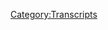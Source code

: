 {{DEFAULTSORT:
    #_TRANSCRIPT_0393:January 28, 2020
}}{{Transcript
    | title         = [[393: January 28, 2020]]
    | caption       = [https://knowledgefight.libsyn.com/knowledge-fight-january-28-2020 Listen to this episode on Libsyn]
    | episodeNumber = [[393: January 28, 2020|393]]
    | length        = 01:19:49
}}

{{MessageBox
    | header     = Warning: Bot Generated Content
    | text       = This transcript was automatically generated by transcription software and likely contains many mistakes and misattributions. Please check the audio for definitive quotes, attribution, and context.
    | image      = N3yvass4myg91.webp
    | imagewidth = 50px
    | id         = warning
}}

{{TranscriptBlock
    | name      = Unknown Speaker
    | timestamp = 00:00:00.000
    | text      = N-N-N-N-N-N-N-N-Knowledge Fight
}}

{{TranscriptBlock
    | name      = Unknown Speaker
    | timestamp = 00:00:12.960
    | text      = Dan and Jordan, I am sweating
}}

{{TranscriptBlock
    | name      = Unknown Speaker
    | timestamp = 00:00:18.039
    | text      = knowledgefight.com, it's time to pray
}}

{{TranscriptBlock
    | name      = Unknown Speaker
    | timestamp = 00:00:21.280
    | text      = I have great respect for knowledgefight
}}

{{TranscriptBlock
    | name      = Unknown Speaker
    | timestamp = 00:00:23.839
    | text      = knowledgefight
}}

{{TranscriptBlock
    | name      = Unknown Speaker
    | timestamp = 00:00:24.839
    | text      = I'm sick of them posing as if they're the good guys
}}

{{TranscriptBlock
    | name      = Unknown Speaker
    | timestamp = 00:00:27.399
    | text      = saying we are the bad guys, knowledgefight
}}

{{TranscriptBlock
    | name      = Unknown Speaker
    | timestamp = 00:00:30.500
    | text      = Dan and Jordan, knowledgefight
}}

{{TranscriptBlock
    | name      = Unknown Speaker
    | timestamp = 00:00:35.679
    | text      = need money
}}

{{TranscriptBlock
    | name      = Unknown Speaker
    | timestamp = 00:00:40.520
    | text      = Andy and Kansas, Andy and Kansas, Andy and Cadere
}}

{{TranscriptBlock
    | name      = Unknown Speaker
    | timestamp = 00:00:41.600
    | text      = stop it Andy and, Andy and Kansas
}}

{{TranscriptBlock
    | name      = Unknown Speaker
    | timestamp = 00:00:46.240
    | text      = it's time to pray, Andy and Kansas you're on the air
}}

{{TranscriptBlock
    | name      = Unknown Speaker
    | timestamp = 00:00:48.759
    | text      = thanks for holding us
}}

{{TranscriptBlock
    | name      = Unknown Speaker
    | timestamp = 00:00:52.039
    | text      = hello Alex I'm's a fan of the huge band
}}

{{TranscriptBlock
    | name      = Unknown Speaker
    | timestamp = 00:00:56.399
    | text      = dot com.
}}

{{TranscriptBlock
    | name      = Unknown Speaker
    | timestamp = 00:00:58.479
    | text      = I love you.
}}

{{TranscriptBlock
    | name      = Unknown Speaker
    | timestamp = 00:00:59.479
    | text      = Hey, everybody, welcome back to
}}

{{TranscriptBlock
    | name      = Unknown Speaker
    | timestamp = 00:01:00.640
    | text      = Knowledge Fight. I'm Dan.
}}

{{TranscriptBlock
    | name      = Unknown Speaker
    | timestamp = 00:01:01.640
    | text      = Jordan. We're a couple of dudes
}}

{{TranscriptBlock
    | name      = Unknown Speaker
    | timestamp = 00:01:02.759
    | text      = like to sit around, drink novelty
}}

{{TranscriptBlock
    | name      = Unknown Speaker
    | timestamp = 00:01:03.920
    | text      = beverages and talk a little bit
}}

{{TranscriptBlock
    | name      = Unknown Speaker
    | timestamp = 00:01:05.000
    | text      = about Alex Jones.
}}

{{TranscriptBlock
    | name      = Unknown Speaker
    | timestamp = 00:01:06.280
    | text      = Indeed, we are.
}}

{{TranscriptBlock
    | name      = Unknown Speaker
    | timestamp = 00:01:07.239
    | text      = Dan, Jordan, Dan, Jordan.
}}

{{TranscriptBlock
    | name      = Unknown Speaker
    | timestamp = 00:01:09.840
    | text      = Kind of a big event happened last
}}

{{TranscriptBlock
    | name      = Unknown Speaker
    | timestamp = 00:01:11.400
    | text      = night.
}}

{{TranscriptBlock
    | name      = Unknown Speaker
    | timestamp = 00:01:12.079
    | text      = Well, it wasn't last night.
}}

{{TranscriptBlock
    | name      = Unknown Speaker
    | timestamp = 00:01:12.959
    | text      = It was Sunday night.
}}

{{TranscriptBlock
    | name      = Unknown Speaker
    | timestamp = 00:01:14.079
    | text      = I don't know what day it is.
}}

{{TranscriptBlock
    | name      = Unknown Speaker
    | timestamp = 00:01:15.239
    | text      = It's Tuesday.
}}

{{TranscriptBlock
    | name      = Unknown Speaker
    | timestamp = 00:01:16.200
    | text      = Well, I didn't.
}}

{{TranscriptBlock
    | name      = Unknown Speaker
    | timestamp = 00:01:17.879
    | text      = Well, a big event happened for me
}}

{{TranscriptBlock
    | name      = Unknown Speaker
    | timestamp = 00:01:19.140
    | text      = Sunday night.
}}

{{TranscriptBlock
    | name      = Unknown Speaker
    | timestamp = 00:01:19.920
    | text      = That was Rafael Kyrgios.
}}

{{TranscriptBlock
    | name      = Unknown Speaker
    | timestamp = 00:01:22.560
    | text      = Oh, incredible match.
}}

{{TranscriptBlock
    | name      = Unknown Speaker
    | timestamp = 00:01:23.680
    | text      = OK, amazing.
}}

{{TranscriptBlock
    | name      = Unknown Speaker
    | timestamp = 00:01:25.040
    | text      = Anyways. Yes.
}}

{{TranscriptBlock
    | name      = Unknown Speaker
    | timestamp = 00:01:26.120
    | text      = OK.
}}

{{TranscriptBlock
    | name      = Unknown Speaker
    | timestamp = 00:01:27.400
    | text      = Rafa Nadal.
}}

{{TranscriptBlock
    | name      = Unknown Speaker
    | timestamp = 00:01:29.400
    | text      = My two favorite players.
}}

{{TranscriptBlock
    | name      = Unknown Speaker
    | timestamp = 00:01:30.840
    | text      = Dan is running around going,
}}

{{TranscriptBlock
    | name      = Unknown Speaker
    | timestamp = 00:01:32.359
    | text      = Dan, Dan.
}}

{{TranscriptBlock
    | name      = Unknown Speaker
    | timestamp = 00:01:34.359
    | text      = Right.
}}

{{TranscriptBlock
    | name      = Unknown Speaker
    | timestamp = 00:01:34.920
    | text      = He says about to get into
}}

{{TranscriptBlock
    | name      = Unknown Speaker
    | timestamp = 00:01:36.719
    | text      = how is the Royal Rumble?
}}

{{TranscriptBlock
    | name      = Unknown Speaker
    | timestamp = 00:01:38.000
    | text      = It was last night again.
}}

{{TranscriptBlock
    | name      = Unknown Speaker
    | timestamp = 00:01:40.040
    | text      = It was Sunday.
}}

{{TranscriptBlock
    | name      = Unknown Speaker
    | timestamp = 00:01:43.599
    | text      = Glad you asked.
}}

{{TranscriptBlock
    | name      = Unknown Speaker
    | timestamp = 00:01:44.640
    | text      = Thank you. I have some thoughts.
}}

{{TranscriptBlock
    | name      = Unknown Speaker
    | timestamp = 00:01:45.840
    | text      = OK, I thought you might.
}}

{{TranscriptBlock
    | name      = Unknown Speaker
    | timestamp = 00:01:47.439
    | text      = It was fun. It was really
}}

{{TranscriptBlock
    | name      = Unknown Speaker
    | timestamp = 00:01:48.519
    | text      = interesting.
}}

{{TranscriptBlock
    | name      = Unknown Speaker
    | timestamp = 00:01:49.719
    | text      = The Royal Rumble was Sunday and
}}

{{TranscriptBlock
    | name      = Unknown Speaker
    | timestamp = 00:01:51.640
    | text      = 30 people enter the ring and
}}

{{TranscriptBlock
    | name      = Unknown Speaker
    | timestamp = 00:01:53.540
    | text      = then have to be thrown out.
}}

{{TranscriptBlock
    | name      = Unknown Speaker
    | timestamp = 00:01:54.519
    | text      = Of course, of course.
}}

{{TranscriptBlock
    | name      = Unknown Speaker
    | timestamp = 00:01:55.840
    | text      = The the way they did it this
}}

{{TranscriptBlock
    | name      = Unknown Speaker
    | timestamp = 00:01:57.079
    | text      = year, the it was a really
}}

{{TranscriptBlock
    | name      = Unknown Speaker
    | timestamp = 00:01:58.439
    | text      = interesting structure to it
}}

{{TranscriptBlock
    | name      = Unknown Speaker
    | timestamp = 00:02:00.280
    | text      = that I actually really didn't
}}

{{TranscriptBlock
    | name      = Unknown Speaker
    | timestamp = 00:02:01.799
    | text      = like in the moment.
}}

{{TranscriptBlock
    | name      = Unknown Speaker
    | timestamp = 00:02:02.920
    | text      = But I like in hindsight.
}}

{{TranscriptBlock
    | name      = Unknown Speaker
    | timestamp = 00:02:04.120
    | text      = OK, that's not how
}}

{{TranscriptBlock
    | name      = Unknown Speaker
    | timestamp = 00:02:06.000
    | text      = you enjoy sports.
}}

{{TranscriptBlock
    | name      = Unknown Speaker
    | timestamp = 00:02:06.799
    | text      = But OK, well, it's not sports.
}}

{{TranscriptBlock
    | name      = Unknown Speaker
    | timestamp = 00:02:08.039
    | text      = Sports.
}}

{{TranscriptBlock
    | name      = Unknown Speaker
    | timestamp = 00:02:08.800
    | text      = That's fair enough.
}}

{{TranscriptBlock
    | name      = Unknown Speaker
    | timestamp = 00:02:09.479
    | text      = So Brock Lesnar is the champ
}}

{{TranscriptBlock
    | name      = Unknown Speaker
    | timestamp = 00:02:11.120
    | text      = and he is a monster of a man.
}}

{{TranscriptBlock
    | name      = Unknown Speaker
    | timestamp = 00:02:13.159
    | text      = He's very like a pile of beef.
}}

{{TranscriptBlock
    | name      = Unknown Speaker
    | timestamp = 00:02:14.840
    | text      = He's quite scary.
}}

{{TranscriptBlock
    | name      = Unknown Speaker
    | timestamp = 00:02:15.680
    | text      = Yes.
}}

{{TranscriptBlock
    | name      = Unknown Speaker
    | timestamp = 00:02:16.360
    | text      = And he beats up everybody.
}}

{{TranscriptBlock
    | name      = Unknown Speaker
    | timestamp = 00:02:17.560
    | text      = Yes, of course.
}}

{{TranscriptBlock
    | name      = Unknown Speaker
    | timestamp = 00:02:18.479
    | text      = And so he's the champ and he
}}

{{TranscriptBlock
    | name      = Unknown Speaker
    | timestamp = 00:02:19.840
    | text      = decided he was going to enter
}}

{{TranscriptBlock
    | name      = Unknown Speaker
    | timestamp = 00:02:21.159
    | text      = the Royal Rumble and put
}}

{{TranscriptBlock
    | name      = Unknown Speaker
    | timestamp = 00:02:22.199
    | text      = himself in the first.
}}

{{TranscriptBlock
    | name      = Unknown Speaker
    | timestamp = 00:02:23.800
    | text      = He was number one.
}}

{{TranscriptBlock
    | name      = Unknown Speaker
    | timestamp = 00:02:25.120
    | text      = There's the number one entry.
}}

{{TranscriptBlock
    | name      = Unknown Speaker
    | timestamp = 00:02:26.199
    | text      = So he'd have to fight through
}}

{{TranscriptBlock
    | name      = Unknown Speaker
    | timestamp = 00:02:27.240
    | text      = every everybody, of course,
}}

{{TranscriptBlock
    | name      = Unknown Speaker
    | timestamp = 00:02:29.080
    | text      = which is a cocky move.
}}

{{TranscriptBlock
    | name      = Unknown Speaker
    | timestamp = 00:02:30.840
    | text      = It's a bit of a for a scripted
}}

{{TranscriptBlock
    | name      = Unknown Speaker
    | timestamp = 00:02:32.680
    | text      = show. It seems like a bit of a
}}

{{TranscriptBlock
    | name      = Unknown Speaker
    | timestamp = 00:02:33.919
    | text      = cock cocky move.
}}

{{TranscriptBlock
    | name      = Unknown Speaker
    | timestamp = 00:02:34.960
    | text      = Yeah. And so he enters first.
}}

{{TranscriptBlock
    | name      = Unknown Speaker
    | timestamp = 00:02:36.759
    | text      = And of course, he just beats up
}}

{{TranscriptBlock
    | name      = Unknown Speaker
    | timestamp = 00:02:37.960
    | text      = everybody who comes out.
}}

{{TranscriptBlock
    | name      = Unknown Speaker
    | timestamp = 00:02:39.000
    | text      = So like the first 15 people
}}

{{TranscriptBlock
    | name      = Unknown Speaker
    | timestamp = 00:02:40.719
    | text      = that come out, just get their
}}

{{TranscriptBlock
    | name      = Unknown Speaker
    | timestamp = 00:02:41.879
    | text      = ass kicked, thrown out.
}}

{{TranscriptBlock
    | name      = Unknown Speaker
    | timestamp = 00:02:43.199
    | text      = So the first the first guy was
}}

{{TranscriptBlock
    | name      = Unknown Speaker
    | timestamp = 00:02:44.719
    | text      = thrown out immediately.
}}

{{TranscriptBlock
    | name      = Unknown Speaker
    | timestamp = 00:02:45.960
    | text      = Well, it was Elias.
}}

{{TranscriptBlock
    | name      = Unknown Speaker
    | timestamp = 00:02:47.560
    | text      = His character is this guy who
}}

{{TranscriptBlock
    | name      = Unknown Speaker
    | timestamp = 00:02:49.159
    | text      = has a guitar and he sings
}}

{{TranscriptBlock
    | name      = Unknown Speaker
    | timestamp = 00:02:50.280
    | text      = sarcastic songs at people.
}}

{{TranscriptBlock
    | name      = Unknown Speaker
    | timestamp = 00:02:52.759
    | text      = I forgot I've watched wrestling
}}

{{TranscriptBlock
    | name      = Unknown Speaker
    | timestamp = 00:02:54.120
    | text      = a long time.
}}

{{TranscriptBlock
    | name      = Unknown Speaker
    | timestamp = 00:02:54.919
    | text      = So he comes out and he starts
}}

{{TranscriptBlock
    | name      = Unknown Speaker
    | timestamp = 00:02:56.199
    | text      = singing a song insulting Brock
}}

{{TranscriptBlock
    | name      = Unknown Speaker
    | timestamp = 00:02:57.639
    | text      = Lesnar. Of course.
}}

{{TranscriptBlock
    | name      = Unknown Speaker
    | timestamp = 00:02:58.599
    | text      = And so Brock runs out of the
}}

{{TranscriptBlock
    | name      = Unknown Speaker
    | timestamp = 00:02:59.800
    | text      = ring, grabs him and throws him
}}

{{TranscriptBlock
    | name      = Unknown Speaker
    | timestamp = 00:03:01.120
    | text      = out. Of course, of course.
}}

{{TranscriptBlock
    | name      = Unknown Speaker
    | timestamp = 00:03:02.159
    | text      = He had to be gone in two
}}

{{TranscriptBlock
    | name      = Unknown Speaker
    | timestamp = 00:03:03.319
    | text      = seconds. Yeah.
}}

{{TranscriptBlock
    | name      = Unknown Speaker
    | timestamp = 00:03:04.000
    | text      = And along the way, they give you
}}

{{TranscriptBlock
    | name      = Unknown Speaker
    | timestamp = 00:03:05.280
    | text      = like little moments of hope,
}}

{{TranscriptBlock
    | name      = Unknown Speaker
    | timestamp = 00:03:06.599
    | text      = like maybe a couple of people
}}

{{TranscriptBlock
    | name      = Unknown Speaker
    | timestamp = 00:03:08.000
    | text      = be able to work together and
}}

{{TranscriptBlock
    | name      = Unknown Speaker
    | timestamp = 00:03:09.919
    | text      = take him out.
}}

{{TranscriptBlock
    | name      = Unknown Speaker
    | timestamp = 00:03:10.680
    | text      = Of course.
}}

{{TranscriptBlock
    | name      = Unknown Speaker
    | timestamp = 00:03:11.520
    | text      = So it gets to like halfway
}}

{{TranscriptBlock
    | name      = Unknown Speaker
    | timestamp = 00:03:12.840
    | text      = through and all hope has like
}}

{{TranscriptBlock
    | name      = Unknown Speaker
    | timestamp = 00:03:14.520
    | text      = sort of been diminished.
}}

{{TranscriptBlock
    | name      = Unknown Speaker
    | timestamp = 00:03:15.479
    | text      = Right. And then finally, this
}}

{{TranscriptBlock
    | name      = Unknown Speaker
    | timestamp = 00:03:17.000
    | text      = big Scottish guy named Drew
}}

{{TranscriptBlock
    | name      = Unknown Speaker
    | timestamp = 00:03:18.599
    | text      = McIntyre comes in and
}}

{{TranscriptBlock
    | name      = Unknown Speaker
    | timestamp = 00:03:21.159
    | text      = there's other guy Ricochet
}}

{{TranscriptBlock
    | name      = Unknown Speaker
    | timestamp = 00:03:22.280
    | text      = kicks Brock Lesnar in the balls
}}

{{TranscriptBlock
    | name      = Unknown Speaker
    | timestamp = 00:03:23.719
    | text      = and then gotcha McIntyre
}}

{{TranscriptBlock
    | name      = Unknown Speaker
    | timestamp = 00:03:25.840
    | text      = kicks Lesnar out of the ring.
}}

{{TranscriptBlock
    | name      = Unknown Speaker
    | timestamp = 00:03:27.039
    | text      = Perfect place goes crazy.
}}

{{TranscriptBlock
    | name      = Unknown Speaker
    | timestamp = 00:03:28.240
    | text      = Perfect.
}}

{{TranscriptBlock
    | name      = Unknown Speaker
    | timestamp = 00:03:28.680
    | text      = And what you realize, like
}}

{{TranscriptBlock
    | name      = Unknown Speaker
    | timestamp = 00:03:29.759
    | text      = sort of in hindsight, is like
}}

{{TranscriptBlock
    | name      = Unknown Speaker
    | timestamp = 00:03:30.960
    | text      = they had to do all this stuff
}}

{{TranscriptBlock
    | name      = Unknown Speaker
    | timestamp = 00:03:32.120
    | text      = that's kind of unsatisfying and
}}

{{TranscriptBlock
    | name      = Unknown Speaker
    | timestamp = 00:03:33.800
    | text      = a little bit like, oh,
}}

{{TranscriptBlock
    | name      = Unknown Speaker
    | timestamp = 00:03:35.479
    | text      = disappointing in order to get
}}

{{TranscriptBlock
    | name      = Unknown Speaker
    | timestamp = 00:03:37.240
    | text      = you to enjoy when
}}

{{TranscriptBlock
    | name      = Unknown Speaker
    | timestamp = 00:03:39.039
    | text      = McIntyre does.
}}

{{TranscriptBlock
    | name      = Unknown Speaker
    | timestamp = 00:03:40.639
    | text      = Yeah, absolutely.
}}

{{TranscriptBlock
    | name      = Unknown Speaker
    | timestamp = 00:03:41.520
    | text      = Lesnar out.
}}

{{TranscriptBlock
    | name      = Unknown Speaker
    | timestamp = 00:03:42.439
    | text      = So in hindsight, I kind of
}}

{{TranscriptBlock
    | name      = Unknown Speaker
    | timestamp = 00:03:43.800
    | text      = enjoyed that. And then the rest
}}

{{TranscriptBlock
    | name      = Unknown Speaker
    | timestamp = 00:03:45.039
    | text      = of the the people who came out
}}

{{TranscriptBlock
    | name      = Unknown Speaker
    | timestamp = 00:03:46.800
    | text      = like, you know, it is what it
}}

{{TranscriptBlock
    | name      = Unknown Speaker
    | timestamp = 00:03:48.360
    | text      = is for the rest of the Rumble.
}}

{{TranscriptBlock
    | name      = Unknown Speaker
    | timestamp = 00:03:49.919
    | text      = Sure, sure, sure.
}}

{{TranscriptBlock
    | name      = Unknown Speaker
    | timestamp = 00:03:50.479
    | text      = But they had a guy, Edge, who's
}}

{{TranscriptBlock
    | name      = Unknown Speaker
    | timestamp = 00:03:52.479
    | text      = a wrestler who's around back in
}}

{{TranscriptBlock
    | name      = Unknown Speaker
    | timestamp = 00:03:53.800
    | text      = the Attitude Era and like back
}}

{{TranscriptBlock
    | name      = Unknown Speaker
    | timestamp = 00:03:55.319
    | text      = when I was watching way back.
}}

{{TranscriptBlock
    | name      = Unknown Speaker
    | timestamp = 00:03:56.840
    | text      = Yeah, I remember it.
}}

{{TranscriptBlock
    | name      = Unknown Speaker
    | timestamp = 00:03:57.800
    | text      = Yeah, he was the rated R
}}

{{TranscriptBlock
    | name      = Unknown Speaker
    | timestamp = 00:03:58.879
    | text      = superstar.
}}

{{TranscriptBlock
    | name      = Unknown Speaker
    | timestamp = 00:03:59.680
    | text      = Yeah, he was.
}}

{{TranscriptBlock
    | name      = Unknown Speaker
    | timestamp = 00:04:01.080
    | text      = And he had like a really,
}}

{{TranscriptBlock
    | name      = Unknown Speaker
    | timestamp = 00:04:03.719
    | text      = really traumatizing neck injury
}}

{{TranscriptBlock
    | name      = Unknown Speaker
    | timestamp = 00:04:05.639
    | text      = about 10 years ago.
}}

{{TranscriptBlock
    | name      = Unknown Speaker
    | timestamp = 00:04:06.520
    | text      = OK. And he had to retire.
}}

{{TranscriptBlock
    | name      = Unknown Speaker
    | timestamp = 00:04:08.120
    | text      = And it was just like this
}}

{{TranscriptBlock
    | name      = Unknown Speaker
    | timestamp = 00:04:09.000
    | text      = horrible thing where, you know,
}}

{{TranscriptBlock
    | name      = Unknown Speaker
    | timestamp = 00:04:10.120
    | text      = he has this emotional
}}

{{TranscriptBlock
    | name      = Unknown Speaker
    | timestamp = 00:04:11.000
    | text      = retirement.
}}

{{TranscriptBlock
    | name      = Unknown Speaker
    | timestamp = 00:04:11.840
    | text      = And, you know, he loves
}}

{{TranscriptBlock
    | name      = Unknown Speaker
    | timestamp = 00:04:13.520
    | text      = being in that.
}}

{{TranscriptBlock
    | name      = Unknown Speaker
    | timestamp = 00:04:14.159
    | text      = He had some of the craziest
}}

{{TranscriptBlock
    | name      = Unknown Speaker
    | timestamp = 00:04:15.599
    | text      = moments from like back when I
}}

{{TranscriptBlock
    | name      = Unknown Speaker
    | timestamp = 00:04:17.000
    | text      = remember watching wrestling.
}}

{{TranscriptBlock
    | name      = Unknown Speaker
    | timestamp = 00:04:18.839
    | text      = He and Christian,
}}

{{TranscriptBlock
    | name      = Unknown Speaker
    | timestamp = 00:04:20.920
    | text      = these two guys were a tag team
}}

{{TranscriptBlock
    | name      = Unknown Speaker
    | timestamp = 00:04:22.519
    | text      = and they had these insane
}}

{{TranscriptBlock
    | name      = Unknown Speaker
    | timestamp = 00:04:24.360
    | text      = matches with the Hardy boys,
}}

{{TranscriptBlock
    | name      = Unknown Speaker
    | timestamp = 00:04:26.560
    | text      = like tables, ladders and chairs.
}}

{{TranscriptBlock
    | name      = Unknown Speaker
    | timestamp = 00:04:28.680
    | text      = Just things like you should be
}}

{{TranscriptBlock
    | name      = Unknown Speaker
    | timestamp = 00:04:30.399
    | text      = dead. The whole thing.
}}

{{TranscriptBlock
    | name      = Unknown Speaker
    | timestamp = 00:04:31.040
    | text      = You should be dead.
}}

{{TranscriptBlock
    | name      = Unknown Speaker
    | timestamp = 00:04:31.879
    | text      = I do this stuff.
}}

{{TranscriptBlock
    | name      = Unknown Speaker
    | timestamp = 00:04:33.360
    | text      = And so anyway, he had to retire
}}

{{TranscriptBlock
    | name      = Unknown Speaker
    | timestamp = 00:04:34.759
    | text      = and it never seemed like he was
}}

{{TranscriptBlock
    | name      = Unknown Speaker
    | timestamp = 00:04:36.480
    | text      = ever going to come back.
}}

{{TranscriptBlock
    | name      = Unknown Speaker
    | timestamp = 00:04:37.879
    | text      = And he came out in the twenty
}}

{{TranscriptBlock
    | name      = Unknown Speaker
    | timestamp = 00:04:39.600
    | text      = one spot in the twenty one and
}}

{{TranscriptBlock
    | name      = Unknown Speaker
    | timestamp = 00:04:40.959
    | text      = the whole place went apeshit.
}}

{{TranscriptBlock
    | name      = Unknown Speaker
    | timestamp = 00:04:42.240
    | text      = Yeah, of course.
}}

{{TranscriptBlock
    | name      = Unknown Speaker
    | timestamp = 00:04:43.399
    | text      = It was just out of control.
}}

{{TranscriptBlock
    | name      = Unknown Speaker
    | timestamp = 00:04:45.279
    | text      = Yeah.
}}

{{TranscriptBlock
    | name      = Unknown Speaker
    | timestamp = 00:04:45.800
    | text      = People freaking out.
}}

{{TranscriptBlock
    | name      = Unknown Speaker
    | timestamp = 00:04:46.800
    | text      = Amazing.
}}

{{TranscriptBlock
    | name      = Unknown Speaker
    | timestamp = 00:04:47.439
    | text      = But what I found really amazing
}}

{{TranscriptBlock
    | name      = Unknown Speaker
    | timestamp = 00:04:48.800
    | text      = about it was like if like
}}

{{TranscriptBlock
    | name      = Unknown Speaker
    | timestamp = 00:04:50.879
    | text      = watching the moment when he
}}

{{TranscriptBlock
    | name      = Unknown Speaker
    | timestamp = 00:04:52.319
    | text      = comes through the fog,
}}

{{TranscriptBlock
    | name      = Unknown Speaker
    | timestamp = 00:04:53.839
    | text      = the smoke machine that he has,
}}

{{TranscriptBlock
    | name      = Unknown Speaker
    | timestamp = 00:04:55.920
    | text      = he looks almost like he's going
}}

{{TranscriptBlock
    | name      = Unknown Speaker
    | timestamp = 00:04:57.720
    | text      = to cry.
}}

{{TranscriptBlock
    | name      = Unknown Speaker
    | timestamp = 00:04:58.360
    | text      = Yeah.
}}

{{TranscriptBlock
    | name      = Unknown Speaker
    | timestamp = 00:04:58.639
    | text      = Like just this moment.
}}

{{TranscriptBlock
    | name      = Unknown Speaker
    | timestamp = 00:04:59.639
    | text      = Absolutely.
}}

{{TranscriptBlock
    | name      = Unknown Speaker
    | timestamp = 00:05:00.279
    | text      = I am back doing this thing.
}}

{{TranscriptBlock
    | name      = Unknown Speaker
    | timestamp = 00:05:02.879
    | text      = There's a put wrestling aside.
}}

{{TranscriptBlock
    | name      = Unknown Speaker
    | timestamp = 00:05:05.839
    | text      = There's just such a human
}}

{{TranscriptBlock
    | name      = Unknown Speaker
    | timestamp = 00:05:07.160
    | text      = moment you can see in his face
}}

{{TranscriptBlock
    | name      = Unknown Speaker
    | timestamp = 00:05:09.040
    | text      = of like a stadium full of
}}

{{TranscriptBlock
    | name      = Unknown Speaker
    | timestamp = 00:05:10.879
    | text      = people getting to feel that
}}

{{TranscriptBlock
    | name      = Unknown Speaker
    | timestamp = 00:05:12.560
    | text      = moment again of like,
}}

{{TranscriptBlock
    | name      = Unknown Speaker
    | timestamp = 00:05:14.519
    | text      = this is what I was I was meant
}}

{{TranscriptBlock
    | name      = Unknown Speaker
    | timestamp = 00:05:16.519
    | text      = to do.
}}

{{TranscriptBlock
    | name      = Unknown Speaker
    | timestamp = 00:05:17.079
    | text      = I never thought I'd be able to
}}

{{TranscriptBlock
    | name      = Unknown Speaker
    | timestamp = 00:05:18.439
    | text      = do it again.
}}

{{TranscriptBlock
    | name      = Unknown Speaker
    | timestamp = 00:05:19.480
    | text      = It's just so universal.
}}

{{TranscriptBlock
    | name      = Unknown Speaker
    | timestamp = 00:05:20.920
    | text      = And it just like it is amazing.
}}

{{TranscriptBlock
    | name      = Unknown Speaker
    | timestamp = 00:05:22.319
    | text      = Yeah.
}}

{{TranscriptBlock
    | name      = Unknown Speaker
    | timestamp = 00:05:22.560
    | text      = Yeah.
}}

{{TranscriptBlock
    | name      = Unknown Speaker
    | timestamp = 00:05:22.879
    | text      = So I remember Lou Gehrig did
}}

{{TranscriptBlock
    | name      = Unknown Speaker
    | timestamp = 00:05:24.120
    | text      = that ten years after he retired.
}}

{{TranscriptBlock
    | name      = Unknown Speaker
    | timestamp = 00:05:25.399
    | text      = Is that right?
}}

{{TranscriptBlock
    | name      = Unknown Speaker
    | timestamp = 00:05:26.920
    | text      = Take all of the bullshit
}}

{{TranscriptBlock
    | name      = Unknown Speaker
    | timestamp = 00:05:29.000
    | text      = about people not liking
}}

{{TranscriptBlock
    | name      = Unknown Speaker
    | timestamp = 00:05:30.000
    | text      = wrestling or whatever.
}}

{{TranscriptBlock
    | name      = Unknown Speaker
    | timestamp = 00:05:31.519
    | text      = It's fake.
}}

{{TranscriptBlock
    | name      = Unknown Speaker
    | timestamp = 00:05:32.399
    | text      = Whatever.
}}

{{TranscriptBlock
    | name      = Unknown Speaker
    | timestamp = 00:05:32.800
    | text      = Take all that out of it.
}}

{{TranscriptBlock
    | name      = Unknown Speaker
    | timestamp = 00:05:34.199
    | text      = Yeah.
}}

{{TranscriptBlock
    | name      = Unknown Speaker
    | timestamp = 00:05:34.519
    | text      = That moment,
}}

{{TranscriptBlock
    | name      = Unknown Speaker
    | timestamp = 00:05:35.439
    | text      = I think, makes up for like any
}}

{{TranscriptBlock
    | name      = Unknown Speaker
    | timestamp = 00:05:37.560
    | text      = kind of negative
}}

{{TranscriptBlock
    | name      = Unknown Speaker
    | timestamp = 00:05:40.040
    | text      = review you might have like this
}}

{{TranscriptBlock
    | name      = Unknown Speaker
    | timestamp = 00:05:41.240
    | text      = match is boring or whatever.
}}

{{TranscriptBlock
    | name      = Unknown Speaker
    | timestamp = 00:05:42.519
    | text      = Yeah.
}}

{{TranscriptBlock
    | name      = Unknown Speaker
    | timestamp = 00:05:43.120
    | text      = That makes a night.
}}

{{TranscriptBlock
    | name      = Unknown Speaker
    | timestamp = 00:05:44.480
    | text      = Being able to create that
}}

{{TranscriptBlock
    | name      = Unknown Speaker
    | timestamp = 00:05:46.040
    | text      = moment is far more valuable
}}

{{TranscriptBlock
    | name      = Unknown Speaker
    | timestamp = 00:05:47.680
    | text      = than putting on a 30
}}

{{TranscriptBlock
    | name      = Unknown Speaker
    | timestamp = 00:05:49.480
    | text      = person Royal Rumble.
}}

{{TranscriptBlock
    | name      = Unknown Speaker
    | timestamp = 00:05:50.480
    | text      = And it's not even like you're
}}

{{TranscriptBlock
    | name      = Unknown Speaker
    | timestamp = 00:05:51.680
    | text      = creating it.
}}

{{TranscriptBlock
    | name      = Unknown Speaker
    | timestamp = 00:05:52.560
    | text      = Life created that moment.
}}

{{TranscriptBlock
    | name      = Unknown Speaker
    | timestamp = 00:05:53.920
    | text      = Sure, sure, sure, sure.
}}

{{TranscriptBlock
    | name      = Unknown Speaker
    | timestamp = 00:05:54.639
    | text      = Being able to facilitate it and
}}

{{TranscriptBlock
    | name      = Unknown Speaker
    | timestamp = 00:05:56.120
    | text      = provide it.
}}

{{TranscriptBlock
    | name      = Unknown Speaker
    | timestamp = 00:05:56.920
    | text      = Right, right, right.
}}

{{TranscriptBlock
    | name      = Unknown Speaker
    | timestamp = 00:05:57.720
    | text      = Because as much as it is like
}}

{{TranscriptBlock
    | name      = Unknown Speaker
    | timestamp = 00:05:58.839
    | text      = this emotional thing for Edge,
}}

{{TranscriptBlock
    | name      = Unknown Speaker
    | timestamp = 00:06:00.759
    | text      = it's also for the people who
}}

{{TranscriptBlock
    | name      = Unknown Speaker
    | timestamp = 00:06:02.319
    | text      = love him and then missed him,
}}

{{TranscriptBlock
    | name      = Unknown Speaker
    | timestamp = 00:06:04.279
    | text      = you know, like as a performer.
}}

{{TranscriptBlock
    | name      = Unknown Speaker
    | timestamp = 00:06:06.040
    | text      = So that's that was great.
}}

{{TranscriptBlock
    | name      = Unknown Speaker
    | timestamp = 00:06:07.160
    | text      = Anyway, I have a lot of
}}

{{TranscriptBlock
    | name      = Unknown Speaker
    | timestamp = 00:06:08.000
    | text      = feelings about I have a lot of
}}

{{TranscriptBlock
    | name      = Unknown Speaker
    | timestamp = 00:06:10.040
    | text      = feelings about non-wrestling
}}

{{TranscriptBlock
    | name      = Unknown Speaker
    | timestamp = 00:06:11.439
    | text      = aspects of the Royal Rumble.
}}

{{TranscriptBlock
    | name      = Unknown Speaker
    | timestamp = 00:06:13.879
    | text      = The wrestling,
}}

{{TranscriptBlock
    | name      = Unknown Speaker
    | timestamp = 00:06:15.040
    | text      = very side side bar
}}

{{TranscriptBlock
    | name      = Unknown Speaker
    | timestamp = 00:06:17.639
    | text      = to your story.
}}

{{TranscriptBlock
    | name      = Unknown Speaker
    | timestamp = 00:06:19.360
    | text      = Some of the other stuff that
}}

{{TranscriptBlock
    | name      = Unknown Speaker
    | timestamp = 00:06:20.399
    | text      = happened was fine.
}}

{{TranscriptBlock
    | name      = Unknown Speaker
    | timestamp = 00:06:21.399
    | text      = Whatever.
}}

{{TranscriptBlock
    | name      = Unknown Speaker
    | timestamp = 00:06:22.160
    | text      = Anyway, there's a podcast where
}}

{{TranscriptBlock
    | name      = Unknown Speaker
    | timestamp = 00:06:23.319
    | text      = I know a bit about that and a
}}

{{TranscriptBlock
    | name      = Unknown Speaker
    | timestamp = 00:06:24.720
    | text      = lot about Alex Jones.
}}

{{TranscriptBlock
    | name      = Unknown Speaker
    | timestamp = 00:06:25.600
    | text      = I don't know anything about
}}

{{TranscriptBlock
    | name      = Unknown Speaker
    | timestamp = 00:06:26.399
    | text      = either.
}}

{{TranscriptBlock
    | name      = Unknown Speaker
    | timestamp = 00:06:26.759
    | text      = Right.
}}

{{TranscriptBlock
    | name      = Unknown Speaker
    | timestamp = 00:06:27.199
    | text      = So, Jordan, today we're going
}}

{{TranscriptBlock
    | name      = Unknown Speaker
    | timestamp = 00:06:28.279
    | text      = over the January 28th,
}}

{{TranscriptBlock
    | name      = Unknown Speaker
    | timestamp = 00:06:29.839
    | text      = 2020.
}}

{{TranscriptBlock
    | name      = Unknown Speaker
    | timestamp = 00:06:30.839
    | text      = I'm Dan.
}}

{{TranscriptBlock
    | name      = Unknown Speaker
    | timestamp = 00:06:31.319
    | text      = This is 2020 episode of
}}

{{TranscriptBlock
    | name      = Unknown Speaker
    | timestamp = 00:06:33.439
    | text      = the Alex Jones Show.
}}

{{TranscriptBlock
    | name      = Unknown Speaker
    | timestamp = 00:06:34.040
    | text      = We're not doing this all year.
}}

{{TranscriptBlock
    | name      = Unknown Speaker
    | timestamp = 00:06:35.240
    | text      = Yeah, we are.
}}

{{TranscriptBlock
    | name      = Unknown Speaker
    | timestamp = 00:06:35.560
    | text      = I swear to God.
}}

{{TranscriptBlock
    | name      = Unknown Speaker
    | timestamp = 00:06:36.399
    | text      = Oh, you bet we are.
}}

{{TranscriptBlock
    | name      = Unknown Speaker
    | timestamp = 00:06:37.319
    | text      = I swear to God.
}}

{{TranscriptBlock
    | name      = Unknown Speaker
    | timestamp = 00:06:38.600
    | text      = I wanted to not do a present
}}

{{TranscriptBlock
    | name      = Unknown Speaker
    | timestamp = 00:06:40.560
    | text      = day episode because we've done
}}

{{TranscriptBlock
    | name      = Unknown Speaker
    | timestamp = 00:06:42.439
    | text      = a couple in a row and I
}}

{{TranscriptBlock
    | name      = Unknown Speaker
    | timestamp = 00:06:44.360
    | text      = think we all kind of get the
}}

{{TranscriptBlock
    | name      = Unknown Speaker
    | timestamp = 00:06:45.920
    | text      = sense that Alex is just going
}}

{{TranscriptBlock
    | name      = Unknown Speaker
    | timestamp = 00:06:47.480
    | text      = to be talking about the
}}

{{TranscriptBlock
    | name      = Unknown Speaker
    | timestamp = 00:06:48.439
    | text      = coronavirus and really
}}

{{TranscriptBlock
    | name      = Unknown Speaker
    | timestamp = 00:06:50.399
    | text      = exaggerating and being
}}

{{TranscriptBlock
    | name      = Unknown Speaker
    | timestamp = 00:06:52.000
    | text      = irresponsible about it.
}}

{{TranscriptBlock
    | name      = Unknown Speaker
    | timestamp = 00:06:53.000
    | text      = And a lot of chickens are
}}

{{TranscriptBlock
    | name      = Unknown Speaker
    | timestamp = 00:06:54.279
    | text      = going to get sick if they
}}

{{TranscriptBlock
    | name      = Unknown Speaker
    | timestamp = 00:06:55.079
    | text      = don't get that vaccine.
}}

{{TranscriptBlock
    | name      = Unknown Speaker
    | timestamp = 00:06:56.000
    | text      = Totally.
}}

{{TranscriptBlock
    | name      = Unknown Speaker
    | timestamp = 00:06:56.480
    | text      = It feels like almost like
}}

{{TranscriptBlock
    | name      = Unknown Speaker
    | timestamp = 00:06:58.040
    | text      = you're just beating the same
}}

{{TranscriptBlock
    | name      = Unknown Speaker
    | timestamp = 00:06:59.279
    | text      = drum and it's annoying.
}}

{{TranscriptBlock
    | name      = Unknown Speaker
    | timestamp = 00:07:00.920
    | text      = Right.
}}

{{TranscriptBlock
    | name      = Unknown Speaker
    | timestamp = 00:07:01.319
    | text      = And so I wanted to try and do
}}

{{TranscriptBlock
    | name      = Unknown Speaker
    | timestamp = 00:07:02.600
    | text      = something else.
}}

{{TranscriptBlock
    | name      = Unknown Speaker
    | timestamp = 00:07:03.160
    | text      = But man, I went down a lot of
}}

{{TranscriptBlock
    | name      = Unknown Speaker
    | timestamp = 00:07:04.720
    | text      = avenues and none of them
}}

{{TranscriptBlock
    | name      = Unknown Speaker
    | timestamp = 00:07:06.800
    | text      = were good.
}}

{{TranscriptBlock
    | name      = Unknown Speaker
    | timestamp = 00:07:07.720
    | text      = I listened to two episodes of
}}

{{TranscriptBlock
    | name      = Unknown Speaker
    | timestamp = 00:07:09.279
    | text      = Project Camelot where
}}

{{TranscriptBlock
    | name      = Unknown Speaker
    | timestamp = 00:07:10.279
    | text      = Carrie Cassidy interviews
}}

{{TranscriptBlock
    | name      = Unknown Speaker
    | timestamp = 00:07:11.600
    | text      = magicians and neither
}}

{{TranscriptBlock
    | name      = Unknown Speaker
    | timestamp = 00:07:13.800
    | text      = were any good.
}}

{{TranscriptBlock
    | name      = Unknown Speaker
    | timestamp = 00:07:14.600
    | text      = I just see now I feel like I
}}

{{TranscriptBlock
    | name      = Unknown Speaker
    | timestamp = 00:07:16.439
    | text      = have to go listen to them just
}}

{{TranscriptBlock
    | name      = Unknown Speaker
    | timestamp = 00:07:17.680
    | text      = to confirm for you.
}}

{{TranscriptBlock
    | name      = Unknown Speaker
    | timestamp = 00:07:18.560
    | text      = I never I never listen.
}}

{{TranscriptBlock
    | name      = Unknown Speaker
    | timestamp = 00:07:20.000
    | text      = But how can Carrie Cassidy
}}

{{TranscriptBlock
    | name      = Unknown Speaker
    | timestamp = 00:07:21.360
    | text      = fuck up talking to two
}}

{{TranscriptBlock
    | name      = Unknown Speaker
    | timestamp = 00:07:22.879
    | text      = magicians?
}}

{{TranscriptBlock
    | name      = Unknown Speaker
    | timestamp = 00:07:23.519
    | text      = Hey, man, you go one for two
}}

{{TranscriptBlock
    | name      = Unknown Speaker
    | timestamp = 00:07:25.040
    | text      = at least.
}}

{{TranscriptBlock
    | name      = Unknown Speaker
    | timestamp = 00:07:25.519
    | text      = Hey, you got the time.
}}

{{TranscriptBlock
    | name      = Unknown Speaker
    | timestamp = 00:07:26.240
    | text      = Go watch them.
}}

{{TranscriptBlock
    | name      = Unknown Speaker
    | timestamp = 00:07:26.800
    | text      = I don't give a shit.
}}

{{TranscriptBlock
    | name      = Unknown Speaker
    | timestamp = 00:07:27.480
    | text      = Fair enough.
}}

{{TranscriptBlock
    | name      = Unknown Speaker
    | timestamp = 00:07:29.480
    | text      = I'm confident in my assessment.
}}

{{TranscriptBlock
    | name      = Unknown Speaker
    | timestamp = 00:07:30.480
    | text      = All right.
}}

{{TranscriptBlock
    | name      = Unknown Speaker
    | timestamp = 00:07:30.839
    | text      = We'll do a reverse.
}}

{{TranscriptBlock
    | name      = Unknown Speaker
    | timestamp = 00:07:31.879
    | text      = All right.
}}

{{TranscriptBlock
    | name      = Unknown Speaker
    | timestamp = 00:07:32.360
    | text      = Yeah, I'm giving up
}}

{{TranscriptBlock
    | name      = Unknown Speaker
    | timestamp = 00:07:34.480
    | text      = climate change.
}}

{{TranscriptBlock
    | name      = Unknown Speaker
    | timestamp = 00:07:35.360
    | text      = A hundred percent fine with
}}

{{TranscriptBlock
    | name      = Unknown Speaker
    | timestamp = 00:07:36.480
    | text      = that.
}}

{{TranscriptBlock
    | name      = Unknown Speaker
    | timestamp = 00:07:37.600
    | text      = Only Project Camelot.
}}

{{TranscriptBlock
    | name      = Unknown Speaker
    | timestamp = 00:07:38.600
    | text      = Please do that.
}}

{{TranscriptBlock
    | name      = Unknown Speaker
    | timestamp = 00:07:39.600
    | text      = See if I give a shit.
}}

{{TranscriptBlock
    | name      = Unknown Speaker
    | timestamp = 00:07:42.399
    | text      = So anyway, we're here and I'm
}}

{{TranscriptBlock
    | name      = Unknown Speaker
    | timestamp = 00:07:45.680
    | text      = actually honestly pretty glad
}}

{{TranscriptBlock
    | name      = Unknown Speaker
    | timestamp = 00:07:46.959
    | text      = that I ended up being sort of
}}

{{TranscriptBlock
    | name      = Unknown Speaker
    | timestamp = 00:07:48.240
    | text      = backed into a corner with a
}}

{{TranscriptBlock
    | name      = Unknown Speaker
    | timestamp = 00:07:49.399
    | text      = bunch of like this is this is
}}

{{TranscriptBlock
    | name      = Unknown Speaker
    | timestamp = 00:07:51.720
    | text      = not a good thing to cover.
}}

{{TranscriptBlock
    | name      = Unknown Speaker
    | timestamp = 00:07:53.079
    | text      = This isn't going to work.
}}

{{TranscriptBlock
    | name      = Unknown Speaker
    | timestamp = 00:07:53.959
    | text      = And having to retreat back to
}}

{{TranscriptBlock
    | name      = Unknown Speaker
    | timestamp = 00:07:55.399
    | text      = the January 28th, 2020, because
}}

{{TranscriptBlock
    | name      = Unknown Speaker
    | timestamp = 00:07:57.680
    | text      = I think there are some things
}}

{{TranscriptBlock
    | name      = Unknown Speaker
    | timestamp = 00:07:58.920
    | text      = that are worthwhile in this,
}}

{{TranscriptBlock
    | name      = Unknown Speaker
    | timestamp = 00:08:00.480
    | text      = some having to do with the
}}

{{TranscriptBlock
    | name      = Unknown Speaker
    | timestamp = 00:08:01.560
    | text      = coronavirus, some having to do
}}

{{TranscriptBlock
    | name      = Unknown Speaker
    | timestamp = 00:08:03.000
    | text      = with other stuff.
}}

{{TranscriptBlock
    | name      = Unknown Speaker
    | timestamp = 00:08:04.360
    | text      = And we'll get to all that in a
}}

{{TranscriptBlock
    | name      = Unknown Speaker
    | timestamp = 00:08:05.240
    | text      = moment.
}}

{{TranscriptBlock
    | name      = Unknown Speaker
    | timestamp = 00:08:05.560
    | text      = But before we do, got to give a
}}

{{TranscriptBlock
    | name      = Unknown Speaker
    | timestamp = 00:08:06.680
    | text      = thank you to some people who
}}

{{TranscriptBlock
    | name      = Unknown Speaker
    | timestamp = 00:08:08.040
    | text      = have signed up and are supporting
}}

{{TranscriptBlock
    | name      = Unknown Speaker
    | timestamp = 00:08:09.079
    | text      = the show. So first, Sarah, thank
}}

{{TranscriptBlock
    | name      = Unknown Speaker
    | timestamp = 00:08:11.120
    | text      = you so much.
}}

{{TranscriptBlock
    | name      = Unknown Speaker
    | timestamp = 00:08:11.560
    | text      = You are now a policy wonk.
}}

{{TranscriptBlock
    | name      = Unknown Speaker
    | timestamp = 00:08:12.639
    | text      = I'm a policy wonk.
}}

{{TranscriptBlock
    | name      = Unknown Speaker
    | timestamp = 00:08:13.720
    | text      = Thank you, Sarah.
}}

{{TranscriptBlock
    | name      = Unknown Speaker
    | timestamp = 00:08:14.519
    | text      = Next.
}}

{{TranscriptBlock
    | name      = Unknown Speaker
    | timestamp = 00:08:15.439
    | text      = This is appropriate for the
}}

{{TranscriptBlock
    | name      = Unknown Speaker
    | timestamp = 00:08:16.439
    | text      = Royal Rumble.
}}

{{TranscriptBlock
    | name      = Unknown Speaker
    | timestamp = 00:08:16.959
    | text      = Oh yeah.
}}

{{TranscriptBlock
    | name      = Unknown Speaker
    | timestamp = 00:08:17.680
    | text      = Samoa Joe, you are now a policy
}}

{{TranscriptBlock
    | name      = Unknown Speaker
    | timestamp = 00:08:19.560
    | text      = wonk.
}}

{{TranscriptBlock
    | name      = Unknown Speaker
    | timestamp = 00:08:19.920
    | text      = I'm a policy wonk.
}}

{{TranscriptBlock
    | name      = Unknown Speaker
    | timestamp = 00:08:21.199
    | text      = Thank you, Samoa Joe.
}}

{{TranscriptBlock
    | name      = Unknown Speaker
    | timestamp = 00:08:22.079
    | text      = Well, no ball boy.
}}

{{TranscriptBlock
    | name      = Unknown Speaker
    | timestamp = 00:08:24.680
    | text      = Next thing.
}}

{{TranscriptBlock
    | name      = Unknown Speaker
    | timestamp = 00:08:25.279
    | text      = Because, now the control.
}}

{{TranscriptBlock
    | name      = Unknown Speaker
    | timestamp = 00:08:25.879
    | text      = Thank you so much, Morgan.
}}

{{TranscriptBlock
    | name      = Unknown Speaker
    | timestamp = 00:08:26.879
    | text      = You are now policy wonk.
}}

{{TranscriptBlock
    | name      = Unknown Speaker
    | timestamp = 00:08:28.000
    | text      = I'm a policy wonk.
}}

{{TranscriptBlock
    | name      = Unknown Speaker
    | timestamp = 00:08:29.240
    | text      = Thank you, Morgan.
}}

{{TranscriptBlock
    | name      = Unknown Speaker
    | timestamp = 00:08:29.639
    | text      = Thank you, Morgan.
}}

{{TranscriptBlock
    | name      = Unknown Speaker
    | timestamp = 00:08:30.319
    | text      = Next, Brandon.
}}

{{TranscriptBlock
    | name      = Unknown Speaker
    | timestamp = 00:08:31.120
    | text      = Thank you so much.
}}

{{TranscriptBlock
    | name      = Unknown Speaker
    | timestamp = 00:08:31.839
    | text      = You are now policy wonk.
}}

{{TranscriptBlock
    | name      = Unknown Speaker
    | timestamp = 00:08:33.480
    | text      = I'm a policy wonk.
}}

{{TranscriptBlock
    | name      = Unknown Speaker
    | timestamp = 00:08:34.120
    | text      = Thank you, Brandon.
}}

{{TranscriptBlock
    | name      = Unknown Speaker
    | timestamp = 00:08:35.200
    | text      = Next, Kitty Unpretty.
}}

{{TranscriptBlock
    | name      = Unknown Speaker
    | timestamp = 00:08:36.600
    | text      = Thank you so much.
}}

{{TranscriptBlock
    | name      = Unknown Speaker
    | timestamp = 00:08:37.440
    | text      = You are now a policy wonk.
}}

{{TranscriptBlock
    | name      = Unknown Speaker
    | timestamp = 00:08:38.840
    | text      = I'm a policy wonk.
}}

{{TranscriptBlock
    | name      = Unknown Speaker
    | timestamp = 00:08:40.240
    | text      = Thank you so much, kitty, I'm pretty.
}}

{{TranscriptBlock
    | name      = Unknown Speaker
    | timestamp = 00:08:42.039
    | text      = You don't need to be that self-deprecating.
}}

{{TranscriptBlock
    | name      = Unknown Speaker
    | timestamp = 00:08:43.940
    | text      = Maybe they're just a big fan of TLC.
}}

{{TranscriptBlock
    | name      = Unknown Speaker
    | timestamp = 00:08:45.639
    | text      = That's possible, that is possible.
}}

{{TranscriptBlock
    | name      = Unknown Speaker
    | timestamp = 00:08:47.340
    | text      = Next, Juice Man, number 32 Man.
}}

{{TranscriptBlock
    | name      = Unknown Speaker
    | timestamp = 00:08:49.840
    | text      = Thank you so much, you are now a policy wonk.
}}

{{TranscriptBlock
    | name      = Unknown Speaker
    | timestamp = 00:08:51.639
    | text      = I'm a policy wonk.
}}

{{TranscriptBlock
    | name      = Unknown Speaker
    | timestamp = 00:08:52.840
    | text      = Thank you, Juice Man, number 32 Man.
}}

{{TranscriptBlock
    | name      = Unknown Speaker
    | timestamp = 00:08:54.639
    | text      = Yes, thank you very much.
}}

{{TranscriptBlock
    | name      = Unknown Speaker
    | timestamp = 00:08:55.639
    | text      = And then finally, I'd like to say thank you to a couple of people who signed up on an elevated level,
}}

{{TranscriptBlock
    | name      = Unknown Speaker
    | timestamp = 00:08:58.840
    | text      = we appreciate that very much.
}}

{{TranscriptBlock
    | name      = Unknown Speaker
    | timestamp = 00:09:00.039
    | text      = So, first of all, Mason, thank you so much, you are now a technocrat.
}}

{{TranscriptBlock
    | name      = Unknown Speaker
    | timestamp = 00:09:03.440
    | text      = Next, David, thank you so much, you are now a technocrat.
}}

{{TranscriptBlock
    | name      = Unknown Speaker
    | timestamp = 00:09:06.440
    | text      = And Anthony, thank you so much, you are now a technocrat.
}}

{{TranscriptBlock
    | name      = Unknown Speaker
    | timestamp = 00:09:09.840
    | text      = I'm a policy wonk.
}}

{{TranscriptBlock
    | name      = Unknown Speaker
    | timestamp = 00:09:11.039
    | text      = Crikey, mate, that's fantastic.
}}

{{TranscriptBlock
    | name      = Unknown Speaker
    | timestamp = 00:09:12.840
    | text      = Have yourself a brew.
}}

{{TranscriptBlock
    | name      = Unknown Speaker
    | timestamp = 00:09:14.039
    | text      = How's your 401k doing, bro?
}}

{{TranscriptBlock
    | name      = Unknown Speaker
    | timestamp = 00:09:15.639
    | text      = Alright, we gotta go full tilt boogie on this, Watson, alright?
}}

{{TranscriptBlock
    | name      = Unknown Speaker
    | timestamp = 00:09:18.240
    | text      = Let's just get down to business.
}}

{{TranscriptBlock
    | name      = Unknown Speaker
    | timestamp = 00:09:19.639
    | text      = We ain't making that money off that heroin.
}}

{{TranscriptBlock
    | name      = Unknown Speaker
    | timestamp = 00:09:21.440
    | text      = Why you pimps so good?
}}

{{TranscriptBlock
    | name      = Unknown Speaker
    | timestamp = 00:09:23.240
    | text      = My neck is freakishly large.
}}

{{TranscriptBlock
    | name      = Unknown Speaker
    | timestamp = 00:09:25.240
    | text      = I declare Infowar on you.
}}

{{TranscriptBlock
    | name      = Unknown Speaker
    | timestamp = 00:09:28.039
    | text      = Thank you so much, Mason, David, and Anthony.
}}

{{TranscriptBlock
    | name      = Unknown Speaker
    | timestamp = 00:09:30.039
    | text      = That sounds like Dave Anthony from Petallip is really into Mason.
}}

{{TranscriptBlock
    | name      = Unknown Speaker
    | timestamp = 00:09:37.240
    | text      = Yeah, it could be a 30-30 Greek.
}}

{{TranscriptBlock
    | name      = Unknown Speaker
    | timestamp = 00:09:38.639
    | text      = If you are a Mason, inducted into the Scottish Rite,
}}

{{TranscriptBlock
    | name      = Unknown Speaker
    | timestamp = 00:09:42.440
    | text      = and you would like to support the show that we do here,
}}

{{TranscriptBlock
    | name      = Unknown Speaker
    | timestamp = 00:09:44.639
    | text      = you can do that by going to our website, knowledgefight.com,
}}

{{TranscriptBlock
    | name      = Unknown Speaker
    | timestamp = 00:09:47.039
    | text      = clicking the button that says support the show, we would appreciate it.
}}

{{TranscriptBlock
    | name      = Unknown Speaker
    | timestamp = 00:09:48.840
    | text      = We would love it.
}}

{{TranscriptBlock
    | name      = Unknown Speaker
    | timestamp = 00:09:49.639
    | text      = Alright, so, we get down to business.
}}

{{TranscriptBlock
    | name      = Unknown Speaker
    | timestamp = 00:09:51.639
    | text      = Although, then again, I don't think our show should be funded primarily by Masons.
}}

{{TranscriptBlock
    | name      = Unknown Speaker
    | timestamp = 00:09:55.639
    | text      = I mean, if it's outside the auspices of their Masonic-ness, I don't give a shit.
}}

{{TranscriptBlock
    | name      = Unknown Speaker
    | timestamp = 00:09:59.840
    | text      = That's fair.
}}

{{TranscriptBlock
    | name      = Unknown Speaker
    | timestamp = 00:10:01.039
    | text      = You know, it's like they say, all money spends, or whatever.
}}

{{TranscriptBlock
    | name      = Unknown Speaker
    | timestamp = 00:10:04.440
    | text      = I don't know.
}}

{{TranscriptBlock
    | name      = Unknown Speaker
    | timestamp = 00:10:05.440
    | text      = Anyway, we start off the show, and Alex has some suspicions.
}}

{{TranscriptBlock
    | name      = Unknown Speaker
    | timestamp = 00:10:09.840
    | text      = Isn't it interesting that the coronavirus has been heavily studied
}}

{{TranscriptBlock
    | name      = Unknown Speaker
    | timestamp = 00:10:12.639
    | text      = by the Chinese Communist government, by the Bill and Melinda Gates Foundation,
}}

{{TranscriptBlock
    | name      = Unknown Speaker
    | timestamp = 00:10:15.840
    | text      = and through a sub-foundation that Bill and his father fund.
}}

{{TranscriptBlock
    | name      = Unknown Speaker
    | timestamp = 00:10:20.440
    | text      = Two years ago, they patented the coronavirus for use in a vaccine,
}}

{{TranscriptBlock
    | name      = Unknown Speaker
    | timestamp = 00:10:25.440
    | text      = and now they may be able to rush it into production to protect you and your family.
}}

{{TranscriptBlock
    | name      = Unknown Speaker
    | timestamp = 00:10:32.639
    | text      = Aren't we just blessed and lucky?
}}

{{TranscriptBlock
    | name      = Unknown Speaker
    | timestamp = 00:10:34.639
    | text      = Just last week, the media said there is no one working on a vaccine.
}}

{{TranscriptBlock
    | name      = Unknown Speaker
    | timestamp = 00:10:38.039
    | text      = It's a conspiracy theory.
}}

{{TranscriptBlock
    | name      = Unknown Speaker
    | timestamp = 00:10:39.840
    | text      = There are sites out there saying that there's government groups
}}

{{TranscriptBlock
    | name      = Unknown Speaker
    | timestamp = 00:10:42.440
    | text      = and others that have vaccines secretly developed,
}}

{{TranscriptBlock
    | name      = Unknown Speaker
    | timestamp = 00:10:45.039
    | text      = and that this has been staged to push vaccines on the public.
}}

{{TranscriptBlock
    | name      = Unknown Speaker
    | timestamp = 00:10:49.039
    | text      = But now, NBC News, J&J scientific officer,
}}

{{TranscriptBlock
    | name      = Unknown Speaker
    | timestamp = 00:10:53.639
    | text      = they're pretty confident they can create coronavirus vaccine as outbreak widens
}}

{{TranscriptBlock
    | name      = Unknown Speaker
    | timestamp = 00:10:58.840
    | text      = because they've got a bunch of patented viruses of it
}}

{{TranscriptBlock
    | name      = Unknown Speaker
    | timestamp = 00:11:02.639
    | text      = that have been patented for use in a vaccine.
}}

{{TranscriptBlock
    | name      = Unknown Speaker
    | timestamp = 00:11:05.440
    | text      = So you just mix it all up, and there it all is.
}}

{{TranscriptBlock
    | name      = Unknown Speaker
    | timestamp = 00:11:08.240
    | text      = You just mix it all up.
}}

{{TranscriptBlock
    | name      = Unknown Speaker
    | timestamp = 00:11:10.440
    | text      = So it's not suspicious that scientists are working on a vaccine
}}

{{TranscriptBlock
    | name      = Unknown Speaker
    | timestamp = 00:11:13.240
    | text      = for a novel strain of coronavirus that just appeared.
}}

{{TranscriptBlock
    | name      = Unknown Speaker
    | timestamp = 00:11:15.639
    | text      = No, that's exactly what they should be doing.
}}

{{TranscriptBlock
    | name      = Unknown Speaker
    | timestamp = 00:11:18.440
    | text      = Why wouldn't they be doing that?
}}

{{TranscriptBlock
    | name      = Unknown Speaker
    | timestamp = 00:11:19.840
    | text      = And it's exactly what you'd expect to see.
}}

{{TranscriptBlock
    | name      = Unknown Speaker
    | timestamp = 00:11:21.639
    | text      = It's based on the entire history of every situation that's ever happened like this.
}}

{{TranscriptBlock
    | name      = Unknown Speaker
    | timestamp = 00:11:25.240
    | text      = You can see here how Alex has incorporated that chicken vaccine patent
}}

{{TranscriptBlock
    | name      = Unknown Speaker
    | timestamp = 00:11:29.039
    | text      = into his narrative and laundered it, so now it's just accepted fact.
}}

{{TranscriptBlock
    | name      = Unknown Speaker
    | timestamp = 00:11:33.039
    | text      = This is often how Alex works, and it's one of the things
}}

{{TranscriptBlock
    | name      = Unknown Speaker
    | timestamp = 00:11:35.440
    | text      = that honestly is the most frustrating about doing this kind of work.
}}

{{TranscriptBlock
    | name      = Unknown Speaker
    | timestamp = 00:11:38.240
    | text      = If you aren't listening when the narrative launches,
}}

{{TranscriptBlock
    | name      = Unknown Speaker
    | timestamp = 00:11:40.840
    | text      = it's often completely impossible to track down what he's talking about
}}

{{TranscriptBlock
    | name      = Unknown Speaker
    | timestamp = 00:11:44.440
    | text      = because he just speaks in vague buzzwords that evoke something to his audience
}}

{{TranscriptBlock
    | name      = Unknown Speaker
    | timestamp = 00:11:48.240
    | text      = but lack any of the details you would need to confirm what he's saying.
}}

{{TranscriptBlock
    | name      = Unknown Speaker
    | timestamp = 00:11:52.039
    | text      = If you didn't know that he's lying about the Pure Bright Institute
}}

{{TranscriptBlock
    | name      = Unknown Speaker
    | timestamp = 00:11:55.039
    | text      = having a patent for a vaccine for poultry,
}}

{{TranscriptBlock
    | name      = Unknown Speaker
    | timestamp = 00:11:57.440
    | text      = it would be really hard to take the details of what he said in that last clip
}}

{{TranscriptBlock
    | name      = Unknown Speaker
    | timestamp = 00:12:00.840
    | text      = and trace it down and be able to learn more about what he's talking about.
}}

{{TranscriptBlock
    | name      = Unknown Speaker
    | timestamp = 00:12:04.039
    | text      = And that is an intentional strategy.
}}

{{TranscriptBlock
    | name      = Unknown Speaker
    | timestamp = 00:12:06.039
    | text      = He's now turned this into a talking point.
}}

{{TranscriptBlock
    | name      = Unknown Speaker
    | timestamp = 00:12:08.840
    | text      = The media didn't say that it was a conspiracy theory
}}

{{TranscriptBlock
    | name      = Unknown Speaker
    | timestamp = 00:12:11.039
    | text      = that people were working on a vaccine.
}}

{{TranscriptBlock
    | name      = Unknown Speaker
    | timestamp = 00:12:13.039
    | text      = Many of the articles that I've read in preparing for these episodes
}}

{{TranscriptBlock
    | name      = Unknown Speaker
    | timestamp = 00:12:15.840
    | text      = have mentioned that work was underway,
}}

{{TranscriptBlock
    | name      = Unknown Speaker
    | timestamp = 00:12:17.440
    | text      = but that it would take a while, if it was even really possible at all.
}}

{{TranscriptBlock
    | name      = Unknown Speaker
    | timestamp = 00:12:21.039
    | text      = Coronaviruses are notoriously hard to create vaccines for,
}}

{{TranscriptBlock
    | name      = Unknown Speaker
    | timestamp = 00:12:24.039
    | text      = and generally, doctors tend to take the approach of just managing symptoms,
}}

{{TranscriptBlock
    | name      = Unknown Speaker
    | timestamp = 00:12:27.840
    | text      = which are often the most dangerous part of the virus.
}}

{{TranscriptBlock
    | name      = Unknown Speaker
    | timestamp = 00:12:30.440
    | text      = For instance, in the case of SARS, it was often how it led to pneumonia.
}}

{{TranscriptBlock
    | name      = Unknown Speaker
    | timestamp = 00:12:35.039
    | text      = That was the biggest concern for medical professionals.
}}

{{TranscriptBlock
    | name      = Unknown Speaker
    | timestamp = 00:12:38.039
    | text      = Well, pneumonia is pretty much a catch-all for something done fucked up
}}

{{TranscriptBlock
    | name      = Unknown Speaker
    | timestamp = 00:12:42.240
    | text      = and now there's water in your lungs.
}}

{{TranscriptBlock
    | name      = Unknown Speaker
    | timestamp = 00:12:44.440
    | text      = So Alex is making up all that stuff about them having patents on the coronaviruses,
}}

{{TranscriptBlock
    | name      = Unknown Speaker
    | timestamp = 00:12:48.440
    | text      = which is allowing the scientists to do their work.
}}

{{TranscriptBlock
    | name      = Unknown Speaker
    | timestamp = 00:12:51.440
    | text      = There's an article in the New England Journal of Medicine from January 24th,
}}

{{TranscriptBlock
    | name      = Unknown Speaker
    | timestamp = 00:12:54.840
    | text      = which discusses a CDC investigation and research team going to Wuhan and collecting samples,
}}

{{TranscriptBlock
    | name      = Unknown Speaker
    | timestamp = 00:12:59.840
    | text      = from which they were able to identify the viral genome sequence of this strain.
}}

{{TranscriptBlock
    | name      = Unknown Speaker
    | timestamp = 00:13:03.840
    | text      = All the information is perfectly available,
}}

{{TranscriptBlock
    | name      = Unknown Speaker
    | timestamp = 00:13:05.840
    | text      = but Alex would rather yell about the Gates family funding animal disease research
}}

{{TranscriptBlock
    | name      = Unknown Speaker
    | timestamp = 00:13:09.840
    | text      = because it helps him build panic.
}}

{{TranscriptBlock
    | name      = Unknown Speaker
    | timestamp = 00:13:11.840
    | text      = His business model largely relies on his audience being scared,
}}

{{TranscriptBlock
    | name      = Unknown Speaker
    | timestamp = 00:13:15.440
    | text      = and events like this are basically his sweeps week.
}}

{{TranscriptBlock
    | name      = Unknown Speaker
    | timestamp = 00:13:17.639
    | text      = It's like a Super Bowl for him, and it's legitimately disgusting.
}}

{{TranscriptBlock
    | name      = Unknown Speaker
    | timestamp = 00:13:21.240
    | text      = That article that Alex is referencing is about Johnson & Johnson, or J&J,
}}

{{TranscriptBlock
    | name      = Unknown Speaker
    | timestamp = 00:13:25.840
    | text      = and how their chief scientific officer said he's confident that they could make a vaccine.
}}

{{TranscriptBlock
    | name      = Unknown Speaker
    | timestamp = 00:13:30.240
    | text      = Alex didn't read this article, hence calling them J&J.
}}

{{TranscriptBlock
    | name      = Unknown Speaker
    | timestamp = 00:13:34.139
    | text      = He's just reading a headline.
}}

{{TranscriptBlock
    | name      = Unknown Speaker
    | timestamp = 00:13:35.639
    | text      = There's nothing in that article that talks about them having patented viruses
}}

{{TranscriptBlock
    | name      = Unknown Speaker
    | timestamp = 00:13:39.240
    | text      = and just mixing them all up.
}}

{{TranscriptBlock
    | name      = Unknown Speaker
    | timestamp = 00:13:40.639
    | text      = In fact, the article explicitly says, quote,
}}

{{TranscriptBlock
    | name      = Unknown Speaker
    | timestamp = 00:13:42.639
    | text      = Stoffels, who's the Johnson & Johnson chief scientific officer,
}}

{{TranscriptBlock
    | name      = Unknown Speaker
    | timestamp = 00:13:46.240
    | text      = said that the pharmaceutical company needed to start from scratch on this vaccine,
}}

{{TranscriptBlock
    | name      = Unknown Speaker
    | timestamp = 00:13:51.039
    | text      = which kind of runs counter to the narrative that Alex is pushing.
}}

{{TranscriptBlock
    | name      = Unknown Speaker
    | timestamp = 00:13:54.039
    | text      = Yeah, but you know, when you bake biscuits from scratch,
}}

{{TranscriptBlock
    | name      = Unknown Speaker
    | timestamp = 00:13:57.240
    | text      = you have all the ingredients and you just mix them up, so that can still work.
}}

{{TranscriptBlock
    | name      = Unknown Speaker
    | timestamp = 00:14:00.840
    | text      = I'll still give him that one.
}}

{{TranscriptBlock
    | name      = Unknown Speaker
    | timestamp = 00:14:02.240
    | text      = Okay, I'm not, because really all this is is trying to heighten the mood,
}}

{{TranscriptBlock
    | name      = Unknown Speaker
    | timestamp = 00:14:07.440
    | text      = heighten the fear, heighten the panic, and then funnel it somewhere.
}}

{{TranscriptBlock
    | name      = Unknown Speaker
    | timestamp = 00:14:11.039
    | text      = Yeah, absolutely.
}}

{{TranscriptBlock
    | name      = Unknown Speaker
    | timestamp = 00:14:12.039
    | text      = It's very clear where that infomercial is going on this episode.
}}

{{TranscriptBlock
    | name      = Unknown Speaker
    | timestamp = 00:14:17.039
    | text      = We have had sources through the big food industry and through several major food suppliers
}}

{{TranscriptBlock
    | name      = Unknown Speaker
    | timestamp = 00:14:25.240
    | text      = that institutional groups, governmental groups, corporate groups, are buying up all the food,
}}

{{TranscriptBlock
    | name      = Unknown Speaker
    | timestamp = 00:14:29.440
    | text      = and that the food prices, raw food prices, are skyrocketing.
}}

{{TranscriptBlock
    | name      = Unknown Speaker
    | timestamp = 00:14:34.639
    | text      = Well, that indeed is now happening, and you're now seeing that in the news today.
}}

{{TranscriptBlock
    | name      = Unknown Speaker
    | timestamp = 00:14:39.440
    | text      = And Storable Food is selling out everywhere.
}}

{{TranscriptBlock
    | name      = Unknown Speaker
    | timestamp = 00:14:42.440
    | text      = Most of the big Storable Food suppliers are already sold out
}}

{{TranscriptBlock
    | name      = Unknown Speaker
    | timestamp = 00:14:45.039
    | text      = because they sold out to big institutional groups.
}}

{{TranscriptBlock
    | name      = Unknown Speaker
    | timestamp = 00:14:47.440
    | text      = My patriot that puts out Infowars Select, that's their entire line of food,
}}

{{TranscriptBlock
    | name      = Unknown Speaker
    | timestamp = 00:14:51.639
    | text      = just an Infowars sticker on it, still has food.
}}

{{TranscriptBlock
    | name      = Unknown Speaker
    | timestamp = 00:14:55.039
    | text      = They're still able to guarantee delivery within seven to nine days.
}}

{{TranscriptBlock
    | name      = Unknown Speaker
    | timestamp = 00:14:59.240
    | text      = Other people will tell you they can do that.
}}

{{TranscriptBlock
    | name      = Unknown Speaker
    | timestamp = 00:15:01.039
    | text      = I can tell you most of them won't.
}}

{{TranscriptBlock
    | name      = Unknown Speaker
    | timestamp = 00:15:02.240
    | text      = But that could change at any time.
}}

{{TranscriptBlock
    | name      = Unknown Speaker
    | timestamp = 00:15:05.039
    | text      = That means if you get your order in now, you will get it within seven to nine days.
}}

{{TranscriptBlock
    | name      = Unknown Speaker
    | timestamp = 00:15:10.039
    | text      = Oh my God, there's a crisis going on, and it's causing food prices to go up really high.
}}

{{TranscriptBlock
    | name      = Unknown Speaker
    | timestamp = 00:15:15.440
    | text      = But hey, call my patriot supply, they'll take care of you.
}}

{{TranscriptBlock
    | name      = Unknown Speaker
    | timestamp = 00:15:18.240
    | text      = Fuck you.
}}

{{TranscriptBlock
    | name      = Unknown Speaker
    | timestamp = 00:15:19.240
    | text      = Fuck you.
}}

{{TranscriptBlock
    | name      = Unknown Speaker
    | timestamp = 00:15:20.240
    | text      = All these other places, they don't even have any food to buy.
}}

{{TranscriptBlock
    | name      = Unknown Speaker
    | timestamp = 00:15:23.240
    | text      = You want to buy food, but you can't get it anywhere else.
}}

{{TranscriptBlock
    | name      = Unknown Speaker
    | timestamp = 00:15:26.240
    | text      = Fuck off.
}}

{{TranscriptBlock
    | name      = Unknown Speaker
    | timestamp = 00:15:27.240
    | text      = So interestingly, the U.S. Department of Agriculture just put out their
}}

{{TranscriptBlock
    | name      = Unknown Speaker
    | timestamp = 00:15:30.240
    | text      = Food Price Outlook report for 2020, and what do you know?
}}

{{TranscriptBlock
    | name      = Unknown Speaker
    | timestamp = 00:15:33.240
    | text      = It's the exact opposite of what Alex is saying.
}}

{{TranscriptBlock
    | name      = Unknown Speaker
    | timestamp = 00:15:35.240
    | text      = From the report, quote, the 2020 consumer price index forecast
}}

{{TranscriptBlock
    | name      = Unknown Speaker
    | timestamp = 00:15:39.240
    | text      = indicates a continuation of low inflation at grocery stores and supermarkets.
}}

{{TranscriptBlock
    | name      = Unknown Speaker
    | timestamp = 00:15:43.240
    | text      = In 2020, food at home prices are expected to increase in the range of between 0.5 and 1.5%,
}}

{{TranscriptBlock
    | name      = Unknown Speaker
    | timestamp = 00:15:49.240
    | text      = as potentially the fifth year in a row with deflating or lower than average inflating retail food prices.
}}

{{TranscriptBlock
    | name      = Unknown Speaker
    | timestamp = 00:15:55.240
    | text      = See, there's a 20-year historical average of 2% rise in food prices,
}}

{{TranscriptBlock
    | name      = Unknown Speaker
    | timestamp = 00:16:00.240
    | text      = so this is well within or even below that average.
}}

{{TranscriptBlock
    | name      = Unknown Speaker
    | timestamp = 00:16:03.240
    | text      = Given overall inflation factors, this could be a maintaining or even decreasing
}}

{{TranscriptBlock
    | name      = Unknown Speaker
    | timestamp = 00:16:07.240
    | text      = of point of purchase price for consumers within the United States.
}}

{{TranscriptBlock
    | name      = Unknown Speaker
    | timestamp = 00:16:11.240
    | text      = Relatively speaking, yeah, I gotcha.
}}

{{TranscriptBlock
    | name      = Unknown Speaker
    | timestamp = 00:16:13.240
    | text      = This is true of the United States, where Alex's primary market of listeners is located.
}}

{{TranscriptBlock
    | name      = Unknown Speaker
    | timestamp = 00:16:17.240
    | text      = However, it's not uniformly true in the world.
}}

{{TranscriptBlock
    | name      = Unknown Speaker
    | timestamp = 00:16:20.240
    | text      = For instance, India is currently seeing food prices jump considerably,
}}

{{TranscriptBlock
    | name      = Unknown Speaker
    | timestamp = 00:16:23.240
    | text      = with most experts pointing to oil price instability
}}

{{TranscriptBlock
    | name      = Unknown Speaker
    | timestamp = 00:16:26.240
    | text      = as being a major factor in the country's retail market inflation.
}}

{{TranscriptBlock
    | name      = Unknown Speaker
    | timestamp = 00:16:29.240
    | text      = Another major driver is the supply chain.
}}

{{TranscriptBlock
    | name      = Unknown Speaker
    | timestamp = 00:16:32.240
    | text      = To quote an article from Quartz India, quote,
}}

{{TranscriptBlock
    | name      = Unknown Speaker
    | timestamp = 00:16:35.240
    | text      = Prices of vegetables and many fruits were driven high because crop damages
}}

{{TranscriptBlock
    | name      = Unknown Speaker
    | timestamp = 00:16:38.240
    | text      = caused by excessive and unseasonal rains, which hit supplies.
}}

{{TranscriptBlock
    | name      = Unknown Speaker
    | timestamp = 00:16:42.240
    | text      = I can't imagine that many of these people in India that are affected by this
}}

{{TranscriptBlock
    | name      = Unknown Speaker
    | timestamp = 00:16:46.240
    | text      = are in the target market of Alex's food buckets, though, so I don't know how this relates.
}}

{{TranscriptBlock
    | name      = Unknown Speaker
    | timestamp = 00:16:50.240
    | text      = I think there's an opening, though. I think that's a new market to jump into.
}}

{{TranscriptBlock
    | name      = Unknown Speaker
    | timestamp = 00:16:54.240
    | text      = I would imagine not. I don't think you could afford Alex's shipping to India.
}}

{{TranscriptBlock
    | name      = Unknown Speaker
    | timestamp = 00:16:59.240
    | text      = Give Modi a call. See if he wants to start buying food.
}}

{{TranscriptBlock
    | name      = Unknown Speaker
    | timestamp = 00:17:03.240
    | text      = So there's also a recent article in the BBC about how Brexit will likely lead
}}

{{TranscriptBlock
    | name      = Unknown Speaker
    | timestamp = 00:17:07.240
    | text      = to higher food prices in the UK, and the people there would probably just need to adjust to that.
}}

{{TranscriptBlock
    | name      = Unknown Speaker
    | timestamp = 00:17:12.240
    | text      = But Alex is in favor of Brexit, so it doesn't seem like he would want to bring that up
}}

{{TranscriptBlock
    | name      = Unknown Speaker
    | timestamp = 00:17:16.240
    | text      = as a potential consequence of readjustment.
}}

{{TranscriptBlock
    | name      = Unknown Speaker
    | timestamp = 00:17:20.240
    | text      = Yeah, it does seem like Brexit is going poorly when after everybody's already agreed to Brexit,
}}

{{TranscriptBlock
    | name      = Unknown Speaker
    | timestamp = 00:17:26.240
    | text      = now they're getting all of these like, oh, yeah, your food prices are going to go up.
}}

{{TranscriptBlock
    | name      = Unknown Speaker
    | timestamp = 00:17:30.240
    | text      = This is going to go up. This is going to go up. I don't know if you guys knew this or not.
}}

{{TranscriptBlock
    | name      = Unknown Speaker
    | timestamp = 00:17:33.240
    | text      = Brexit was a bad idea. Hey, guys. Uh-oh. Yeah.
}}

{{TranscriptBlock
    | name      = Unknown Speaker
    | timestamp = 00:17:36.240
    | text      = So there's also been reports in Reuters about rising food prices in Wuhan during the quarantine,
}}

{{TranscriptBlock
    | name      = Unknown Speaker
    | timestamp = 00:17:41.240
    | text      = and I think that's a problem. I've not seen any numbers or hard information
}}

{{TranscriptBlock
    | name      = Unknown Speaker
    | timestamp = 00:17:45.240
    | text      = about the exact kind of rising prices, so it's kind of difficult for me to assess.
}}

{{TranscriptBlock
    | name      = Unknown Speaker
    | timestamp = 00:17:49.240
    | text      = But this is the kind of thing you see in most emergency situations, unfortunately.
}}

{{TranscriptBlock
    | name      = Unknown Speaker
    | timestamp = 00:17:53.240
    | text      = People gouge prices when they have the ability to do so.
}}

{{TranscriptBlock
    | name      = Unknown Speaker
    | timestamp = 00:17:57.240
    | text      = Like, just last week, you saw Uber and Lyft charging people insanely elevated rates
}}

{{TranscriptBlock
    | name      = Unknown Speaker
    | timestamp = 00:18:01.240
    | text      = after the shooting in downtown Seattle. There was increased demand,
}}

{{TranscriptBlock
    | name      = Unknown Speaker
    | timestamp = 00:18:05.240
    | text      = and so the price for the available supply rose. Like, in that case, it was the result of
}}

{{TranscriptBlock
    | name      = Unknown Speaker
    | timestamp = 00:18:10.240
    | text      = automated algorithms, according to the companies.
}}

{{TranscriptBlock
    | name      = Unknown Speaker
    | timestamp = 00:18:13.240
    | text      = Exactly. So, you know, it's not, like, malicious from a human standpoint,
}}

{{TranscriptBlock
    | name      = Unknown Speaker
    | timestamp = 00:18:17.240
    | text      = but it's just mirroring what happens with, you know, a lot of instances.
}}

{{TranscriptBlock
    | name      = Unknown Speaker
    | timestamp = 00:18:22.240
    | text      = Yeah. I mean, it's exactly what they desire, the free market. I don't.
}}

{{TranscriptBlock
    | name      = Unknown Speaker
    | timestamp = 00:18:27.240
    | text      = No. There are laws in place in the United States that forbid price gouging
}}

{{TranscriptBlock
    | name      = Unknown Speaker
    | timestamp = 00:18:31.240
    | text      = in situations when a state of emergency has been declared,
}}

{{TranscriptBlock
    | name      = Unknown Speaker
    | timestamp = 00:18:34.240
    | text      = but that law doesn't apply to other countries. And honestly, you can find a lot of people
}}

{{TranscriptBlock
    | name      = Unknown Speaker
    | timestamp = 00:18:38.240
    | text      = here in the United States that take the position that, like, if you are in the position
}}

{{TranscriptBlock
    | name      = Unknown Speaker
    | timestamp = 00:18:42.240
    | text      = to sell someone something they need to survive, you should be able to charge them
}}

{{TranscriptBlock
    | name      = Unknown Speaker
    | timestamp = 00:18:45.240
    | text      = whatever the fuck you want. These people are often libertarians, which Alex pretends to be,
}}

{{TranscriptBlock
    | name      = Unknown Speaker
    | timestamp = 00:18:50.240
    | text      = so I don't know what philosophical position he comes from where he's opposed to price gouging.
}}

{{TranscriptBlock
    | name      = Unknown Speaker
    | timestamp = 00:18:55.240
    | text      = Whatever is happening on the day he is for or against, and that is the end.
}}

{{TranscriptBlock
    | name      = Unknown Speaker
    | timestamp = 00:19:01.240
    | text      = Right. Anyway, my point here is that the rising food prices in Wuhan are a concern,
}}

{{TranscriptBlock
    | name      = Unknown Speaker
    | timestamp = 00:19:06.240
    | text      = and it's something that the Chinese government has made clear that they are aware of,
}}

{{TranscriptBlock
    | name      = Unknown Speaker
    | timestamp = 00:19:09.240
    | text      = and we will see what happens from there. The larger point here is that
}}

{{TranscriptBlock
    | name      = Unknown Speaker
    | timestamp = 00:19:13.240
    | text      = Alex is selling these food buckets not to people in Wuhan. He's selling them to people
}}

{{TranscriptBlock
    | name      = Unknown Speaker
    | timestamp = 00:19:18.240
    | text      = in the United States. He's trying to use the optics of that city in quarantine
}}

{{TranscriptBlock
    | name      = Unknown Speaker
    | timestamp = 00:19:22.240
    | text      = to push his products, which is disgusting.
}}

{{TranscriptBlock
    | name      = Unknown Speaker
    | timestamp = 00:19:25.240
    | text      = Yeah, and the underlying message is this is going to happen to you.
}}

{{TranscriptBlock
    | name      = Unknown Speaker
    | timestamp = 00:19:30.240
    | text      = Even if it's not happening now here, you can already know because the globalists
}}

{{TranscriptBlock
    | name      = Unknown Speaker
    | timestamp = 00:19:35.240
    | text      = are using this to take it worldwide and kill 56 million people.
}}

{{TranscriptBlock
    | name      = Unknown Speaker
    | timestamp = 00:19:39.240
    | text      = Sure, and that may not be an underlying message a little bit later in the show.
}}

{{TranscriptBlock
    | name      = Unknown Speaker
    | timestamp = 00:19:42.240
    | text      = Yeah.
}}

{{TranscriptBlock
    | name      = Unknown Speaker
    | timestamp = 00:19:43.240
    | text      = It might be an explicit message.
}}

{{TranscriptBlock
    | name      = Unknown Speaker
    | timestamp = 00:19:44.240
    | text      = And it does seem odd that you would be selling food buckets if previously
}}

{{TranscriptBlock
    | name      = Unknown Speaker
    | timestamp = 00:19:48.240
    | text      = we've already confirmed that the world has already done and the human race has ended.
}}

{{TranscriptBlock
    | name      = Unknown Speaker
    | timestamp = 00:19:52.240
    | text      = Oh, yeah, Mike Adams did say this.
}}

{{TranscriptBlock
    | name      = Unknown Speaker
    | timestamp = 00:19:54.240
    | text      = It's over for humanity. There will only be lone survivors.
}}

{{TranscriptBlock
    | name      = Unknown Speaker
    | timestamp = 00:19:58.240
    | text      = So, I mean, that's why you need the food buckets.
}}

{{TranscriptBlock
    | name      = Unknown Speaker
    | timestamp = 00:20:00.240
    | text      = That's why you need the food, yeah. You want to be one of the lone survivors.
}}

{{TranscriptBlock
    | name      = Unknown Speaker
    | timestamp = 00:20:02.240
    | text      = This all still makes sense.
}}

{{TranscriptBlock
    | name      = Unknown Speaker
    | timestamp = 00:20:03.240
    | text      = Again, Mark Wahlberg.
}}

{{TranscriptBlock
    | name      = Unknown Speaker
    | timestamp = 00:20:04.240
    | text      = So, Alex, he's talking about these rising food prices
}}

{{TranscriptBlock
    | name      = Unknown Speaker
    | timestamp = 00:20:08.240
    | text      = and his food buckets being the solution to it.
}}

{{TranscriptBlock
    | name      = Unknown Speaker
    | timestamp = 00:20:10.240
    | text      = So, it's kind of funny that he ends his plug like this.
}}

{{TranscriptBlock
    | name      = Unknown Speaker
    | timestamp = 00:20:13.240
    | text      = We have the lowest prices you're going to find from MyPatriot
}}

{{TranscriptBlock
    | name      = Unknown Speaker
    | timestamp = 00:20:16.240
    | text      = or any of the distributors at InfowarsStore.com.
}}

{{TranscriptBlock
    | name      = Unknown Speaker
    | timestamp = 00:20:18.240
    | text      = In fact, we were way lower than all of them.
}}

{{TranscriptBlock
    | name      = Unknown Speaker
    | timestamp = 00:20:20.240
    | text      = But they called yesterday and said, look, our prices have gone way up.
}}

{{TranscriptBlock
    | name      = Unknown Speaker
    | timestamp = 00:20:23.240
    | text      = You're going to have to raise it up to at least this point.
}}

{{TranscriptBlock
    | name      = Unknown Speaker
    | timestamp = 00:20:25.240
    | text      = But InfowarsStore.com has the lowest price you're going to find
}}

{{TranscriptBlock
    | name      = Unknown Speaker
    | timestamp = 00:20:28.240
    | text      = on the high-quality food from MyPatriotSupply.com.
}}

{{TranscriptBlock
    | name      = Unknown Speaker
    | timestamp = 00:20:31.240
    | text      = The order just goes to them every hour and then they ship it out right there.
}}

{{TranscriptBlock
    | name      = Unknown Speaker
    | timestamp = 00:20:35.240
    | text      = And then that also funds the Infowar, which is a 360 win.
}}

{{TranscriptBlock
    | name      = Unknown Speaker
    | timestamp = 00:20:39.240
    | text      = But the big deal is that according to the UN's own definition,
}}

{{TranscriptBlock
    | name      = Unknown Speaker
    | timestamp = 00:20:44.240
    | text      = the coronavirus is now a global pandemic and obviously it's synthetic.
}}

{{TranscriptBlock
    | name      = Unknown Speaker
    | timestamp = 00:20:48.240
    | text      = Okay.
}}

{{TranscriptBlock
    | name      = Unknown Speaker
    | timestamp = 00:20:49.240
    | text      = Obviously.
}}

{{TranscriptBlock
    | name      = Unknown Speaker
    | timestamp = 00:20:50.240
    | text      = Right.
}}

{{TranscriptBlock
    | name      = Unknown Speaker
    | timestamp = 00:20:51.240
    | text      = Obviously.
}}

{{TranscriptBlock
    | name      = Unknown Speaker
    | timestamp = 00:20:52.240
    | text      = Sure.
}}

{{TranscriptBlock
    | name      = Unknown Speaker
    | timestamp = 00:20:53.240
    | text      = Obviously.
}}

{{TranscriptBlock
    | name      = Unknown Speaker
    | timestamp = 00:20:54.240
    | text      = Totally.
}}

{{TranscriptBlock
    | name      = Unknown Speaker
    | timestamp = 00:20:55.240
    | text      = How could you not know that it was synthetic, Dan?
}}

{{TranscriptBlock
    | name      = Unknown Speaker
    | timestamp = 00:20:56.240
    | text      = I love how Alex's plug for the food buckets was based on the idea that food prices are going up.
}}

{{TranscriptBlock
    | name      = Unknown Speaker
    | timestamp = 00:21:00.240
    | text      = So there's the solution to that.
}}

{{TranscriptBlock
    | name      = Unknown Speaker
    | timestamp = 00:21:01.240
    | text      = And it ends with him saying that the prices of his food buckets are going up.
}}

{{TranscriptBlock
    | name      = Unknown Speaker
    | timestamp = 00:21:04.240
    | text      = Well, I mean, food prices are going up, Dan.
}}

{{TranscriptBlock
    | name      = Unknown Speaker
    | timestamp = 00:21:06.240
    | text      = Sure.
}}

{{TranscriptBlock
    | name      = Unknown Speaker
    | timestamp = 00:21:07.240
    | text      = Given that the Department of Agriculture has said that food prices are not projected to go up,
}}

{{TranscriptBlock
    | name      = Unknown Speaker
    | timestamp = 00:21:10.240
    | text      = it seems like some of the narrative he's doing, this might just be a rationalization for him rising prices
}}

{{TranscriptBlock
    | name      = Unknown Speaker
    | timestamp = 00:21:15.240
    | text      = so he can make a little money, which he's been clear he's not been doing lately.
}}

{{TranscriptBlock
    | name      = Unknown Speaker
    | timestamp = 00:21:19.240
    | text      = That could be.
}}

{{TranscriptBlock
    | name      = Unknown Speaker
    | timestamp = 00:21:20.240
    | text      = No money's coming in.
}}

{{TranscriptBlock
    | name      = Unknown Speaker
    | timestamp = 00:21:21.240
    | text      = It is a good angle to take if you are looking at your sales and you're going like,
}}

{{TranscriptBlock
    | name      = Unknown Speaker
    | timestamp = 00:21:25.240
    | text      = ooh, the food is down.
}}

{{TranscriptBlock
    | name      = Unknown Speaker
    | timestamp = 00:21:27.240
    | text      = If we got a virus, guess who can't eat food now?
}}

{{TranscriptBlock
    | name      = Unknown Speaker
    | timestamp = 00:21:29.240
    | text      = Right.
}}

{{TranscriptBlock
    | name      = Unknown Speaker
    | timestamp = 00:21:30.240
    | text      = And if you're not making money at the current rate of sale or whatever,
}}

{{TranscriptBlock
    | name      = Unknown Speaker
    | timestamp = 00:21:35.240
    | text      = one of the strategies you could employ is rising margins.
}}

{{TranscriptBlock
    | name      = Unknown Speaker
    | timestamp = 00:21:38.240
    | text      = Yeah.
}}

{{TranscriptBlock
    | name      = Unknown Speaker
    | timestamp = 00:21:39.240
    | text      = So this might be a rationalization to raise margins to make money without having to say that's what you're doing.
}}

{{TranscriptBlock
    | name      = Unknown Speaker
    | timestamp = 00:21:45.240
    | text      = Yeah.
}}

{{TranscriptBlock
    | name      = Unknown Speaker
    | timestamp = 00:21:46.240
    | text      = Seems maybe like that's the case.
}}

{{TranscriptBlock
    | name      = Unknown Speaker
    | timestamp = 00:21:48.240
    | text      = I'm not sure.
}}

{{TranscriptBlock
    | name      = Unknown Speaker
    | timestamp = 00:21:49.240
    | text      = Also, I'm not sure that the UN has a formal definition of pandemic that's really meaningful here.
}}

{{TranscriptBlock
    | name      = Unknown Speaker
    | timestamp = 00:21:54.240
    | text      = Alex may have wanted to say the World Health Organization, but he's just riffing.
}}

{{TranscriptBlock
    | name      = Unknown Speaker
    | timestamp = 00:21:57.240
    | text      = So his mind just plugged in the UN there, I think.
}}

{{TranscriptBlock
    | name      = Unknown Speaker
    | timestamp = 00:22:00.240
    | text      = Why not?
}}

{{TranscriptBlock
    | name      = Unknown Speaker
    | timestamp = 00:22:01.240
    | text      = There's a lot of controversy with the World Health Organization and their definition of pandemic.
}}

{{TranscriptBlock
    | name      = Unknown Speaker
    | timestamp = 00:22:05.240
    | text      = Many at the World Health Organization say they don't really have a definition,
}}

{{TranscriptBlock
    | name      = Unknown Speaker
    | timestamp = 00:22:09.240
    | text      = but they have descriptions of what constitutes a pandemic.
}}

{{TranscriptBlock
    | name      = Unknown Speaker
    | timestamp = 00:22:12.240
    | text      = And they all own the board game.
}}

{{TranscriptBlock
    | name      = Unknown Speaker
    | timestamp = 00:22:14.240
    | text      = That is true.
}}

{{TranscriptBlock
    | name      = Unknown Speaker
    | timestamp = 00:22:15.240
    | text      = Yes.
}}

{{TranscriptBlock
    | name      = Unknown Speaker
    | timestamp = 00:22:16.240
    | text      = Generally, the guideline that people go by is the six-phase model that we discussed on the last episode.
}}

{{TranscriptBlock
    | name      = Unknown Speaker
    | timestamp = 00:22:22.240
    | text      = Phase six in a pandemic is the  -  well, it's the pandemic phase in an outbreak, which is characterized by, quote,
}}

{{TranscriptBlock
    | name      = Unknown Speaker
    | timestamp = 00:22:28.240
    | text      = virus causing community-level outbreaks in at least two World Health Organization regions.
}}

{{TranscriptBlock
    | name      = Unknown Speaker
    | timestamp = 00:22:33.240
    | text      = According to that definition, the coronavirus outbreak does not constitute a pandemic at this point.
}}

{{TranscriptBlock
    | name      = Unknown Speaker
    | timestamp = 00:22:39.240
    | text      = There is a community-level outbreak in China, but we do not have evidence that is the case in any other region where there have been cases confirmed.
}}

{{TranscriptBlock
    | name      = Unknown Speaker
    | timestamp = 00:22:47.240
    | text      = So even if Alex wants to talk about the World Health Organization's definition, it doesn't apply.
}}

{{TranscriptBlock
    | name      = Unknown Speaker
    | timestamp = 00:22:53.240
    | text      = But it turns out that he's not talking about the UN definition.
}}

{{TranscriptBlock
    | name      = Unknown Speaker
    | timestamp = 00:22:57.240
    | text      = He's not even talking about the World Health Organization definition.
}}

{{TranscriptBlock
    | name      = Unknown Speaker
    | timestamp = 00:23:00.240
    | text      = Here's what he's talking about.
}}

{{TranscriptBlock
    | name      = Unknown Speaker
    | timestamp = 00:23:02.240
    | text      = So the definition of a pandemic from Merriam-Webster dictionary.
}}

{{TranscriptBlock
    | name      = Unknown Speaker
    | timestamp = 00:23:08.240
    | text      = You can also go to the major medical sites occurring over a wide geographic area and affecting an exponentially high proportion of the population.
}}

{{TranscriptBlock
    | name      = Unknown Speaker
    | timestamp = 00:23:20.240
    | text      = What's exponential mean?
}}

{{TranscriptBlock
    | name      = Unknown Speaker
    | timestamp = 00:23:22.240
    | text      = Go to Merriam-Webster. They'll help you out.
}}

{{TranscriptBlock
    | name      = Unknown Speaker
    | timestamp = 00:23:24.240
    | text      = Well, it means that the pathogen  -
}}

{{TranscriptBlock
    | name      = Unknown Speaker
    | timestamp = 00:23:26.240
    | text      = No, don't do this.
}}

{{TranscriptBlock
    | name      = Unknown Speaker
    | timestamp = 00:23:28.240
    | text      =  -  is exponentially  -
}}

{{TranscriptBlock
    | name      = Unknown Speaker
    | timestamp = 00:23:29.240
    | text      = Stop it.
}}

{{TranscriptBlock
    | name      = Unknown Speaker
    | timestamp = 00:23:30.240
    | text      =  -  logarithmically doubling  -
}}

{{TranscriptBlock
    | name      = Unknown Speaker
    | timestamp = 00:23:32.240
    | text      = No, this is not going to go well.
}}

{{TranscriptBlock
    | name      = Unknown Speaker
    | timestamp = 00:23:33.240
    | text      =  -  every time it's able to replicate and spread.
}}

{{TranscriptBlock
    | name      = Unknown Speaker
    | timestamp = 00:23:37.240
    | text      = People use the word exponentially to just mean something is growing rapidly, like in the colloquial sense, but it does have an actual meaning that Alex definitely doesn't know.
}}

{{TranscriptBlock
    | name      = Unknown Speaker
    | timestamp = 00:23:46.240
    | text      = It means that growth is characterized by this multiplication, not by doubling.
}}

{{TranscriptBlock
    | name      = Unknown Speaker
    | timestamp = 00:23:51.240
    | text      = At the first interval, it's just the base growth rate.
}}

{{TranscriptBlock
    | name      = Unknown Speaker
    | timestamp = 00:23:54.240
    | text      = At the second, it's that rate squared.
}}

{{TranscriptBlock
    | name      = Unknown Speaker
    | timestamp = 00:23:56.240
    | text      = At the third, it's that rate cubed, and so on.
}}

{{TranscriptBlock
    | name      = Unknown Speaker
    | timestamp = 00:23:59.240
    | text      = Typically, in the early stages of viruses spreading, they do sometimes tend to show exponential growth until there's a countervailing force against it, like a vaccine or some sort of an intervention method.
}}

{{TranscriptBlock
    | name      = Unknown Speaker
    | timestamp = 00:24:11.240
    | text      = This is not really all that controversial, but it's a little strange to recognize that Alex doesn't know what the word exponential means.
}}

{{TranscriptBlock
    | name      = Unknown Speaker
    | timestamp = 00:24:17.240
    | text      = Also, the Merriam-Webster definition of pandemic has literally no bearing on what the World Health Organization or UN might declare to be a pandemic.
}}

{{TranscriptBlock
    | name      = Unknown Speaker
    | timestamp = 00:24:24.240
    | text      = Alex can't use this dictionary to pull some kind of a gotcha on this one. It doesn't work.
}}

{{TranscriptBlock
    | name      = Unknown Speaker
    | timestamp = 00:24:29.240
    | text      = I don't know. I'm pretty sure he nailed it.
}}

{{TranscriptBlock
    | name      = Unknown Speaker
    | timestamp = 00:24:32.240
    | text      = Also, get this.
}}

{{TranscriptBlock
    | name      = Unknown Speaker
    | timestamp = 00:24:33.240
    | text      = By the definition of pandemic, I added the point about exponential because that's what they really call a raging pandemic.
}}

{{TranscriptBlock
    | name      = Unknown Speaker
    | timestamp = 00:24:40.240
    | text      = Merriam-Webster.
}}

{{TranscriptBlock
    | name      = Unknown Speaker
    | timestamp = 00:24:42.240
    | text      = It's just exponentially growing.
}}

{{TranscriptBlock
    | name      = Unknown Speaker
    | timestamp = 00:24:44.240
    | text      = The definition was occurring over a wide geographic area and affecting an exceptionally high proportion of the population.
}}

{{TranscriptBlock
    | name      = Unknown Speaker
    | timestamp = 00:24:54.240
    | text      = Alex just added the word exponentially because he wanted to.
}}

{{TranscriptBlock
    | name      = Unknown Speaker
    | timestamp = 00:24:58.240
    | text      = He's like, by the textbook definition, I'm going to throw words at there. I'm going to change the definition.
}}

{{TranscriptBlock
    | name      = Unknown Speaker
    | timestamp = 00:25:04.240
    | text      = The mind boggles at how bad you can really be at something. You can be so bad at it and still get millions of dollars. That's infuriating.
}}

{{TranscriptBlock
    | name      = Unknown Speaker
    | timestamp = 00:25:16.240
    | text      = What's fascinating about how bad he is at it is he's bad at hiding the badness.
}}

{{TranscriptBlock
    | name      = Unknown Speaker
    | timestamp = 00:25:20.240
    | text      = It's somehow just like, it's fine if I just admit I'm just throwing random words that change definitions.
}}

{{TranscriptBlock
    | name      = Unknown Speaker
    | timestamp = 00:25:26.240
    | text      = Doesn't even matter.
}}

{{TranscriptBlock
    | name      = Unknown Speaker
    | timestamp = 00:25:27.240
    | text      = Who cares?
}}

{{TranscriptBlock
    | name      = Unknown Speaker
    | timestamp = 00:25:28.240
    | text      = Doesn't even matter.
}}

{{TranscriptBlock
    | name      = Unknown Speaker
    | timestamp = 00:25:29.240
    | text      = He's bad and sloppy.
}}

{{TranscriptBlock
    | name      = Unknown Speaker
    | timestamp = 00:25:31.240
    | text      = So he's creating fear about this outbreak, certainly.
}}

{{TranscriptBlock
    | name      = Unknown Speaker
    | timestamp = 00:25:36.240
    | text      = But one of the other things that he's doing is he's now at the stage in his coverage where it's important to pivot this fear into what's going to come.
}}

{{TranscriptBlock
    | name      = Unknown Speaker
    | timestamp = 00:25:46.240
    | text      = Because he knows that eventually he won't be able to make money on this forever.
}}

{{TranscriptBlock
    | name      = Unknown Speaker
    | timestamp = 00:25:51.240
    | text      = And so he does that here.
}}

{{TranscriptBlock
    | name      = Unknown Speaker
    | timestamp = 00:25:53.240
    | text      = In China, you've got a lot of rundown people and a lot of pollution.
}}

{{TranscriptBlock
    | name      = Unknown Speaker
    | timestamp = 00:25:57.240
    | text      = And whenever these viruses break out there, they have a higher kill rate in China than they do in other parts of the world.
}}

{{TranscriptBlock
    | name      = Unknown Speaker
    | timestamp = 00:26:01.240
    | text      = Still, it's a terrible thing.
}}

{{TranscriptBlock
    | name      = Unknown Speaker
    | timestamp = 00:26:04.240
    | text      = But it's the response to it and the vaccine they've got in the wings.
}}

{{TranscriptBlock
    | name      = Unknown Speaker
    | timestamp = 00:26:09.240
    | text      = I've got articles here where they're saying, oh, Google and Facebook are blocking liars claiming that this was made in a lab and that they've got a vaccine for it.
}}

{{TranscriptBlock
    | name      = Unknown Speaker
    | timestamp = 00:26:16.240
    | text      = It's part of a larger plan. Who wouldn't speculate like that with the long histories of secret testing on the public by this government and others?
}}

{{TranscriptBlock
    | name      = Unknown Speaker
    | timestamp = 00:26:24.240
    | text      = And the tainted vaccines and the things they've been caught adding and Salk admitting they put cancer viruses in it and said, oh, there's too many people anyways.
}}

{{TranscriptBlock
    | name      = Unknown Speaker
    | timestamp = 00:26:32.240
    | text      = I can play PBS interviews if you want to see them film.
}}

{{TranscriptBlock
    | name      = Unknown Speaker
    | timestamp = 00:26:37.240
    | text      = That was not Salk.
}}

{{TranscriptBlock
    | name      = Unknown Speaker
    | timestamp = 00:26:39.240
    | text      = Again, that was Hilleman in an interview.
}}

{{TranscriptBlock
    | name      = Unknown Speaker
    | timestamp = 00:26:42.240
    | text      = No, but he said he can play PBS.
}}

{{TranscriptBlock
    | name      = Unknown Speaker
    | timestamp = 00:26:46.240
    | text      = Saban.
}}

{{TranscriptBlock
    | name      = Unknown Speaker
    | timestamp = 00:26:47.240
    | text      = He can play the PBS clips.
}}

{{TranscriptBlock
    | name      = Unknown Speaker
    | timestamp = 00:26:49.240
    | text      = And in it, it does say, Salk does say there's too many people anywhere.
}}

{{TranscriptBlock
    | name      = Unknown Speaker
    | timestamp = 00:26:53.240
    | text      = Salk doesn't say shit.
}}

{{TranscriptBlock
    | name      = Unknown Speaker
    | timestamp = 00:26:54.240
    | text      = He says there's too many people anyway.
}}

{{TranscriptBlock
    | name      = Unknown Speaker
    | timestamp = 00:26:56.240
    | text      = In the clip that he plays and has played and there is his example, it's not Salk.
}}

{{TranscriptBlock
    | name      = Unknown Speaker
    | timestamp = 00:27:02.240
    | text      = Okay.
}}

{{TranscriptBlock
    | name      = Unknown Speaker
    | timestamp = 00:27:03.240
    | text      = Salk is not involved.
}}

{{TranscriptBlock
    | name      = Unknown Speaker
    | timestamp = 00:27:04.240
    | text      = All right.
}}

{{TranscriptBlock
    | name      = Unknown Speaker
    | timestamp = 00:27:05.240
    | text      = It's Albert Saban.
}}

{{TranscriptBlock
    | name      = Unknown Speaker
    | timestamp = 00:27:06.240
    | text      = Get your information right, Alex.
}}

{{TranscriptBlock
    | name      = Unknown Speaker
    | timestamp = 00:27:08.240
    | text      = And like, dude, yes, of course.
}}

{{TranscriptBlock
    | name      = Unknown Speaker
    | timestamp = 00:27:10.240
    | text      = I think that these places like Facebook, these platforms have a certain amount of responsibility to tamp down.
}}

{{TranscriptBlock
    | name      = Unknown Speaker
    | timestamp = 00:27:21.240
    | text      = For so long.
}}

{{TranscriptBlock
    | name      = Unknown Speaker
    | timestamp = 00:27:23.240
    | text      = Sure.
}}

{{TranscriptBlock
    | name      = Unknown Speaker
    | timestamp = 00:27:24.240
    | text      = Yeah.
}}

{{TranscriptBlock
    | name      = Unknown Speaker
    | timestamp = 00:27:25.240
    | text      = To tamp down on some of the stuff that could be dangerous, that could lead to people being hurt.
}}

{{TranscriptBlock
    | name      = Unknown Speaker
    | timestamp = 00:27:28.240
    | text      = I think that it's totally fine.
}}

{{TranscriptBlock
    | name      = Unknown Speaker
    | timestamp = 00:27:31.240
    | text      = When Alex says, why wouldn't you speculate about this stuff?
}}

{{TranscriptBlock
    | name      = Unknown Speaker
    | timestamp = 00:27:34.240
    | text      = It's one thing to be speculative.
}}

{{TranscriptBlock
    | name      = Unknown Speaker
    | timestamp = 00:27:36.240
    | text      = It's another to be a liar who's trying to sell food buckets and weird pills.
}}

{{TranscriptBlock
    | name      = Unknown Speaker
    | timestamp = 00:27:42.240
    | text      = It's not the same thing.
}}

{{TranscriptBlock
    | name      = Unknown Speaker
    | timestamp = 00:27:45.240
    | text      = No, Facebook isn't a quashing posts on Facebook where it's like, I'm suspicious of the government.
}}

{{TranscriptBlock
    | name      = Unknown Speaker
    | timestamp = 00:27:53.240
    | text      = They are quashing malicious actors like Alex Jones.
}}

{{TranscriptBlock
    | name      = Unknown Speaker
    | timestamp = 00:27:56.240
    | text      = Misinformation is different than what like, Hey, you know, we should be cautious about this.
}}

{{TranscriptBlock
    | name      = Unknown Speaker
    | timestamp = 00:28:03.240
    | text      = Informed opinions are different than aha.
}}

{{TranscriptBlock
    | name      = Unknown Speaker
    | timestamp = 00:28:06.240
    | text      = The Chinese are doing this as a bioweapon release in order to, you know, like it's different.
}}

{{TranscriptBlock
    | name      = Unknown Speaker
    | timestamp = 00:28:10.240
    | text      = Informed opinions are usually better than, we're all going to die.
}}

{{TranscriptBlock
    | name      = Unknown Speaker
    | timestamp = 00:28:16.240
    | text      = And I think this next clip is actually really clearly demonstrative of why Alex is not just being suspicious and speculating.
}}

{{TranscriptBlock
    | name      = Unknown Speaker
    | timestamp = 00:28:25.240
    | text      = Yes, this virus is deadly.
}}

{{TranscriptBlock
    | name      = Unknown Speaker
    | timestamp = 00:28:27.240
    | text      = It's not like SARS and things that were just to hype up and scare people.
}}

{{TranscriptBlock
    | name      = Unknown Speaker
    | timestamp = 00:28:30.240
    | text      = Why not?
}}

{{TranscriptBlock
    | name      = Unknown Speaker
    | timestamp = 00:28:31.240
    | text      = A few hundred.
}}

{{TranscriptBlock
    | name      = Unknown Speaker
    | timestamp = 00:28:32.240
    | text      = This has already killed thousands and thousands.
}}

{{TranscriptBlock
    | name      = Unknown Speaker
    | timestamp = 00:28:34.240
    | text      = What?
}}

{{TranscriptBlock
    | name      = Unknown Speaker
    | timestamp = 00:28:35.240
    | text      = It's pouring out, the Chicoms can't contain it, the censorship isn't working, and it does have a high kill rate.
}}

{{TranscriptBlock
    | name      = Unknown Speaker
    | timestamp = 00:28:41.240
    | text      = Hell, if it's 5%, it's devastating.
}}

{{TranscriptBlock
    | name      = Unknown Speaker
    | timestamp = 00:28:43.240
    | text      = Lancet says it can be high as 18%.
}}

{{TranscriptBlock
    | name      = Unknown Speaker
    | timestamp = 00:28:46.240
    | text      = According to a BBC report from January 28th, the day of this episode, the confirmed death toll is currently at 106.
}}

{{TranscriptBlock
    | name      = Unknown Speaker
    | timestamp = 00:28:54.240
    | text      = Conversely, SARS killed 778 people.
}}

{{TranscriptBlock
    | name      = Unknown Speaker
    | timestamp = 00:28:57.240
    | text      = But another important aspect of that is that there were deaths in 17 different countries from SARS,
}}

{{TranscriptBlock
    | name      = Unknown Speaker
    | timestamp = 00:29:02.240
    | text      = as opposed to the current situation, which has been entirely in China.
}}

{{TranscriptBlock
    | name      = Unknown Speaker
    | timestamp = 00:29:05.240
    | text      = A death is a death, that is true.
}}

{{TranscriptBlock
    | name      = Unknown Speaker
    | timestamp = 00:29:07.240
    | text      = But from the perspective of like gauging the spread of a virus, it matters a lot where the deaths are happening.
}}

{{TranscriptBlock
    | name      = Unknown Speaker
    | timestamp = 00:29:13.240
    | text      = If they're in a bunch of different countries, it demonstrates a different situation.
}}

{{TranscriptBlock
    | name      = Unknown Speaker
    | timestamp = 00:29:18.240
    | text      = Alex is completely outside the accepted reality with his claim that thousands and thousands have died from this outbreak.
}}

{{TranscriptBlock
    | name      = Unknown Speaker
    | timestamp = 00:29:25.240
    | text      = I suspect that he's getting this information from noted Muslim hater Pamela Geller's website,
}}

{{TranscriptBlock
    | name      = Unknown Speaker
    | timestamp = 00:29:30.240
    | text      = where she posted a breaking story about there being 10,000 dead.
}}

{{TranscriptBlock
    | name      = Unknown Speaker
    | timestamp = 00:29:34.240
    | text      = According to FactCheck.com, this story was sourced from a blog post on a website that's largely about gold,
}}

{{TranscriptBlock
    | name      = Unknown Speaker
    | timestamp = 00:29:40.240
    | text      = quote, which has a disclaimer that says it can't vouch for the accuracy or completeness of its information.
}}

{{TranscriptBlock
    | name      = Unknown Speaker
    | timestamp = 00:29:46.240
    | text      = Now that is a big disclaimer.
}}

{{TranscriptBlock
    | name      = Unknown Speaker
    | timestamp = 00:29:48.240
    | text      = Quite, quite big.
}}

{{TranscriptBlock
    | name      = Unknown Speaker
    | timestamp = 00:29:50.240
    | text      = I would say the, I think we might be lying, is a huge disclaimer.
}}

{{TranscriptBlock
    | name      = Unknown Speaker
    | timestamp = 00:29:54.240
    | text      = Might be bullshit.
}}

{{TranscriptBlock
    | name      = Unknown Speaker
    | timestamp = 00:29:55.240
    | text      = Yeah, this website, JSMineset.com, had published an email an anonymous person sent them
}}

{{TranscriptBlock
    | name      = Unknown Speaker
    | timestamp = 00:30:02.240
    | text      = who was relating a phone call he'd had with a friend who had spoken to a Chinese friend who had information from family in Wuhan.
}}

{{TranscriptBlock
    | name      = Unknown Speaker
    | timestamp = 00:30:09.240
    | text      = If you're keeping track, at best, this is fourth-hand information at the point of this blog posting it.
}}

{{TranscriptBlock
    | name      = Unknown Speaker
    | timestamp = 00:30:15.240
    | text      = The alleged family in Wuhan is first, the Chinese friend is second, the friend on the phone is third, and the anonymous emailer is fourth-hand.
}}

{{TranscriptBlock
    | name      = Unknown Speaker
    | timestamp = 00:30:23.240
    | text      = And then Pamela Geller, using this site as a source, makes it fifth-hand information on her site.
}}

{{TranscriptBlock
    | name      = Unknown Speaker
    | timestamp = 00:30:28.240
    | text      = No one who operates a legitimate news or information outlet would ever accept this kind of work.
}}

{{TranscriptBlock
    | name      = Unknown Speaker
    | timestamp = 00:30:33.240
    | text      = It's just gossip, basically.
}}

{{TranscriptBlock
    | name      = Unknown Speaker
    | timestamp = 00:30:35.240
    | text      = She will be testifying in the impeachment hearings, though.
}}

{{TranscriptBlock
    | name      = Unknown Speaker
    | timestamp = 00:30:38.240
    | text      = The Republicans have chosen only her to testify.
}}

{{TranscriptBlock
    | name      = Unknown Speaker
    | timestamp = 00:30:41.240
    | text      = Would not be surprised.
}}

{{TranscriptBlock
    | name      = Unknown Speaker
    | timestamp = 00:30:42.240
    | text      = Alex is misusing the information also in that Lancet article that he's talking about.
}}

{{TranscriptBlock
    | name      = Unknown Speaker
    | timestamp = 00:30:47.240
    | text      = In the actual article, researchers examined 59 cases of people who'd been admitted to a Chinese hospital with pneumonia symptoms,
}}

{{TranscriptBlock
    | name      = Unknown Speaker
    | timestamp = 00:30:54.240
    | text      = which they then whittled down to 41 cases who also tested positive for the novel coronavirus.
}}

{{TranscriptBlock
    | name      = Unknown Speaker
    | timestamp = 00:31:00.240
    | text      = All of them had pneumonia, which indicates that these are all the most severe sort of cases among the larger population of people who come down with the virus.
}}

{{TranscriptBlock
    | name      = Unknown Speaker
    | timestamp = 00:31:09.240
    | text      = Just on this count, this is not a fair study to extrapolate to the entire population, or even the entire population of people who come down with the coronavirus.
}}

{{TranscriptBlock
    | name      = Unknown Speaker
    | timestamp = 00:31:18.240
    | text      = No, no virologist would be like, 41? That's enough of a test.
}}

{{TranscriptBlock
    | name      = Unknown Speaker
    | timestamp = 00:31:24.240
    | text      = No, that's a limitation.
}}

{{TranscriptBlock
    | name      = Unknown Speaker
    | timestamp = 00:31:26.240
    | text      = And none would take that information that is provided in this paper and then say that it -
}}

{{TranscriptBlock
    | name      = Unknown Speaker
    | timestamp = 00:31:32.240
    | text      = It is uniformly true all the time.
}}

{{TranscriptBlock
    | name      = Unknown Speaker
    | timestamp = 00:31:35.240
    | text      = For all sorts of cases.
}}

{{TranscriptBlock
    | name      = Unknown Speaker
    | timestamp = 00:31:37.240
    | text      = The report does say that there's a 15% incidence of patients in that 41 sample size who died, which is six of them.
}}

{{TranscriptBlock
    | name      = Unknown Speaker
    | timestamp = 00:31:46.240
    | text      = However, 28 individuals, or 68%, were covered and were discharged from the hospital, but Alex doesn't want to point that out.
}}

{{TranscriptBlock
    | name      = Unknown Speaker
    | timestamp = 00:31:52.240
    | text      = Also, it's hard to say if there's any direct parallels here, but of the sample set that they had,
}}

{{TranscriptBlock
    | name      = Unknown Speaker
    | timestamp = 00:31:58.240
    | text      = 15% of the patients also had pre-existing hypertension, and 15% had a history of cardiovascular disease.
}}

{{TranscriptBlock
    | name      = Unknown Speaker
    | timestamp = 00:32:05.240
    | text      = Based on the information available in the report, I can't say if those are all the same 15% of the people,
}}

{{TranscriptBlock
    | name      = Unknown Speaker
    | timestamp = 00:32:12.240
    | text      = but it's just to illustrate that there are commingling variables that Alex isn't considering and make this a different picture.
}}

{{TranscriptBlock
    | name      = Unknown Speaker
    | timestamp = 00:32:21.240
    | text      = Right. I don't think anybody thinks that most -
}}

{{TranscriptBlock
    | name      = Unknown Speaker
    | timestamp = 00:32:24.240
    | text      = I mean, maybe I'm way off base since we're dealing with Alex and people believe anything,
}}

{{TranscriptBlock
    | name      = Unknown Speaker
    | timestamp = 00:32:29.240
    | text      = but in most viral cases, nobody is saying that the most healthy members of society are going to instantly die if they get this coronavirus.
}}

{{TranscriptBlock
    | name      = Unknown Speaker
    | timestamp = 00:32:39.240
    | text      = It's generally the elderly and children.
}}

{{TranscriptBlock
    | name      = Unknown Speaker
    | timestamp = 00:32:43.240
    | text      = Generally, that's most - well, regular people are saying that.
}}

{{TranscriptBlock
    | name      = Unknown Speaker
    | timestamp = 00:32:48.240
    | text      = Yeah, yeah. Well, that's what I'm saying.
}}

{{TranscriptBlock
    | name      = Unknown Speaker
    | timestamp = 00:32:50.240
    | text      = Alex, it's unclear.
}}

{{TranscriptBlock
    | name      = Unknown Speaker
    | timestamp = 00:32:51.240
    | text      = I was like, nobody believes that, and then I was like, no, never mind.
}}

{{TranscriptBlock
    | name      = Unknown Speaker
    | timestamp = 00:32:54.240
    | text      = Alex is saying straight up 15% of the people, or 18% of the people who get this are going to die.
}}

{{TranscriptBlock
    | name      = Unknown Speaker
    | timestamp = 00:32:58.240
    | text      = Anyone. Anyone. 18% of everyone.
}}

{{TranscriptBlock
    | name      = Unknown Speaker
    | timestamp = 00:33:02.240
    | text      = Also, the report even says, quote,
}}

{{TranscriptBlock
    | name      = Unknown Speaker
    | timestamp = 00:33:04.240
    | text      = With the limited number of cases, it's difficult to assess host risk factors for disease severity and mortality with multivariable adjusted methods.
}}

{{TranscriptBlock
    | name      = Unknown Speaker
    | timestamp = 00:33:12.240
    | text      = This is a modest-sized case series of patients admitted to hospital.
}}

{{TranscriptBlock
    | name      = Unknown Speaker
    | timestamp = 00:33:16.240
    | text      = Collection of standardized data for the larger cohorts would help to further define the clinical presentation, natural history, and risk factors.
}}

{{TranscriptBlock
    | name      = Unknown Speaker
    | timestamp = 00:33:23.240
    | text      = To put that more succinctly, what they're saying is, this is a small group that we looked at,
}}

{{TranscriptBlock
    | name      = Unknown Speaker
    | timestamp = 00:33:28.240
    | text      = and we'd need more information to know if any of this could be explained by other variables about the specific people that we looked at,
}}

{{TranscriptBlock
    | name      = Unknown Speaker
    | timestamp = 00:33:34.240
    | text      = or whatever impact that might have had on the results.
}}

{{TranscriptBlock
    | name      = Unknown Speaker
    | timestamp = 00:33:37.240
    | text      = Yeah, see, this is where we get into trouble again with scientists.
}}

{{TranscriptBlock
    | name      = Unknown Speaker
    | timestamp = 00:33:40.240
    | text      = Like, yes, I understand what you were saying, and I indeed understand your interpretation of what he was saying,
}}

{{TranscriptBlock
    | name      = Unknown Speaker
    | timestamp = 00:33:46.240
    | text      = but ultimately, let's boil it down still further.
}}

{{TranscriptBlock
    | name      = Unknown Speaker
    | timestamp = 00:33:49.240
    | text      = We don't know yet. We've still got more work to do.
}}

{{TranscriptBlock
    | name      = Unknown Speaker
    | timestamp = 00:33:51.240
    | text      = Sure.
}}

{{TranscriptBlock
    | name      = Unknown Speaker
    | timestamp = 00:33:52.240
    | text      = We don't know yet.
}}

{{TranscriptBlock
    | name      = Unknown Speaker
    | timestamp = 00:33:53.240
    | text      = Interestingly, even this study doesn't say there's a death rate of 18%. It says 15%.
}}

{{TranscriptBlock
    | name      = Unknown Speaker
    | timestamp = 00:33:58.240
    | text      = This, again, is another example of Alex being unable to stop himself from exaggerating, from lying to make his narratives more severe.
}}

{{TranscriptBlock
    | name      = Unknown Speaker
    | timestamp = 00:34:05.240
    | text      = He strips literally all context from this Lancet report and exaggerates its conclusion,
}}

{{TranscriptBlock
    | name      = Unknown Speaker
    | timestamp = 00:34:10.239
    | text      = while simultaneously blindly reporting as gospel some dumb fifth-hand bullshit Pamela Geller posts on her blog.
}}

{{TranscriptBlock
    | name      = Unknown Speaker
    | timestamp = 00:34:17.239
    | text      = This is just embarrassing and dangerous work here, and he should be ashamed of himself. This is awful.
}}

{{TranscriptBlock
    | name      = Unknown Speaker
    | timestamp = 00:34:21.239
    | text      = I don't even like the use of a percentage whenever you're dealing with such a small sample size.
}}

{{TranscriptBlock
    | name      = Unknown Speaker
    | timestamp = 00:34:27.239
    | text      = I would prefer a fraction, because 15% people go like, oh, well, 15 out of 100, not 6 out of 40.
}}

{{TranscriptBlock
    | name      = Unknown Speaker
    | timestamp = 00:34:34.239
    | text      = So it's one of those things where it's like, it's not workable information.
}}

{{TranscriptBlock
    | name      = Unknown Speaker
    | timestamp = 00:34:41.239
    | text      = I don't know how you're going to man shape that.
}}

{{TranscriptBlock
    | name      = Unknown Speaker
    | timestamp = 00:34:42.239
    | text      = Yeah, exactly. 6 for 40.
}}

{{TranscriptBlock
    | name      = Unknown Speaker
    | timestamp = 00:34:44.239
    | text      = Hey, studies.
}}

{{TranscriptBlock
    | name      = Unknown Speaker
    | timestamp = 00:34:45.239
    | text      = Hey, when we get to 100, you can use percentages. Until then, it's fractions all the way.
}}

{{TranscriptBlock
    | name      = Unknown Speaker
    | timestamp = 00:34:49.239
    | text      = All right. Fair enough. When you're in charge, that's what we'll do.
}}

{{TranscriptBlock
    | name      = Unknown Speaker
    | timestamp = 00:34:52.239
    | text      = That's rule number one.
}}

{{TranscriptBlock
    | name      = Unknown Speaker
    | timestamp = 00:34:53.239
    | text      = So Alex has some pretty severe news about the United States and this virus, and I don't think what he's saying is true.
}}

{{TranscriptBlock
    | name      = Unknown Speaker
    | timestamp = 00:35:02.239
    | text      = I haven't made this announcement yet, because I don't know how to make it,
}}

{{TranscriptBlock
    | name      = Unknown Speaker
    | timestamp = 00:35:06.239
    | text      = but if you go to infowars.com and you see the live feed headline, it's official, this is now a global pandemic.
}}

{{TranscriptBlock
    | name      = Unknown Speaker
    | timestamp = 00:35:12.239
    | text      = Coronavirus is now a global pandemic, but what does it say right after that?
}}

{{TranscriptBlock
    | name      = Unknown Speaker
    | timestamp = 00:35:16.239
    | text      = U.S. officials believe that the virus has already broken out of containment on the West Coast in major cities.
}}

{{TranscriptBlock
    | name      = Unknown Speaker
    | timestamp = 00:35:26.239
    | text      = What?
}}

{{TranscriptBlock
    | name      = Unknown Speaker
    | timestamp = 00:35:28.239
    | text      = When was it in containment on the West Coast?
}}

{{TranscriptBlock
    | name      = Unknown Speaker
    | timestamp = 00:35:31.239
    | text      = They believe it.
}}

{{TranscriptBlock
    | name      = Unknown Speaker
    | timestamp = 00:35:33.239
    | text      = Now, I'm saying believe it.
}}

{{TranscriptBlock
    | name      = Unknown Speaker
    | timestamp = 00:35:36.239
    | text      = That's not really what they said. They said something else.
}}

{{TranscriptBlock
    | name      = Unknown Speaker
    | timestamp = 00:35:39.239
    | text      = I'm just saying, I'm saying they believe.
}}

{{TranscriptBlock
    | name      = Unknown Speaker
    | timestamp = 00:35:43.239
    | text      = They believe it's been in containment with Chinese students that came in after the Chinese New Year,
}}

{{TranscriptBlock
    | name      = Unknown Speaker
    | timestamp = 00:35:51.239
    | text      = and they're preparing for massive emergencies and are trying to figure out how to announce this to the public,
}}

{{TranscriptBlock
    | name      = Unknown Speaker
    | timestamp = 00:35:57.239
    | text      = and I don't want panic.
}}

{{TranscriptBlock
    | name      = Unknown Speaker
    | timestamp = 00:35:58.239
    | text      = Oh, shit.
}}

{{TranscriptBlock
    | name      = Unknown Speaker
    | timestamp = 00:36:00.239
    | text      = Yeah, yeah.
}}

{{TranscriptBlock
    | name      = Unknown Speaker
    | timestamp = 00:36:01.239
    | text      = Oh, shit.
}}

{{TranscriptBlock
    | name      = Unknown Speaker
    | timestamp = 00:36:02.239
    | text      = I can find literally no evidence for anything Alex is saying here other than his own words.
}}

{{TranscriptBlock
    | name      = Unknown Speaker
    | timestamp = 00:36:06.239
    | text      = As of this recording, there are five cases confirmed to the virus in the United States,
}}

{{TranscriptBlock
    | name      = Unknown Speaker
    | timestamp = 00:36:10.239
    | text      = and all of them had been people who had been to Wuhan.
}}

{{TranscriptBlock
    | name      = Unknown Speaker
    | timestamp = 00:36:12.239
    | text      = There's no evidence that there had been any person-to-person transmission in the United States.
}}

{{TranscriptBlock
    | name      = Unknown Speaker
    | timestamp = 00:36:17.239
    | text      = I have a particular disrespect for Alex saying that he doesn't want to panic.
}}

{{TranscriptBlock
    | name      = Unknown Speaker
    | timestamp = 00:36:21.239
    | text      = Literally everything he's been doing is tailor-made to cause a certain amount of panic and a certain type of panic in people.
}}

{{TranscriptBlock
    | name      = Unknown Speaker
    | timestamp = 00:36:28.239
    | text      = When he says that he doesn't want to panic, he means he doesn't want people to lose their shit and start looting.
}}

{{TranscriptBlock
    | name      = Unknown Speaker
    | timestamp = 00:36:33.239
    | text      = He doesn't want that kind of panic.
}}

{{TranscriptBlock
    | name      = Unknown Speaker
    | timestamp = 00:36:35.239
    | text      = He wants a controlled panic he can profit off of.
}}

{{TranscriptBlock
    | name      = Unknown Speaker
    | timestamp = 00:36:38.239
    | text      = He wants to stoke just enough fear in his audience that he can get them to buy all his food and shit,
}}

{{TranscriptBlock
    | name      = Unknown Speaker
    | timestamp = 00:36:43.239
    | text      = but not enough that they start killing people.
}}

{{TranscriptBlock
    | name      = Unknown Speaker
    | timestamp = 00:36:45.239
    | text      = He is a calculated monster.
}}

{{TranscriptBlock
    | name      = Unknown Speaker
    | timestamp = 00:36:47.239
    | text      = That's the line he's trying to walk here.
}}

{{TranscriptBlock
    | name      = Unknown Speaker
    | timestamp = 00:36:49.239
    | text      = That's why he throws in things like, I don't want to cause a panic.
}}

{{TranscriptBlock
    | name      = Unknown Speaker
    | timestamp = 00:36:52.239
    | text      = He has to sort of try and reel it back in a tiny bit, but at the same time make it super sensational.
}}

{{TranscriptBlock
    | name      = Unknown Speaker
    | timestamp = 00:36:59.239
    | text      = So annoying.
}}

{{TranscriptBlock
    | name      = Unknown Speaker
    | timestamp = 00:37:00.239
    | text      = Because we know if we have ten days of panic, then people are going to start eating each other.
}}

{{TranscriptBlock
    | name      = Unknown Speaker
    | timestamp = 00:37:03.239
    | text      = True, true.
}}

{{TranscriptBlock
    | name      = Unknown Speaker
    | timestamp = 00:37:04.239
    | text      = He can't allow that to happen.
}}

{{TranscriptBlock
    | name      = Unknown Speaker
    | timestamp = 00:37:05.239
    | text      = No, you don't want cannibalism.
}}

{{TranscriptBlock
    | name      = Unknown Speaker
    | timestamp = 00:37:06.239
    | text      = Also, I want to put that on his gravestone.
}}

{{TranscriptBlock
    | name      = Unknown Speaker
    | timestamp = 00:37:08.239
    | text      = That's not what they said.
}}

{{TranscriptBlock
    | name      = Unknown Speaker
    | timestamp = 00:37:10.239
    | text      = They actually said something else.
}}

{{TranscriptBlock
    | name      = Unknown Speaker
    | timestamp = 00:37:12.239
    | text      = You can't even do that.
}}

{{TranscriptBlock
    | name      = Unknown Speaker
    | timestamp = 00:37:14.239
    | text      = That's unfair.
}}

{{TranscriptBlock
    | name      = Unknown Speaker
    | timestamp = 00:37:16.239
    | text      = That's punching me in the face and telling me you didn't.
}}

{{TranscriptBlock
    | name      = Unknown Speaker
    | timestamp = 00:37:19.239
    | text      = That's bullshit.
}}

{{TranscriptBlock
    | name      = Unknown Speaker
    | timestamp = 00:37:20.239
    | text      = That's just the example of him being bad at this bad thing.
}}

{{TranscriptBlock
    | name      = Unknown Speaker
    | timestamp = 00:37:23.239
    | text      = Well, they didn't say that.
}}

{{TranscriptBlock
    | name      = Unknown Speaker
    | timestamp = 00:37:26.239
    | text      = So this is just gross.
}}

{{TranscriptBlock
    | name      = Unknown Speaker
    | timestamp = 00:37:28.239
    | text      = They were saying it's fair monitoring and panicking last week to save 47,000 at it.
}}

{{TranscriptBlock
    | name      = Unknown Speaker
    | timestamp = 00:37:32.239
    | text      = Now the Chinese government today said 300,000 probably did.
}}

{{TranscriptBlock
    | name      = Unknown Speaker
    | timestamp = 00:37:35.239
    | text      = And that's just in Wuhan.
}}

{{TranscriptBlock
    | name      = Unknown Speaker
    | timestamp = 00:37:39.239
    | text      = So this whole thing is out of control.
}}

{{TranscriptBlock
    | name      = Unknown Speaker
    | timestamp = 00:37:41.239
    | text      = We need to be praying about it.
}}

{{TranscriptBlock
    | name      = Unknown Speaker
    | timestamp = 00:37:43.239
    | text      = And I tell you, there's no silver bullet to all of this.
}}

{{TranscriptBlock
    | name      = Unknown Speaker
    | timestamp = 00:37:46.239
    | text      = How about a vaccine?
}}

{{TranscriptBlock
    | name      = Unknown Speaker
    | timestamp = 00:37:47.239
    | text      = I personally have been taking vitamin D3 and vitamin K.
}}

{{TranscriptBlock
    | name      = Unknown Speaker
    | timestamp = 00:37:54.239
    | text      = Fuck you.
}}

{{TranscriptBlock
    | name      = Unknown Speaker
    | timestamp = 00:37:55.239
    | text      = It's great.
}}

{{TranscriptBlock
    | name      = Unknown Speaker
    | timestamp = 00:37:56.239
    | text      = You should always be taking it anyways in the winter.
}}

{{TranscriptBlock
    | name      = Unknown Speaker
    | timestamp = 00:37:58.239
    | text      = Great, great, great stuff.
}}

{{TranscriptBlock
    | name      = Unknown Speaker
    | timestamp = 00:38:00.239
    | text      = I mean, you could just see it's like it's clear.
}}

{{TranscriptBlock
    | name      = Unknown Speaker
    | timestamp = 00:38:02.239
    | text      = That's awful.
}}

{{TranscriptBlock
    | name      = Unknown Speaker
    | timestamp = 00:38:03.239
    | text      = If you listen to the show with any sort of a critical eye or ear,
}}

{{TranscriptBlock
    | name      = Unknown Speaker
    | timestamp = 00:38:08.239
    | text      = all you see is like, oh, all of this is like really getting ramped up
}}

{{TranscriptBlock
    | name      = Unknown Speaker
    | timestamp = 00:38:12.239
    | text      = and then you funnel it somewhere.
}}

{{TranscriptBlock
    | name      = Unknown Speaker
    | timestamp = 00:38:14.239
    | text      = Really funnel it.
}}

{{TranscriptBlock
    | name      = Unknown Speaker
    | timestamp = 00:38:15.239
    | text      = Oh, there's all these hundreds of thousands of people.
}}

{{TranscriptBlock
    | name      = Unknown Speaker
    | timestamp = 00:38:18.239
    | text      = Hey, you know, everyone's lying about this and what you need to do.
}}

{{TranscriptBlock
    | name      = Unknown Speaker
    | timestamp = 00:38:21.239
    | text      = Hey, there's no silver bullet, but you should buy it from my store.
}}

{{TranscriptBlock
    | name      = Unknown Speaker
    | timestamp = 00:38:24.239
    | text      = Oh, hey, food prices are skyrocketing everywhere.
}}

{{TranscriptBlock
    | name      = Unknown Speaker
    | timestamp = 00:38:27.239
    | text      = It's going to be a disaster.
}}

{{TranscriptBlock
    | name      = Unknown Speaker
    | timestamp = 00:38:28.239
    | text      = No one can find food.
}}

{{TranscriptBlock
    | name      = Unknown Speaker
    | timestamp = 00:38:29.239
    | text      = Get my buckets.
}}

{{TranscriptBlock
    | name      = Unknown Speaker
    | timestamp = 00:38:30.239
    | text      = It's a clear formula.
}}

{{TranscriptBlock
    | name      = Unknown Speaker
    | timestamp = 00:38:32.239
    | text      = Even used car salesmen looked out.
}}

{{TranscriptBlock
    | name      = Unknown Speaker
    | timestamp = 00:38:34.239
    | text      = No used car salesman is going to go out there and be like,
}}

{{TranscriptBlock
    | name      = Unknown Speaker
    | timestamp = 00:38:37.239
    | text      = hey, man, looters are going to light your car on fire.
}}

{{TranscriptBlock
    | name      = Unknown Speaker
    | timestamp = 00:38:39.239
    | text      = You better get it back up right now.
}}

{{TranscriptBlock
    | name      = Unknown Speaker
    | timestamp = 00:38:41.239
    | text      = Get it back up right now.
}}

{{TranscriptBlock
    | name      = Unknown Speaker
    | timestamp = 00:38:43.239
    | text      = Your car will be lit on fire tomorrow.
}}

{{TranscriptBlock
    | name      = Unknown Speaker
    | timestamp = 00:38:45.239
    | text      = And if not tomorrow, next week.
}}

{{TranscriptBlock
    | name      = Unknown Speaker
    | timestamp = 00:38:47.239
    | text      = Yeah.
}}

{{TranscriptBlock
    | name      = Unknown Speaker
    | timestamp = 00:38:48.239
    | text      = So it's the season of health,
}}

{{TranscriptBlock
    | name      = Unknown Speaker
    | timestamp = 00:38:50.239
    | text      = and that means that the health ranger is on every day now.
}}

{{TranscriptBlock
    | name      = Unknown Speaker
    | timestamp = 00:38:52.239
    | text      = Jesus.
}}

{{TranscriptBlock
    | name      = Unknown Speaker
    | timestamp = 00:38:53.239
    | text      = So Mike Adams stops in for a little visit.
}}

{{TranscriptBlock
    | name      = Unknown Speaker
    | timestamp = 00:38:55.239
    | text      = Shouldn't he not be allowed back on?
}}

{{TranscriptBlock
    | name      = Unknown Speaker
    | timestamp = 00:38:57.239
    | text      = He's already declared the end of humanity.
}}

{{TranscriptBlock
    | name      = Unknown Speaker
    | timestamp = 00:38:59.239
    | text      = You don't get better than that.
}}

{{TranscriptBlock
    | name      = Unknown Speaker
    | timestamp = 00:39:01.239
    | text      = It's it is a situation where he sort of blew the,
}}

{{TranscriptBlock
    | name      = Unknown Speaker
    | timestamp = 00:39:04.239
    | text      = uh, the sort of finale a little bit early.
}}

{{TranscriptBlock
    | name      = Unknown Speaker
    | timestamp = 00:39:06.239
    | text      = You wait till the end of the week.
}}

{{TranscriptBlock
    | name      = Unknown Speaker
    | timestamp = 00:39:08.239
    | text      = It should be a situation now where like Alex should be like,
}}

{{TranscriptBlock
    | name      = Unknown Speaker
    | timestamp = 00:39:11.239
    | text      = all right, we got like Adams on the show.
}}

{{TranscriptBlock
    | name      = Unknown Speaker
    | timestamp = 00:39:13.239
    | text      = He's a reporting live from a bunker deep underground where he's
}}

{{TranscriptBlock
    | name      = Unknown Speaker
    | timestamp = 00:39:16.239
    | text      = stocked up.
}}

{{TranscriptBlock
    | name      = Unknown Speaker
    | timestamp = 00:39:17.239
    | text      = Absolutely.
}}

{{TranscriptBlock
    | name      = Unknown Speaker
    | timestamp = 00:39:18.239
    | text      = Absolutely.
}}

{{TranscriptBlock
    | name      = Unknown Speaker
    | timestamp = 00:39:19.239
    | text      = Uh, we got Mike Adams here who put his fucking money where his
}}

{{TranscriptBlock
    | name      = Unknown Speaker
    | timestamp = 00:39:21.239
    | text      = mouth is.
}}

{{TranscriptBlock
    | name      = Unknown Speaker
    | timestamp = 00:39:22.239
    | text      = He is at an undisclosed location.
}}

{{TranscriptBlock
    | name      = Unknown Speaker
    | timestamp = 00:39:24.239
    | text      = You won't even tell me where he's at because he doesn't trust me.
}}

{{TranscriptBlock
    | name      = Unknown Speaker
    | timestamp = 00:39:26.239
    | text      = He thinks I might get the coronavirus.
}}

{{TranscriptBlock
    | name      = Unknown Speaker
    | timestamp = 00:39:29.239
    | text      = As we all know, it only takes me five days to go cannibal.
}}

{{TranscriptBlock
    | name      = Unknown Speaker
    | timestamp = 00:39:34.239
    | text      = So let's see what happens.
}}

{{TranscriptBlock
    | name      = Unknown Speaker
    | timestamp = 00:39:35.239
    | text      = Yeah.
}}

{{TranscriptBlock
    | name      = Unknown Speaker
    | timestamp = 00:39:36.239
    | text      = So, I mean, it's all very stupid, but, uh, he has a,
}}

{{TranscriptBlock
    | name      = Unknown Speaker
    | timestamp = 00:39:39.239
    | text      = they're just fear mongering. Like it's, it's really absurd.
}}

{{TranscriptBlock
    | name      = Unknown Speaker
    | timestamp = 00:39:42.239
    | text      = The global pandemic is here. I mean, it's exponential.
}}

{{TranscriptBlock
    | name      = Unknown Speaker
    | timestamp = 00:39:45.239
    | text      = It's large numbers and it's all over the world. Isn't that the definition?
}}

{{TranscriptBlock
    | name      = Unknown Speaker
    | timestamp = 00:39:49.239
    | text      = No, it is. It's a global pandemic.
}}

{{TranscriptBlock
    | name      = Unknown Speaker
    | timestamp = 00:39:51.239
    | text      = And by the way,
}}

{{TranscriptBlock
    | name      = Unknown Speaker
    | timestamp = 00:39:52.239
    | text      = the media in America is now complicit in the coverup that may cost
}}

{{TranscriptBlock
    | name      = Unknown Speaker
    | timestamp = 00:39:57.239
    | text      = millions of people their lives.
}}

{{TranscriptBlock
    | name      = Unknown Speaker
    | timestamp = 00:39:59.239
    | text      = The media will get people killed and the same media that pushes
}}

{{TranscriptBlock
    | name      = Unknown Speaker
    | timestamp = 00:40:03.239
    | text      = transgenderism, what are they going to do next?
}}

{{TranscriptBlock
    | name      = Unknown Speaker
    | timestamp = 00:40:05.239
    | text      = Push trans-viralism like the,
}}

{{TranscriptBlock
    | name      = Unknown Speaker
    | timestamp = 00:40:07.239
    | text      = self-identify as a person who doesn't have the virus.
}}

{{TranscriptBlock
    | name      = Unknown Speaker
    | timestamp = 00:40:11.239
    | text      = Hey, we don't need hospitals in California.
}}

{{TranscriptBlock
    | name      = Unknown Speaker
    | timestamp = 00:40:13.239
    | text      = Just be a trans-viralist person.
}}

{{TranscriptBlock
    | name      = Unknown Speaker
    | timestamp = 00:40:15.239
    | text      = That's how you know they are not taking any of this shit.
}}

{{TranscriptBlock
    | name      = Unknown Speaker
    | timestamp = 00:40:18.239
    | text      = That is, that is the most Teddy bears joke.
}}

{{TranscriptBlock
    | name      = Unknown Speaker
    | timestamp = 00:40:21.239
    | text      = That's a Matt Elfring character.
}}

{{TranscriptBlock
    | name      = Unknown Speaker
    | timestamp = 00:40:23.239
    | text      = His name is Teddy bears.
}}

{{TranscriptBlock
    | name      = Unknown Speaker
    | timestamp = 00:40:25.239
    | text      = His name is Teddy bears. No one listening is.
}}

{{TranscriptBlock
    | name      = Unknown Speaker
    | timestamp = 00:40:27.239
    | text      = I know. I know. It's just so funny.
}}

{{TranscriptBlock
    | name      = Unknown Speaker
    | timestamp = 00:40:29.239
    | text      = One person listening knows what you're talking about.
}}

{{TranscriptBlock
    | name      = Unknown Speaker
    | timestamp = 00:40:31.239
    | text      = He doesn't listen.
}}

{{TranscriptBlock
    | name      = Unknown Speaker
    | timestamp = 00:40:32.239
    | text      = No, I was talking about Druffki.
}}

{{TranscriptBlock
    | name      = Unknown Speaker
    | timestamp = 00:40:34.239
    | text      = Oh, okay. Yeah, that's true.
}}

{{TranscriptBlock
    | name      = Unknown Speaker
    | timestamp = 00:40:36.239
    | text      = Yeah. I mean, that's just like, just shit.
}}

{{TranscriptBlock
    | name      = Unknown Speaker
    | timestamp = 00:40:41.239
    | text      = I mean, you're just, you're just taking opportunities to get your weird social punches in.
}}

{{TranscriptBlock
    | name      = Unknown Speaker
    | timestamp = 00:40:46.239
    | text      = That means the...
}}

{{TranscriptBlock
    | name      = Unknown Speaker
    | timestamp = 00:40:47.239
    | text      = Transgender? What's next? Trans-virus?
}}

{{TranscriptBlock
    | name      = Unknown Speaker
    | timestamp = 00:40:50.239
    | text      = Yeah.
}}

{{TranscriptBlock
    | name      = Unknown Speaker
    | timestamp = 00:40:51.239
    | text      = Everybody? Nobody? Nobody's laughing?
}}

{{TranscriptBlock
    | name      = Unknown Speaker
    | timestamp = 00:40:54.239
    | text      = Good stuff. Good stuff.
}}

{{TranscriptBlock
    | name      = Unknown Speaker
    | timestamp = 00:40:56.239
    | text      = All right. I'm going to need another beer.
}}

{{TranscriptBlock
    | name      = Unknown Speaker
    | timestamp = 00:40:58.239
    | text      = Here's where Alex gets down to like, I think this is what he thinks the conspiracy is.
}}

{{TranscriptBlock
    | name      = Unknown Speaker
    | timestamp = 00:41:04.239
    | text      = This is dumb.
}}

{{TranscriptBlock
    | name      = Unknown Speaker
    | timestamp = 00:41:06.239
    | text      = You've been harping and so have I for more than three weeks that this could be a bio weapon release
}}

{{TranscriptBlock
    | name      = Unknown Speaker
    | timestamp = 00:41:12.239
    | text      = to bring down the global economy as a way to counter nationalism.
}}

{{TranscriptBlock
    | name      = Unknown Speaker
    | timestamp = 00:41:15.239
    | text      = And the globalists have said bad economies will hurt nationalists.
}}

{{TranscriptBlock
    | name      = Unknown Speaker
    | timestamp = 00:41:18.239
    | text      = That's not true.
}}

{{TranscriptBlock
    | name      = Unknown Speaker
    | timestamp = 00:41:19.239
    | text      = So everything is about them.
}}

{{TranscriptBlock
    | name      = Unknown Speaker
    | timestamp = 00:41:21.239
    | text      = They can't, they're incapable of understanding a larger world that isn't about themselves.
}}

{{TranscriptBlock
    | name      = Unknown Speaker
    | timestamp = 00:41:28.239
    | text      = I don't understand.
}}

{{TranscriptBlock
    | name      = Unknown Speaker
    | timestamp = 00:41:29.239
    | text      = Something like this virus outbreak is not just a natural phenomenon that people need to come together
}}

{{TranscriptBlock
    | name      = Unknown Speaker
    | timestamp = 00:41:34.239
    | text      = and try and mitigate the damages, help each other as best as possible.
}}

{{TranscriptBlock
    | name      = Unknown Speaker
    | timestamp = 00:41:40.239
    | text      = No, it's an attack on Trump and nationalism.
}}

{{TranscriptBlock
    | name      = Unknown Speaker
    | timestamp = 00:41:43.239
    | text      = This virus, this virus was released by the globalists in order to spread fear, panic, whatever,
}}

{{TranscriptBlock
    | name      = Unknown Speaker
    | timestamp = 00:41:50.239
    | text      = crash the stock market, which, you know, the dominoes, you keep seeing which one falls.
}}

{{TranscriptBlock
    | name      = Unknown Speaker
    | timestamp = 00:41:55.239
    | text      = Boom. At the end, Trump and nationalism are under attack.
}}

{{TranscriptBlock
    | name      = Unknown Speaker
    | timestamp = 00:41:58.239
    | text      = That's it?
}}

{{TranscriptBlock
    | name      = Unknown Speaker
    | timestamp = 00:41:59.239
    | text      = Yeah.
}}

{{TranscriptBlock
    | name      = Unknown Speaker
    | timestamp = 00:42:00.239
    | text      = That's it?
}}

{{TranscriptBlock
    | name      = Unknown Speaker
    | timestamp = 00:42:01.239
    | text      = It's so, I don't even know.
}}

{{TranscriptBlock
    | name      = Unknown Speaker
    | timestamp = 00:42:03.239
    | text      = Cynical doesn't even seem like the right word.
}}

{{TranscriptBlock
    | name      = Unknown Speaker
    | timestamp = 00:42:06.239
    | text      = It's just, it's such a disgusting, I mean, it's just narcissism.
}}

{{TranscriptBlock
    | name      = Unknown Speaker
    | timestamp = 00:42:10.239
    | text      = He is speaking for the shared experience of humanity.
}}

{{TranscriptBlock
    | name      = Unknown Speaker
    | timestamp = 00:42:14.239
    | text      = Most of us live in Austin in a mansion and make millions of dollars scamming people with,
}}

{{TranscriptBlock
    | name      = Unknown Speaker
    | timestamp = 00:42:21.239
    | text      = uh, with pills and shit.
}}

{{TranscriptBlock
    | name      = Unknown Speaker
    | timestamp = 00:42:23.239
    | text      = That's a normal thing.
}}

{{TranscriptBlock
    | name      = Unknown Speaker
    | timestamp = 00:42:24.239
    | text      = That's a human behavior that we all share, right?
}}

{{TranscriptBlock
    | name      = Unknown Speaker
    | timestamp = 00:42:27.239
    | text      = No.
}}

{{TranscriptBlock
    | name      = Unknown Speaker
    | timestamp = 00:42:28.239
    | text      = Oh, well then he's a narcissist.
}}

{{TranscriptBlock
    | name      = Unknown Speaker
    | timestamp = 00:42:31.239
    | text      = So Alex gets back to trying to sell food buckets because I really, I can't stress this enough.
}}

{{TranscriptBlock
    | name      = Unknown Speaker
    | timestamp = 00:42:36.239
    | text      = It comes up over and over and over and over again.
}}

{{TranscriptBlock
    | name      = Unknown Speaker
    | timestamp = 00:42:39.239
    | text      = It is just like a very consistent like marketing department gave him a call.
}}

{{TranscriptBlock
    | name      = Unknown Speaker
    | timestamp = 00:42:45.239
    | text      = Yes.
}}

{{TranscriptBlock
    | name      = Unknown Speaker
    | timestamp = 00:42:46.239
    | text      = Yeah.
}}

{{TranscriptBlock
    | name      = Unknown Speaker
    | timestamp = 00:42:47.239
    | text      = Basically they just know well enough to know like, this is good.
}}

{{TranscriptBlock
    | name      = Unknown Speaker
    | timestamp = 00:42:49.239
    | text      = We got to push up food sales and we got our chances.
}}

{{TranscriptBlock
    | name      = Unknown Speaker
    | timestamp = 00:42:52.239
    | text      = Our opportunity.
}}

{{TranscriptBlock
    | name      = Unknown Speaker
    | timestamp = 00:42:53.239
    | text      = I have sources in industry that have talked to all the big storeable foods, company heads
}}

{{TranscriptBlock
    | name      = Unknown Speaker
    | timestamp = 00:43:00.239
    | text      = and institutional buyers started last week buying up all the food they had.
}}

{{TranscriptBlock
    | name      = Unknown Speaker
    | timestamp = 00:43:07.239
    | text      = Then it exploded.
}}

{{TranscriptBlock
    | name      = Unknown Speaker
    | timestamp = 00:43:09.239
    | text      = And by Friday, basically everybody was sold out except a few suppliers that are amongst
}}

{{TranscriptBlock
    | name      = Unknown Speaker
    | timestamp = 00:43:14.239
    | text      = the biggest, like my Patriots supply that we private label from literally other places
}}

{{TranscriptBlock
    | name      = Unknown Speaker
    | timestamp = 00:43:18.239
    | text      = are telling you they're going to have storable food, but they're already sold out.
}}

{{TranscriptBlock
    | name      = Unknown Speaker
    | timestamp = 00:43:21.239
    | text      = My Patriot is boxing and making it as fast as they can, as it's fresh.
}}

{{TranscriptBlock
    | name      = Unknown Speaker
    | timestamp = 00:43:25.239
    | text      = When you get it through info or store.com, that helps fund us, but it's the exact same
}}

{{TranscriptBlock
    | name      = Unknown Speaker
    | timestamp = 00:43:29.239
    | text      = assembly line.
}}

{{TranscriptBlock
    | name      = Unknown Speaker
    | timestamp = 00:43:30.239
    | text      = Just our stickers are thrown on it in four select, and that was done before.
}}

{{TranscriptBlock
    | name      = Unknown Speaker
    | timestamp = 00:43:33.239
    | text      = So we can offer you an even lower price, but I'm not engaged in a plug here.
}}

{{TranscriptBlock
    | name      = Unknown Speaker
    | timestamp = 00:43:36.239
    | text      = As much as I am explaining that talking to the folks there, they said, yeah, it's big
}}

{{TranscriptBlock
    | name      = Unknown Speaker
    | timestamp = 00:43:46.239
    | text      = institutional buyers, not just us with other folks.
}}

{{TranscriptBlock
    | name      = Unknown Speaker
    | timestamp = 00:43:49.239
    | text      = Obviously you can't say who the customers are, but it's, it's governmental and things
}}

{{TranscriptBlock
    | name      = Unknown Speaker
    | timestamp = 00:43:52.239
    | text      = like that.
}}

{{TranscriptBlock
    | name      = Unknown Speaker
    | timestamp = 00:43:53.239
    | text      = It's corporations.
}}

{{TranscriptBlock
    | name      = Unknown Speaker
    | timestamp = 00:43:54.239
    | text      = And I said, let me guess the West coast.
}}

{{TranscriptBlock
    | name      = Unknown Speaker
    | timestamp = 00:43:56.239
    | text      = And they said, yeah, of course, West coast.
}}

{{TranscriptBlock
    | name      = Unknown Speaker
    | timestamp = 00:43:58.239
    | text      = And they said, sure, Seattle.
}}

{{TranscriptBlock
    | name      = Unknown Speaker
    | timestamp = 00:44:01.239
    | text      = Well, obviously that's the first place.
}}

{{TranscriptBlock
    | name      = Unknown Speaker
    | timestamp = 00:44:03.239
    | text      = That's the biggest Chinese cities, you know, here in the United States, Seattle, that's
}}

{{TranscriptBlock
    | name      = Unknown Speaker
    | timestamp = 00:44:08.239
    | text      = where all the students are at.
}}

{{TranscriptBlock
    | name      = Unknown Speaker
    | timestamp = 00:44:10.239
    | text      = Yeah.
}}

{{TranscriptBlock
    | name      = Unknown Speaker
    | timestamp = 00:44:11.239
    | text      = This is extremely disgusting.
}}

{{TranscriptBlock
    | name      = Unknown Speaker
    | timestamp = 00:44:12.239
    | text      = What's going on.
}}

{{TranscriptBlock
    | name      = Unknown Speaker
    | timestamp = 00:44:13.239
    | text      = This is so ridiculous.
}}

{{TranscriptBlock
    | name      = Unknown Speaker
    | timestamp = 00:44:14.239
    | text      = Alex is trying to spin a conspiracy that the Corona virus is going to explode on the West
}}

{{TranscriptBlock
    | name      = Unknown Speaker
    | timestamp = 00:44:17.739
    | text      = coast and Seattle due to the high Chinese population in Seattle, where apparently institutional
}}

{{TranscriptBlock
    | name      = Unknown Speaker
    | timestamp = 00:44:23.239
    | text      = buyers of food are storing up tons of stuff.
}}

{{TranscriptBlock
    | name      = Unknown Speaker
    | timestamp = 00:44:25.239
    | text      = So you need to act now by survival food buckets.
}}

{{TranscriptBlock
    | name      = Unknown Speaker
    | timestamp = 00:44:27.239
    | text      = Yep.
}}

{{TranscriptBlock
    | name      = Unknown Speaker
    | timestamp = 00:44:28.239
    | text      = That sounds right.
}}

{{TranscriptBlock
    | name      = Unknown Speaker
    | timestamp = 00:44:29.239
    | text      = There are a few problems with this theory.
}}

{{TranscriptBlock
    | name      = Unknown Speaker
    | timestamp = 00:44:30.239
    | text      = First Seattle has the ninth highest Chinese American population of major U S cities with
}}

{{TranscriptBlock
    | name      = Unknown Speaker
    | timestamp = 00:44:36.239
    | text      = approximately 30,000 Chinese citizens.
}}

{{TranscriptBlock
    | name      = Unknown Speaker
    | timestamp = 00:44:37.239
    | text      = Those are the ones, you know, compare that to the 562,000 Chinese Americans in New York.
}}

{{TranscriptBlock
    | name      = Unknown Speaker
    | timestamp = 00:44:44.239
    | text      = And you should get an idea of scale between first and ninth.
}}

{{TranscriptBlock
    | name      = Unknown Speaker
    | timestamp = 00:44:48.239
    | text      = Nobody's gonna, nobody's gonna send a bio virus out to New York.
}}

{{TranscriptBlock
    | name      = Unknown Speaker
    | timestamp = 00:44:52.239
    | text      = You start with Seattle.
}}

{{TranscriptBlock
    | name      = Unknown Speaker
    | timestamp = 00:44:54.239
    | text      = That's close to Portland.
}}

{{TranscriptBlock
    | name      = Unknown Speaker
    | timestamp = 00:44:55.239
    | text      = It'll get out.
}}

{{TranscriptBlock
    | name      = Unknown Speaker
    | timestamp = 00:44:56.239
    | text      = It's all over for the libs.
}}

{{TranscriptBlock
    | name      = Unknown Speaker
    | timestamp = 00:44:58.239
    | text      = Alex did say the West coast.
}}

{{TranscriptBlock
    | name      = Unknown Speaker
    | timestamp = 00:44:59.239
    | text      = So I'm going to take New York out of the equation.
}}

{{TranscriptBlock
    | name      = Unknown Speaker
    | timestamp = 00:45:01.239
    | text      = Let's consider that there are 180,000 Chinese Americans in San Francisco, 77,000 in Los
}}

{{TranscriptBlock
    | name      = Unknown Speaker
    | timestamp = 00:45:07.239
    | text      = Angeles, 75,000 in San Jose, 43,000 in Oakland, 34,000 in Irvine, California, all higher than
}}

{{TranscriptBlock
    | name      = Unknown Speaker
    | timestamp = 00:45:18.239
    | text      = Seattle.
}}

{{TranscriptBlock
    | name      = Unknown Speaker
    | timestamp = 00:45:19.239
    | text      = His shit about college students is nonsense too.
}}

{{TranscriptBlock
    | name      = Unknown Speaker
    | timestamp = 00:45:21.239
    | text      = The biggest school in Seattle is the university of Washington, Seattle, and they have a smaller
}}

{{TranscriptBlock
    | name      = Unknown Speaker
    | timestamp = 00:45:25.239
    | text      = Asian student body than UT Austin.
}}

{{TranscriptBlock
    | name      = Unknown Speaker
    | timestamp = 00:45:28.239
    | text      = Also, the case of the person who had Corona virus in Washington state that he wasn't a
}}

{{TranscriptBlock
    | name      = Unknown Speaker
    | timestamp = 00:45:33.239
    | text      = college student and he wasn't in Seattle.
}}

{{TranscriptBlock
    | name      = Unknown Speaker
    | timestamp = 00:45:35.239
    | text      = It was a man in his thirties who lived in Everett, Washington, who had been to Wuhan.
}}

{{TranscriptBlock
    | name      = Unknown Speaker
    | timestamp = 00:45:39.239
    | text      = Honestly, all this, what was he doing?
}}

{{TranscriptBlock
    | name      = Unknown Speaker
    | timestamp = 00:45:41.239
    | text      = Going to Wuhan business.
}}

{{TranscriptBlock
    | name      = Unknown Speaker
    | timestamp = 00:45:42.239
    | text      = No, I want to know the what's going on with this guy.
}}

{{TranscriptBlock
    | name      = Unknown Speaker
    | timestamp = 00:45:46.239
    | text      = Let's follow him up.
}}

{{TranscriptBlock
    | name      = Unknown Speaker
    | timestamp = 00:45:47.239
    | text      = Put his picture online.
}}

{{TranscriptBlock
    | name      = Unknown Speaker
    | timestamp = 00:45:48.239
    | text      = Jordan docks him bad idea.
}}

{{TranscriptBlock
    | name      = Unknown Speaker
    | timestamp = 00:45:50.239
    | text      = Okay.
}}

{{TranscriptBlock
    | name      = Unknown Speaker
    | timestamp = 00:45:51.239
    | text      = That sort of speculation makes more sense than what Alex is doing.
}}

{{TranscriptBlock
    | name      = Unknown Speaker
    | timestamp = 00:45:54.239
    | text      = I know.
}}

{{TranscriptBlock
    | name      = Unknown Speaker
    | timestamp = 00:45:55.239
    | text      = And it's still way wrong.
}}

{{TranscriptBlock
    | name      = Unknown Speaker
    | timestamp = 00:45:56.239
    | text      = Yeah.
}}

{{TranscriptBlock
    | name      = Unknown Speaker
    | timestamp = 00:45:58.239
    | text      = What this guy was doing in China is a more sensible conspiracy than this.
}}

{{TranscriptBlock
    | name      = Unknown Speaker
    | timestamp = 00:46:03.239
    | text      = Yeah.
}}

{{TranscriptBlock
    | name      = Unknown Speaker
    | timestamp = 00:46:04.239
    | text      = This all just comes down to make it trying to make Chinese Americans seem scary to Alex's
}}

{{TranscriptBlock
    | name      = Unknown Speaker
    | timestamp = 00:46:07.239
    | text      = audience and sell his food buckets.
}}

{{TranscriptBlock
    | name      = Unknown Speaker
    | timestamp = 00:46:09.239
    | text      = Yeah.
}}

{{TranscriptBlock
    | name      = Unknown Speaker
    | timestamp = 00:46:10.239
    | text      = That's never gone wrong.
}}

{{TranscriptBlock
    | name      = Unknown Speaker
    | timestamp = 00:46:11.239
    | text      = We've never treated an entire Asian population negatively in this country.
}}

{{TranscriptBlock
    | name      = Unknown Speaker
    | timestamp = 00:46:15.239
    | text      = Right?
}}

{{TranscriptBlock
    | name      = Unknown Speaker
    | timestamp = 00:46:16.239
    | text      = Certainly not.
}}

{{TranscriptBlock
    | name      = Unknown Speaker
    | timestamp = 00:46:17.239
    | text      = This is all just shit.
}}

{{TranscriptBlock
    | name      = Unknown Speaker
    | timestamp = 00:46:18.239
    | text      = This is an infomercial for the food.
}}

{{TranscriptBlock
    | name      = Unknown Speaker
    | timestamp = 00:46:19.239
    | text      = Yeah.
}}

{{TranscriptBlock
    | name      = Unknown Speaker
    | timestamp = 00:46:20.239
    | text      = This isn't it.
}}

{{TranscriptBlock
    | name      = Unknown Speaker
    | timestamp = 00:46:21.239
    | text      = And uh, also of course, looming in the background, the pills.
}}

{{TranscriptBlock
    | name      = Unknown Speaker
    | timestamp = 00:46:25.239
    | text      = Yeah.
}}

{{TranscriptBlock
    | name      = Unknown Speaker
    | timestamp = 00:46:26.239
    | text      = If you're getting the food, you might as well get the pills.
}}

{{TranscriptBlock
    | name      = Unknown Speaker
    | timestamp = 00:46:28.239
    | text      = Might as well.
}}

{{TranscriptBlock
    | name      = Unknown Speaker
    | timestamp = 00:46:29.239
    | text      = Mix it up.
}}

{{TranscriptBlock
    | name      = Unknown Speaker
    | timestamp = 00:46:30.239
    | text      = Yeah, man.
}}

{{TranscriptBlock
    | name      = Unknown Speaker
    | timestamp = 00:46:31.239
    | text      = Yeah.
}}

{{TranscriptBlock
    | name      = Unknown Speaker
    | timestamp = 00:46:32.239
    | text      = Like a vaccine.
}}

{{TranscriptBlock
    | name      = Unknown Speaker
    | timestamp = 00:46:33.239
    | text      = So there's more conspiracies afoot.
}}

{{TranscriptBlock
    | name      = Unknown Speaker
    | timestamp = 00:46:34.239
    | text      = Mike Adams, you're a smart guy.
}}

{{TranscriptBlock
    | name      = Unknown Speaker
    | timestamp = 00:46:35.239
    | text      = Even mainline news is saying that it looks like the virus may have been stolen by chai
}}

{{TranscriptBlock
    | name      = Unknown Speaker
    | timestamp = 00:46:39.800
    | text      = comms.
}}

{{TranscriptBlock
    | name      = Unknown Speaker
    | timestamp = 00:46:40.800
    | text      = Sure.
}}

{{TranscriptBlock
    | name      = Unknown Speaker
    | timestamp = 00:46:41.800
    | text      = Canadian lab.
}}

{{TranscriptBlock
    | name      = Unknown Speaker
    | timestamp = 00:46:42.800
    | text      = Some of the same people were involved.
}}

{{TranscriptBlock
    | name      = Unknown Speaker
    | timestamp = 00:46:43.800
    | text      = It turns out in weird stuff with Ebola.
}}

{{TranscriptBlock
    | name      = Unknown Speaker
    | timestamp = 00:46:46.000
    | text      = Weird stuff.
}}

{{TranscriptBlock
    | name      = Unknown Speaker
    | timestamp = 00:46:47.000
    | text      = This sounds like a movie script for a horror movie.
}}

{{TranscriptBlock
    | name      = Unknown Speaker
    | timestamp = 00:46:52.639
    | text      = What do you really think is going on here?
}}

{{TranscriptBlock
    | name      = Unknown Speaker
    | timestamp = 00:46:54.239
    | text      = Well, isn't it interesting that what we were saying three or four or five days ago that
}}

{{TranscriptBlock
    | name      = Unknown Speaker
    | timestamp = 00:46:59.360
    | text      = was immediately called fake news by the mainstream media.
}}

{{TranscriptBlock
    | name      = Unknown Speaker
    | timestamp = 00:47:02.000
    | text      = Now they are reporting and confirming.
}}

{{TranscriptBlock
    | name      = Unknown Speaker
    | timestamp = 00:47:04.099
    | text      = So we weren't fake news.
}}

{{TranscriptBlock
    | name      = Unknown Speaker
    | timestamp = 00:47:06.719
    | text      = We were ahead of their news.
}}

{{TranscriptBlock
    | name      = Unknown Speaker
    | timestamp = 00:47:09.059
    | text      = Just to remind you, here's what Mike Adams was saying a couple of days ago.
}}

{{TranscriptBlock
    | name      = Unknown Speaker
    | timestamp = 00:47:11.920
    | text      = It's over for humanity.
}}

{{TranscriptBlock
    | name      = Unknown Speaker
    | timestamp = 00:47:14.559
    | text      = Lone survivors.
}}

{{TranscriptBlock
    | name      = Unknown Speaker
    | timestamp = 00:47:15.559
    | text      = Okay.
}}

{{TranscriptBlock
    | name      = Unknown Speaker
    | timestamp = 00:47:16.559
    | text      = He's really not bringing it on this episode.
}}

{{TranscriptBlock
    | name      = Unknown Speaker
    | timestamp = 00:47:18.280
    | text      = He's got some bad jokes.
}}

{{TranscriptBlock
    | name      = Unknown Speaker
    | timestamp = 00:47:20.280
    | text      = It's not going well.
}}

{{TranscriptBlock
    | name      = Unknown Speaker
    | timestamp = 00:47:21.280
    | text      = Yeah.
}}

{{TranscriptBlock
    | name      = Unknown Speaker
    | timestamp = 00:47:22.280
    | text      = Is that story Alex is talking about being mainstream news?
}}

{{TranscriptBlock
    | name      = Unknown Speaker
    | timestamp = 00:47:25.639
    | text      = It's not.
}}

{{TranscriptBlock
    | name      = Unknown Speaker
    | timestamp = 00:47:26.639
    | text      = It's bullshit.
}}

{{TranscriptBlock
    | name      = Unknown Speaker
    | timestamp = 00:47:27.639
    | text      = This all started with a guy on Twitter named Kyle Bass posting a CBC news story from last
}}

{{TranscriptBlock
    | name      = Unknown Speaker
    | timestamp = 00:47:32.000
    | text      = July, adding the caption, quote, a husband and wife Chinese spy team were recently removed
}}

{{TranscriptBlock
    | name      = Unknown Speaker
    | timestamp = 00:47:37.000
    | text      = from a level four infectious disease facility in Canada for sending pathogens to the Wuhan
}}

{{TranscriptBlock
    | name      = Unknown Speaker
    | timestamp = 00:47:41.880
    | text      = facility.
}}

{{TranscriptBlock
    | name      = Unknown Speaker
    | timestamp = 00:47:42.880
    | text      = This tweet was retweeted thousands of times and the story began to take traction in conspiracy
}}

{{TranscriptBlock
    | name      = Unknown Speaker
    | timestamp = 00:47:47.880
    | text      = communities.
}}

{{TranscriptBlock
    | name      = Unknown Speaker
    | timestamp = 00:47:48.960
    | text      = The only problem is the article that he linked to didn't say any of that stuff.
}}

{{TranscriptBlock
    | name      = Unknown Speaker
    | timestamp = 00:47:53.800
    | text      = That's not what they said.
}}

{{TranscriptBlock
    | name      = Unknown Speaker
    | timestamp = 00:47:54.800
    | text      = They said something different.
}}

{{TranscriptBlock
    | name      = Unknown Speaker
    | timestamp = 00:47:55.800
    | text      = Well, the two people who were taken out of the national microbiology lab in Winnipeg
}}

{{TranscriptBlock
    | name      = Unknown Speaker
    | timestamp = 00:48:02.440
    | text      = were suspected of making an administrative violation.
}}

{{TranscriptBlock
    | name      = Unknown Speaker
    | timestamp = 00:48:05.719
    | text      = And every organization that's involved in this matter, as well as the CBC reporting
}}

{{TranscriptBlock
    | name      = Unknown Speaker
    | timestamp = 00:48:09.920
    | text      = have stressed that nothing surrounding this case involves any kind of public danger or
}}

{{TranscriptBlock
    | name      = Unknown Speaker
    | timestamp = 00:48:14.139
    | text      = anything close to what this tweet is alleging.
}}

{{TranscriptBlock
    | name      = Unknown Speaker
    | timestamp = 00:48:17.639
    | text      = That must suck.
}}

{{TranscriptBlock
    | name      = Unknown Speaker
    | timestamp = 00:48:18.639
    | text      = Arrowhead started taking this as a launching point to start speculating that China stole
}}

{{TranscriptBlock
    | name      = Unknown Speaker
    | timestamp = 00:48:22.840
    | text      = the virus as a bioweapon and just caught fire in the dumb, dumb worlds of people who don't
}}

{{TranscriptBlock
    | name      = Unknown Speaker
    | timestamp = 00:48:26.760
    | text      = read.
}}

{{TranscriptBlock
    | name      = Unknown Speaker
    | timestamp = 00:48:27.760
    | text      = Yeah, that'll happen.
}}

{{TranscriptBlock
    | name      = Unknown Speaker
    | timestamp = 00:48:28.760
    | text      = These people are out for sensationalism and traffic.
}}

{{TranscriptBlock
    | name      = Unknown Speaker
    | timestamp = 00:48:31.119
    | text      = And the prospect of Chinese spies sending the very same virus that ends up causing an
}}

{{TranscriptBlock
    | name      = Unknown Speaker
    | timestamp = 00:48:35.519
    | text      = outbreak is a really good way to get eyeballs on your shit, but it's not supported by actual
}}

{{TranscriptBlock
    | name      = Unknown Speaker
    | timestamp = 00:48:39.739
    | text      = facts or reporting.
}}

{{TranscriptBlock
    | name      = Unknown Speaker
    | timestamp = 00:48:41.480
    | text      = To the point where someone like CBC is reporting, that you're reporting a couple of Chinese
}}

{{TranscriptBlock
    | name      = Unknown Speaker
    | timestamp = 00:48:47.400
    | text      = scientists to remove from a lab in July.
}}

{{TranscriptBlock
    | name      = Unknown Speaker
    | timestamp = 00:48:49.739
    | text      = That's fair game.
}}

{{TranscriptBlock
    | name      = Unknown Speaker
    | timestamp = 00:48:50.739
    | text      = This did happen.
}}

{{TranscriptBlock
    | name      = Unknown Speaker
    | timestamp = 00:48:52.059
    | text      = It's supported by available evidence.
}}

{{TranscriptBlock
    | name      = Unknown Speaker
    | timestamp = 00:48:54.059
    | text      = In order to come up with the rest of the stuff that people like Alex are saying about this
}}

{{TranscriptBlock
    | name      = Unknown Speaker
    | timestamp = 00:48:57.460
    | text      = story, you have to make up a whole lot of details.
}}

{{TranscriptBlock
    | name      = Unknown Speaker
    | timestamp = 00:49:00.159
    | text      = And simultaneously you have to insist that everyone who's commented on this story is
}}

{{TranscriptBlock
    | name      = Unknown Speaker
    | timestamp = 00:49:03.719
    | text      = lying.
}}

{{TranscriptBlock
    | name      = Unknown Speaker
    | timestamp = 00:49:04.719
    | text      = This is just shitty stuff.
}}

{{TranscriptBlock
    | name      = Unknown Speaker
    | timestamp = 00:49:06.360
    | text      = That's frustrating.
}}

{{TranscriptBlock
    | name      = Unknown Speaker
    | timestamp = 00:49:07.360
    | text      = There is no conspiracy he won't latch onto.
}}

{{TranscriptBlock
    | name      = Unknown Speaker
    | timestamp = 00:49:09.159
    | text      = It's just terrible.
}}

{{TranscriptBlock
    | name      = Unknown Speaker
    | timestamp = 00:49:10.719
    | text      = Just such bad work.
}}

{{TranscriptBlock
    | name      = Unknown Speaker
    | timestamp = 00:49:12.000
    | text      = God damn it.
}}

{{TranscriptBlock
    | name      = Unknown Speaker
    | timestamp = 00:49:13.559
    | text      = They will leap upon anything, any desperate thing.
}}

{{TranscriptBlock
    | name      = Unknown Speaker
    | timestamp = 00:49:18.239
    | text      = Just one tweet, the right wing machine will find it and they'll turn it into something
}}

{{TranscriptBlock
    | name      = Unknown Speaker
    | timestamp = 00:49:22.199
    | text      = insane.
}}

{{TranscriptBlock
    | name      = Unknown Speaker
    | timestamp = 00:49:23.199
    | text      = Yep.
}}

{{TranscriptBlock
    | name      = Unknown Speaker
    | timestamp = 00:49:24.199
    | text      = If it works.
}}

{{TranscriptBlock
    | name      = Unknown Speaker
    | timestamp = 00:49:25.199
    | text      = Yeah.
}}

{{TranscriptBlock
    | name      = Unknown Speaker
    | timestamp = 00:49:26.199
    | text      = If it works.
}}

{{TranscriptBlock
    | name      = Unknown Speaker
    | timestamp = 00:49:27.199
    | text      = Three million illegals voted.
}}

{{TranscriptBlock
    | name      = Unknown Speaker
    | timestamp = 00:49:28.199
    | text      = Fuck off.
}}

{{TranscriptBlock
    | name      = Unknown Speaker
    | timestamp = 00:49:29.199
    | text      = Right.
}}

{{TranscriptBlock
    | name      = Unknown Speaker
    | timestamp = 00:49:30.199
    | text      = So, uh, you might ask at this point, you know, like, Hey, why isn't Trump doing anything?
}}

{{TranscriptBlock
    | name      = Unknown Speaker
    | timestamp = 00:49:33.480
    | text      = I don't know why you would ask that.
}}

{{TranscriptBlock
    | name      = Unknown Speaker
    | timestamp = 00:49:35.119
    | text      = It's broken containment in Seattle, right?
}}

{{TranscriptBlock
    | name      = Unknown Speaker
    | timestamp = 00:49:38.239
    | text      = Why isn't he stopping flights from China?
}}

{{TranscriptBlock
    | name      = Unknown Speaker
    | timestamp = 00:49:41.159
    | text      = Why isn't he doing anything?
}}

{{TranscriptBlock
    | name      = Unknown Speaker
    | timestamp = 00:49:42.360
    | text      = Because they didn't vote for it.
}}

{{TranscriptBlock
    | name      = Unknown Speaker
    | timestamp = 00:49:43.920
    | text      = Wow.
}}

{{TranscriptBlock
    | name      = Unknown Speaker
    | timestamp = 00:49:44.920
    | text      = No.
}}

{{TranscriptBlock
    | name      = Unknown Speaker
    | timestamp = 00:49:45.920
    | text      = Turns out Mike Scott, Mike knows what's up.
}}

{{TranscriptBlock
    | name      = Unknown Speaker
    | timestamp = 00:49:47.880
    | text      = Why isn't Trump saying no, sorry, no Chinese coming into the United States while we see
}}

{{TranscriptBlock
    | name      = Unknown Speaker
    | timestamp = 00:49:53.280
    | text      = how bad this is for say a week or so.
}}

{{TranscriptBlock
    | name      = Unknown Speaker
    | timestamp = 00:49:55.800
    | text      = Exactly.
}}

{{TranscriptBlock
    | name      = Unknown Speaker
    | timestamp = 00:49:56.800
    | text      = It's a huge question.
}}

{{TranscriptBlock
    | name      = Unknown Speaker
    | timestamp = 00:49:57.800
    | text      = And my criticism of the president on this issue comes from two different vectors here.
}}

{{TranscriptBlock
    | name      = Unknown Speaker
    | timestamp = 00:50:02.440
    | text      = Number one, the president is, he's a very successful business person, very intelligent
}}

{{TranscriptBlock
    | name      = Unknown Speaker
    | timestamp = 00:50:06.239
    | text      = person, but he does not have experience in epidemiology or virology or laboratory analytics
}}

{{TranscriptBlock
    | name      = Unknown Speaker
    | timestamp = 00:50:11.440
    | text      = or, you know, healthcare issues on experts who are no doubt lying to him.
}}

{{TranscriptBlock
    | name      = Unknown Speaker
    | timestamp = 00:50:17.599
    | text      = And everything's okay.
}}

{{TranscriptBlock
    | name      = Unknown Speaker
    | timestamp = 00:50:19.659
    | text      = So when this goes south, he gets the blame.
}}

{{TranscriptBlock
    | name      = Unknown Speaker
    | timestamp = 00:50:22.639
    | text      = That's exactly right.
}}

{{TranscriptBlock
    | name      = Unknown Speaker
    | timestamp = 00:50:23.800
    | text      = And since he doesn't have the background in this area, he doesn't know how to ask the
}}

{{TranscriptBlock
    | name      = Unknown Speaker
    | timestamp = 00:50:27.059
    | text      = right questions or demand the right evidence.
}}

{{TranscriptBlock
    | name      = Unknown Speaker
    | timestamp = 00:50:29.159
    | text      = They're making this up.
}}

{{TranscriptBlock
    | name      = Unknown Speaker
    | timestamp = 00:50:30.960
    | text      = It sounds like, uh, Trump is going to need a, to a point, a new health ranger.
}}

{{TranscriptBlock
    | name      = Unknown Speaker
    | timestamp = 00:50:35.440
    | text      = Yeah.
}}

{{TranscriptBlock
    | name      = Unknown Speaker
    | timestamp = 00:50:36.440
    | text      = Oh God.
}}

{{TranscriptBlock
    | name      = Unknown Speaker
    | timestamp = 00:50:37.440
    | text      = Yeah.
}}

{{TranscriptBlock
    | name      = Unknown Speaker
    | timestamp = 00:50:38.440
    | text      = I mean, that's all just made up.
}}

{{TranscriptBlock
    | name      = Unknown Speaker
    | timestamp = 00:50:39.800
    | text      = There's nothing behind that.
}}

{{TranscriptBlock
    | name      = Unknown Speaker
    | timestamp = 00:50:40.960
    | text      = No, that's yeah.
}}

{{TranscriptBlock
    | name      = Unknown Speaker
    | timestamp = 00:50:41.960
    | text      = Trump isn't doing anything cause his advisors are lying.
}}

{{TranscriptBlock
    | name      = Unknown Speaker
    | timestamp = 00:50:44.199
    | text      = They are lying to him.
}}

{{TranscriptBlock
    | name      = Unknown Speaker
    | timestamp = 00:50:45.440
    | text      = Yes.
}}

{{TranscriptBlock
    | name      = Unknown Speaker
    | timestamp = 00:50:46.440
    | text      = Obviously, you know that only I, the health ranger who have deemed humanity over right.
}}

{{TranscriptBlock
    | name      = Unknown Speaker
    | timestamp = 00:50:50.400
    | text      = What's up.
}}

{{TranscriptBlock
    | name      = Unknown Speaker
    | timestamp = 00:50:51.400
    | text      = It does seem like he he's, he's planning for a future that doesn't seem to be a also part
}}

{{TranscriptBlock
    | name      = Unknown Speaker
    | timestamp = 00:50:56.480
    | text      = of his plan for the future.
}}

{{TranscriptBlock
    | name      = Unknown Speaker
    | timestamp = 00:50:58.260
    | text      = So that's the one vector that Mike has to criticize the only one vector that was one
}}

{{TranscriptBlock
    | name      = Unknown Speaker
    | timestamp = 00:51:02.679
    | text      = of the vectors.
}}

{{TranscriptBlock
    | name      = Unknown Speaker
    | timestamp = 00:51:03.679
    | text      = His expert friends, I guess your advisors are lying to him.
}}

{{TranscriptBlock
    | name      = Unknown Speaker
    | timestamp = 00:51:07.599
    | text      = Yeah.
}}

{{TranscriptBlock
    | name      = Unknown Speaker
    | timestamp = 00:51:08.599
    | text      = That's the one vector, which is so much worse.
}}

{{TranscriptBlock
    | name      = Unknown Speaker
    | timestamp = 00:51:11.239
    | text      = And secondly, I think that Trump is very much concerned that any loss of faith in the stock
}}

{{TranscriptBlock
    | name      = Unknown Speaker
    | timestamp = 00:51:17.719
    | text      = market could impact his reelection chances.
}}

{{TranscriptBlock
    | name      = Unknown Speaker
    | timestamp = 00:51:20.960
    | text      = So, you know, a bubble market depends on irrational exuberance and you know what shatters irrational
}}

{{TranscriptBlock
    | name      = Unknown Speaker
    | timestamp = 00:51:26.719
    | text      = exuberance is fear, fear of the unknown.
}}

{{TranscriptBlock
    | name      = Unknown Speaker
    | timestamp = 00:51:30.480
    | text      = That's what causes people to sell stocks.
}}

{{TranscriptBlock
    | name      = Unknown Speaker
    | timestamp = 00:51:32.880
    | text      = None of the stuff that Alex and Mike are saying is connected to reality at all.
}}

{{TranscriptBlock
    | name      = Unknown Speaker
    | timestamp = 00:51:36.400
    | text      = But I think this clip is really interesting.
}}

{{TranscriptBlock
    | name      = Unknown Speaker
    | timestamp = 00:51:38.679
    | text      = You have Mike basically saying that Trump isn't taking the Corona virus outbreak seriously
}}

{{TranscriptBlock
    | name      = Unknown Speaker
    | timestamp = 00:51:42.820
    | text      = because he doesn't want to hurt the stock market and thus hurt his chances for reelection.
}}

{{TranscriptBlock
    | name      = Unknown Speaker
    | timestamp = 00:51:46.679
    | text      = Mike Adams, Trump will let millions die to get a reelected.
}}

{{TranscriptBlock
    | name      = Unknown Speaker
    | timestamp = 00:51:50.639
    | text      = Yeah.
}}

{{TranscriptBlock
    | name      = Unknown Speaker
    | timestamp = 00:51:51.639
    | text      = Yeah.
}}

{{TranscriptBlock
    | name      = Unknown Speaker
    | timestamp = 00:51:52.639
    | text      = Even in their fantasy world where they're bending over backwards to defend an indefensible
}}

{{TranscriptBlock
    | name      = Unknown Speaker
    | timestamp = 00:51:55.960
    | text      = president, they still have to fall back on excuses like Trump would act to protect the
}}

{{TranscriptBlock
    | name      = Unknown Speaker
    | timestamp = 00:51:59.639
    | text      = health of American citizens.
}}

{{TranscriptBlock
    | name      = Unknown Speaker
    | timestamp = 00:52:00.960
    | text      = But his personal interest in reelection is more important to him.
}}

{{TranscriptBlock
    | name      = Unknown Speaker
    | timestamp = 00:52:03.760
    | text      = Yeah.
}}

{{TranscriptBlock
    | name      = Unknown Speaker
    | timestamp = 00:52:04.760
    | text      = To stand up for honest everyday Americans by letting a large number of them die in order
}}

{{TranscriptBlock
    | name      = Unknown Speaker
    | timestamp = 00:52:11.480
    | text      = to facilitate his reelection.
}}

{{TranscriptBlock
    | name      = Unknown Speaker
    | timestamp = 00:52:13.400
    | text      = Yeah.
}}

{{TranscriptBlock
    | name      = Unknown Speaker
    | timestamp = 00:52:14.400
    | text      = Yeah.
}}

{{TranscriptBlock
    | name      = Unknown Speaker
    | timestamp = 00:52:15.400
    | text      = That makes sense.
}}

{{TranscriptBlock
    | name      = Unknown Speaker
    | timestamp = 00:52:16.400
    | text      = It's clips like this that just make me think that these people have no idea what they're
}}

{{TranscriptBlock
    | name      = Unknown Speaker
    | timestamp = 00:52:18.880
    | text      = even saying.
}}

{{TranscriptBlock
    | name      = Unknown Speaker
    | timestamp = 00:52:19.880
    | text      = No.
}}

{{TranscriptBlock
    | name      = Unknown Speaker
    | timestamp = 00:52:20.880
    | text      = Like they're openly expressing support for a leader who would risk the lives of the entire
}}

{{TranscriptBlock
    | name      = Unknown Speaker
    | timestamp = 00:52:23.820
    | text      = country if it means holding onto power.
}}

{{TranscriptBlock
    | name      = Unknown Speaker
    | timestamp = 00:52:26.539
    | text      = And yet somehow they point the finger at the left as being obsessed with holding onto power
}}

{{TranscriptBlock
    | name      = Unknown Speaker
    | timestamp = 00:52:32.480
    | text      = at all costs.
}}

{{TranscriptBlock
    | name      = Unknown Speaker
    | timestamp = 00:52:33.480
    | text      = Yeah.
}}

{{TranscriptBlock
    | name      = Unknown Speaker
    | timestamp = 00:52:34.480
    | text      = I mean, their fantasy world doesn't even make sense.
}}

{{TranscriptBlock
    | name      = Unknown Speaker
    | timestamp = 00:52:37.360
    | text      = It's absurd.
}}

{{TranscriptBlock
    | name      = Unknown Speaker
    | timestamp = 00:52:38.360
    | text      = Yeah.
}}

{{TranscriptBlock
    | name      = Unknown Speaker
    | timestamp = 00:52:39.360
    | text      = Mike Adams.
}}

{{TranscriptBlock
    | name      = Unknown Speaker
    | timestamp = 00:52:40.360
    | text      = And then, and then the obvious like explanation of how to exploit the bubble economy is very
}}

{{TranscriptBlock
    | name      = Unknown Speaker
    | timestamp = 00:52:44.519
    | text      = frustrating to me.
}}

{{TranscriptBlock
    | name      = Unknown Speaker
    | timestamp = 00:52:45.800
    | text      = That's a, that should be illegal to admit that.
}}

{{TranscriptBlock
    | name      = Unknown Speaker
    | timestamp = 00:52:48.840
    | text      = It depends on irrational exuberance Dan, which means no rational person would think it's
}}

{{TranscriptBlock
    | name      = Unknown Speaker
    | timestamp = 00:52:54.320
    | text      = a good idea.
}}

{{TranscriptBlock
    | name      = Unknown Speaker
    | timestamp = 00:52:55.880
    | text      = Well, so Mike, Mike, Mike, he's just making so much shit up.
}}

{{TranscriptBlock
    | name      = Unknown Speaker
    | timestamp = 00:53:02.480
    | text      = Like this is all made up.
}}

{{TranscriptBlock
    | name      = Unknown Speaker
    | timestamp = 00:53:03.639
    | text      = I want to stress that before we even listen to this clip, there is nothing to back this
}}

{{TranscriptBlock
    | name      = Unknown Speaker
    | timestamp = 00:53:08.280
    | text      = up.
}}

{{TranscriptBlock
    | name      = Unknown Speaker
    | timestamp = 00:53:09.280
    | text      = It is Mike's ideas, fantasies.
}}

{{TranscriptBlock
    | name      = Unknown Speaker
    | timestamp = 00:53:11.280
    | text      = Well, as I mentioned yesterday on your show, Alex, I believe that they were working on
}}

{{TranscriptBlock
    | name      = Unknown Speaker
    | timestamp = 00:53:16.380
    | text      = this strain and they, they were not yet ready to release it.
}}

{{TranscriptBlock
    | name      = Unknown Speaker
    | timestamp = 00:53:20.119
    | text      = Why probably needed a few more tweaks to make it more deadly, but it got out before they
}}

{{TranscriptBlock
    | name      = Unknown Speaker
    | timestamp = 00:53:25.039
    | text      = were ready to release it.
}}

{{TranscriptBlock
    | name      = Unknown Speaker
    | timestamp = 00:53:26.119
    | text      = I don't believe they would have released it in China on purpose.
}}

{{TranscriptBlock
    | name      = Unknown Speaker
    | timestamp = 00:53:28.880
    | text      = I think they would have released it in Africa, perhaps in North America or Mexico, China's
}}

{{TranscriptBlock
    | name      = Unknown Speaker
    | timestamp = 00:53:35.440
    | text      = not going to want to get the blame of this.
}}

{{TranscriptBlock
    | name      = Unknown Speaker
    | timestamp = 00:53:39.280
    | text      = Right?
}}

{{TranscriptBlock
    | name      = Unknown Speaker
    | timestamp = 00:53:40.280
    | text      = What?
}}

{{TranscriptBlock
    | name      = Unknown Speaker
    | timestamp = 00:53:41.280
    | text      = They're just making this up.
}}

{{TranscriptBlock
    | name      = Unknown Speaker
    | timestamp = 00:53:42.280
    | text      = None of that means anything.
}}

{{TranscriptBlock
    | name      = Unknown Speaker
    | timestamp = 00:53:43.400
    | text      = That's just like, Hey, this is what I feel.
}}

{{TranscriptBlock
    | name      = Unknown Speaker
    | timestamp = 00:53:45.320
    | text      = Isn't it more interesting if we talk about it like this, it was a bio weapon that they
}}

{{TranscriptBlock
    | name      = Unknown Speaker
    | timestamp = 00:53:49.280
    | text      = planned to release somewhere else, but it got out of the lab too early by accident.
}}

{{TranscriptBlock
    | name      = Unknown Speaker
    | timestamp = 00:53:53.320
    | text      = Yeah.
}}

{{TranscriptBlock
    | name      = Unknown Speaker
    | timestamp = 00:53:54.320
    | text      = Yeah.
}}

{{TranscriptBlock
    | name      = Unknown Speaker
    | timestamp = 00:53:55.320
    | text      = It does seem like they're more spit balling script ideas.
}}

{{TranscriptBlock
    | name      = Unknown Speaker
    | timestamp = 00:53:58.000
    | text      = It does seem a little bit more like they're, they're tossing ideas back blue sky thinking.
}}

{{TranscriptBlock
    | name      = Unknown Speaker
    | timestamp = 00:54:03.480
    | text      = How are, how is everybody going to die on this damn thing?
}}

{{TranscriptBlock
    | name      = Unknown Speaker
    | timestamp = 00:54:06.440
    | text      = You doesn't need he's Mike.
}}

{{TranscriptBlock
    | name      = Unknown Speaker
    | timestamp = 00:54:08.840
    | text      = He put Ebola in his own bloodstream.
}}

{{TranscriptBlock
    | name      = Unknown Speaker
    | timestamp = 00:54:11.119
    | text      = He just said to other people, which is worse.
}}

{{TranscriptBlock
    | name      = Unknown Speaker
    | timestamp = 00:54:15.679
    | text      = Great.
}}

{{TranscriptBlock
    | name      = Unknown Speaker
    | timestamp = 00:54:16.679
    | text      = Yeah.
}}

{{TranscriptBlock
    | name      = Unknown Speaker
    | timestamp = 00:54:17.679
    | text      = So Alex, uh, man, if you ever, if you need any indication that he's an opportunist, he's
}}

{{TranscriptBlock
    | name      = Unknown Speaker
    | timestamp = 00:54:22.280
    | text      = a crass piece of shit, just trying to sell stuff.
}}

{{TranscriptBlock
    | name      = Unknown Speaker
    | timestamp = 00:54:25.820
    | text      = This is, uh, is maybe as good as you're going to get because of what's happening.
}}

{{TranscriptBlock
    | name      = Unknown Speaker
    | timestamp = 00:54:29.760
    | text      = And I said, I couldn't do 50% off anymore because it doesn't give us the margins to
}}

{{TranscriptBlock
    | name      = Unknown Speaker
    | timestamp = 00:54:33.519
    | text      = fund ourselves.
}}

{{TranscriptBlock
    | name      = Unknown Speaker
    | timestamp = 00:54:34.519
    | text      = I'm not going to then when we have an emergency like this, raise prices on the products.
}}

{{TranscriptBlock
    | name      = Unknown Speaker
    | timestamp = 00:54:40.119
    | text      = In fact, I'm going to lower them even though these things will all sell out.
}}

{{TranscriptBlock
    | name      = Unknown Speaker
    | timestamp = 00:54:43.400
    | text      = And I'll tell you when her son's about to sell out in the next couple of days, it's
}}

{{TranscriptBlock
    | name      = Unknown Speaker
    | timestamp = 00:54:45.639
    | text      = selling out right now.
}}

{{TranscriptBlock
    | name      = Unknown Speaker
    | timestamp = 00:54:46.639
    | text      = Okay.
}}

{{TranscriptBlock
    | name      = Unknown Speaker
    | timestamp = 00:54:47.639
    | text      = Current sales rates immune.
}}

{{TranscriptBlock
    | name      = Unknown Speaker
    | timestamp = 00:54:48.639
    | text      = We can't get more for eight weeks, by the way, immune defense products, super silver
}}

{{TranscriptBlock
    | name      = Unknown Speaker
    | timestamp = 00:54:53.079
    | text      = toothpaste, 50% off super silver wound gel, 50% off.
}}

{{TranscriptBlock
    | name      = Unknown Speaker
    | timestamp = 00:54:57.360
    | text      = Got to have big sales now because you got to strike while the iron's hot.
}}

{{TranscriptBlock
    | name      = Unknown Speaker
    | timestamp = 00:55:00.480
    | text      = There's a situation that I can exploit to cause panic that leads people towards maybe
}}

{{TranscriptBlock
    | name      = Unknown Speaker
    | timestamp = 00:55:05.260
    | text      = wanting to buy the things that I have given better, which is move all this product.
}}

{{TranscriptBlock
    | name      = Unknown Speaker
    | timestamp = 00:55:09.920
    | text      = I'm going to use these as loss leaders and hopefully the profit margins on the food buckets
}}

{{TranscriptBlock
    | name      = Unknown Speaker
    | timestamp = 00:55:14.239
    | text      = that I am pushing real hard today.
}}

{{TranscriptBlock
    | name      = Unknown Speaker
    | timestamp = 00:55:16.159
    | text      = Maybe it'll all work out.
}}

{{TranscriptBlock
    | name      = Unknown Speaker
    | timestamp = 00:55:17.159
    | text      = Maybe it'll all work out for me.
}}

{{TranscriptBlock
    | name      = Unknown Speaker
    | timestamp = 00:55:18.760
    | text      = It's it's so obvious.
}}

{{TranscriptBlock
    | name      = Unknown Speaker
    | timestamp = 00:55:20.159
    | text      = Yeah.
}}

{{TranscriptBlock
    | name      = Unknown Speaker
    | timestamp = 00:55:21.159
    | text      = This is a bad grift.
}}

{{TranscriptBlock
    | name      = Unknown Speaker
    | timestamp = 00:55:22.559
    | text      = Yeah.
}}

{{TranscriptBlock
    | name      = Unknown Speaker
    | timestamp = 00:55:23.559
    | text      = Yeah.
}}

{{TranscriptBlock
    | name      = Unknown Speaker
    | timestamp = 00:55:24.559
    | text      = It's really pretty disgusting.
}}

{{TranscriptBlock
    | name      = Unknown Speaker
    | timestamp = 00:55:25.880
    | text      = Now we're done with Mike.
}}

{{TranscriptBlock
    | name      = Unknown Speaker
    | timestamp = 00:55:26.880
    | text      = Yeah.
}}

{{TranscriptBlock
    | name      = Unknown Speaker
    | timestamp = 00:55:27.880
    | text      = But Alex has another guest.
}}

{{TranscriptBlock
    | name      = Unknown Speaker
    | timestamp = 00:55:30.079
    | text      = This guy is a Holocaust denier.
}}

{{TranscriptBlock
    | name      = Unknown Speaker
    | timestamp = 00:55:32.960
    | text      = Right.
}}

{{TranscriptBlock
    | name      = Unknown Speaker
    | timestamp = 00:55:33.960
    | text      = He is someone who I don't even think you need to add that anymore.
}}

{{TranscriptBlock
    | name      = Unknown Speaker
    | timestamp = 00:55:37.000
    | text      = Now that we're in info wars season seven, I think we can just leave a Holocaust denier
}}

{{TranscriptBlock
    | name      = Unknown Speaker
    | timestamp = 00:55:42.119
    | text      = is assumed.
}}

{{TranscriptBlock
    | name      = Unknown Speaker
    | timestamp = 00:55:43.400
    | text      = It's at least lurking in the background of too many of his guests.
}}

{{TranscriptBlock
    | name      = Unknown Speaker
    | timestamp = 00:55:47.639
    | text      = He's a guy who has a made up resume and his name is Dr. Steve Pachannik and Alex, Alex
}}

{{TranscriptBlock
    | name      = Unknown Speaker
    | timestamp = 00:55:53.480
    | text      = has, here we go.
}}

{{TranscriptBlock
    | name      = Unknown Speaker
    | timestamp = 00:55:54.480
    | text      = Alex has him on for a reason.
}}

{{TranscriptBlock
    | name      = Unknown Speaker
    | timestamp = 00:55:56.559
    | text      = Yeah.
}}

{{TranscriptBlock
    | name      = Unknown Speaker
    | timestamp = 00:55:57.639
    | text      = It's not the virus to also declare the end of humanity.
}}

{{TranscriptBlock
    | name      = Unknown Speaker
    | timestamp = 00:56:00.679
    | text      = No.
}}

{{TranscriptBlock
    | name      = Unknown Speaker
    | timestamp = 00:56:01.679
    | text      = Oh, um, he's on to talk about John Bolton and what's interesting about that is Alex,
}}

{{TranscriptBlock
    | name      = Unknown Speaker
    | timestamp = 00:56:09.599
    | text      = it's clear he doesn't vet any of his guests or even the people who he knows really well
}}

{{TranscriptBlock
    | name      = Unknown Speaker
    | timestamp = 00:56:12.760
    | text      = because the spoiler alert, Steve ends up completely contradicting Alex's virus narrative.
}}

{{TranscriptBlock
    | name      = Unknown Speaker
    | timestamp = 00:56:17.800
    | text      = Yeah, that sounds right.
}}

{{TranscriptBlock
    | name      = Unknown Speaker
    | timestamp = 00:56:18.800
    | text      = So that's not a great booking, but like I said, he's on to talk about Bolton and here
}}

{{TranscriptBlock
    | name      = Unknown Speaker
    | timestamp = 00:56:24.000
    | text      = is Alex saying that.
}}

{{TranscriptBlock
    | name      = Unknown Speaker
    | timestamp = 00:56:25.480
    | text      = I wanted to get Dr. Steve Pachannik on because he knows Ambassador Bolton and is aware of
}}

{{TranscriptBlock
    | name      = Unknown Speaker
    | timestamp = 00:56:31.599
    | text      = their neocon ways and, and, and Warren Trump at the time, I remember he was on a couple
}}

{{TranscriptBlock
    | name      = Unknown Speaker
    | timestamp = 00:56:35.280
    | text      = of years ago, was like, what the hell are you doing Trump bringing Bolton in?
}}

{{TranscriptBlock
    | name      = Unknown Speaker
    | timestamp = 00:56:38.320
    | text      = I have no idea if Steve actually knows John Bolton, although I can say that the last time
}}

{{TranscriptBlock
    | name      = Unknown Speaker
    | timestamp = 00:56:42.599
    | text      = Steve was definitely in the state department was prior to Bolton enter public entering
}}

{{TranscriptBlock
    | name      = Unknown Speaker
    | timestamp = 00:56:47.260
    | text      = public service.
}}

{{TranscriptBlock
    | name      = Unknown Speaker
    | timestamp = 00:56:48.800
    | text      = At that time, John Bolton was a lawyer at the firm of Covington and Burling.
}}

{{TranscriptBlock
    | name      = Unknown Speaker
    | timestamp = 00:56:52.920
    | text      = Also Steve did warn Alex about John Bolton and said, Trump can't allow him to be in the
}}

{{TranscriptBlock
    | name      = Unknown Speaker
    | timestamp = 00:56:57.199
    | text      = white house.
}}

{{TranscriptBlock
    | name      = Unknown Speaker
    | timestamp = 00:56:58.199
    | text      = And Alex didn't listen to him because Roger told him that Bolton was cool.
}}

{{TranscriptBlock
    | name      = Unknown Speaker
    | timestamp = 00:57:02.079
    | text      = Yeah.
}}

{{TranscriptBlock
    | name      = Unknown Speaker
    | timestamp = 00:57:03.079
    | text      = So you can trust, uh, you can trust Roger.
}}

{{TranscriptBlock
    | name      = Unknown Speaker
    | timestamp = 00:57:05.920
    | text      = I don't want to, I'm not going to give Steve a, uh, I'm not going to give him a point for
}}

{{TranscriptBlock
    | name      = Unknown Speaker
    | timestamp = 00:57:10.039
    | text      = this as a knee jerk, a hatred of all things, neocon, whatever.
}}

{{TranscriptBlock
    | name      = Unknown Speaker
    | timestamp = 00:57:14.280
    | text      = Anyway, Steve immediately, uh, pretty quickly gets to saying like, Hey man, uh, what they're
}}

{{TranscriptBlock
    | name      = Unknown Speaker
    | timestamp = 00:57:19.519
    | text      = doing with this virus outbreak is totally cool.
}}

{{TranscriptBlock
    | name      = Unknown Speaker
    | timestamp = 00:57:22.659
    | text      = President Xi appreciated what Trump had said about transparency in China, about the fact
}}

{{TranscriptBlock
    | name      = Unknown Speaker
    | timestamp = 00:57:28.059
    | text      = that she had done an appropriate, uh, seclusion of different areas and he, he, he tied off
}}

{{TranscriptBlock
    | name      = Unknown Speaker
    | timestamp = 00:57:35.239
    | text      = Hunan and Hubei, uh, because of the, uh, flu epidemic.
}}

{{TranscriptBlock
    | name      = Unknown Speaker
    | timestamp = 00:57:40.400
    | text      = Oops.
}}

{{TranscriptBlock
    | name      = Unknown Speaker
    | timestamp = 00:57:41.400
    | text      = Steve's, uh, Steve's whole point on the matter is there too.
}}

{{TranscriptBlock
    | name      = Unknown Speaker
    | timestamp = 00:57:43.659
    | text      = They're handling this appropriately and you shouldn't panic.
}}

{{TranscriptBlock
    | name      = Unknown Speaker
    | timestamp = 00:57:46.619
    | text      = They appreciate what Trump is doing.
}}

{{TranscriptBlock
    | name      = Unknown Speaker
    | timestamp = 00:57:48.079
    | text      = You don't need to worry.
}}

{{TranscriptBlock
    | name      = Unknown Speaker
    | timestamp = 00:57:49.480
    | text      = Trump appreciates them.
}}

{{TranscriptBlock
    | name      = Unknown Speaker
    | timestamp = 00:57:50.679
    | text      = It's a mutual appreciation.
}}

{{TranscriptBlock
    | name      = Unknown Speaker
    | timestamp = 00:57:51.960
    | text      = Humanity is going to last thousands more years.
}}

{{TranscriptBlock
    | name      = Unknown Speaker
    | timestamp = 00:57:54.460
    | text      = We're going to get to the stars and populate the entire galaxy.
}}

{{TranscriptBlock
    | name      = Unknown Speaker
    | timestamp = 00:57:57.559
    | text      = Gotcha.
}}

{{TranscriptBlock
    | name      = Unknown Speaker
    | timestamp = 00:57:58.559
    | text      = So a lot of Steve's appearance is just yelling dumb nonsense about how like the state is
}}

{{TranscriptBlock
    | name      = Unknown Speaker
    | timestamp = 00:58:03.000
    | text      = pointless.
}}

{{TranscriptBlock
    | name      = Unknown Speaker
    | timestamp = 00:58:04.000
    | text      = Sure.
}}

{{TranscriptBlock
    | name      = Unknown Speaker
    | timestamp = 00:58:05.000
    | text      = So we're not going to listen.
}}

{{TranscriptBlock
    | name      = Unknown Speaker
    | timestamp = 00:58:06.000
    | text      = We're not gonna listen to a ton of that, but there are some points that are kind of interesting
}}

{{TranscriptBlock
    | name      = Unknown Speaker
    | timestamp = 00:58:08.920
    | text      = like this one.
}}

{{TranscriptBlock
    | name      = Unknown Speaker
    | timestamp = 00:58:10.599
    | text      = What's really happening at this particular point is the absurdity of our representatives
}}

{{TranscriptBlock
    | name      = Unknown Speaker
    | timestamp = 00:58:17.320
    | text      = and how little they really do in a time of need.
}}

{{TranscriptBlock
    | name      = Unknown Speaker
    | timestamp = 00:58:21.400
    | text      = Right now we have a world epidemic.
}}

{{TranscriptBlock
    | name      = Unknown Speaker
    | timestamp = 00:58:23.719
    | text      = Is it going to affect America?
}}

{{TranscriptBlock
    | name      = Unknown Speaker
    | timestamp = 00:58:25.639
    | text      = Maybe yes, maybe no.
}}

{{TranscriptBlock
    | name      = Unknown Speaker
    | timestamp = 00:58:27.039
    | text      = Has there been a surgeon general appointed?
}}

{{TranscriptBlock
    | name      = Unknown Speaker
    | timestamp = 00:58:29.639
    | text      = I haven't seen any.
}}

{{TranscriptBlock
    | name      = Unknown Speaker
    | timestamp = 00:58:30.840
    | text      = Has public health service officers been appointed?
}}

{{TranscriptBlock
    | name      = Unknown Speaker
    | timestamp = 00:58:33.360
    | text      = I haven't seen any.
}}

{{TranscriptBlock
    | name      = Unknown Speaker
    | timestamp = 00:58:34.679
    | text      = Those aren't the house of representatives job, dude.
}}

{{TranscriptBlock
    | name      = Unknown Speaker
    | timestamp = 00:58:37.559
    | text      = Steve does make a great point though.
}}

{{TranscriptBlock
    | name      = Unknown Speaker
    | timestamp = 00:58:39.079
    | text      = He hasn't seen there be a surgeon general.
}}

{{TranscriptBlock
    | name      = Unknown Speaker
    | timestamp = 00:58:41.960
    | text      = No he hasn't.
}}

{{TranscriptBlock
    | name      = Unknown Speaker
    | timestamp = 00:58:42.960
    | text      = I wonder why, Dan.
}}

{{TranscriptBlock
    | name      = Unknown Speaker
    | timestamp = 00:58:43.960
    | text      = I wonder why too.
}}

{{TranscriptBlock
    | name      = Unknown Speaker
    | timestamp = 00:58:44.960
    | text      = It seems like somebody has the ability to appoint a surgeon general.
}}

{{TranscriptBlock
    | name      = Unknown Speaker
    | timestamp = 00:58:48.679
    | text      = I wonder.
}}

{{TranscriptBlock
    | name      = Unknown Speaker
    | timestamp = 00:58:49.679
    | text      = I mean Steve doesn't, he hasn't seen one appointed.
}}

{{TranscriptBlock
    | name      = Unknown Speaker
    | timestamp = 00:58:51.880
    | text      = Yeah, I don't think the house of representatives is really failing us on this one.
}}

{{TranscriptBlock
    | name      = Unknown Speaker
    | timestamp = 00:58:56.320
    | text      = I don't know.
}}

{{TranscriptBlock
    | name      = Unknown Speaker
    | timestamp = 00:58:57.880
    | text      = So Steve has this weird thing where he thinks that the newspapers talk to him and he thinks
}}

{{TranscriptBlock
    | name      = Unknown Speaker
    | timestamp = 00:59:03.820
    | text      = that he's speaking back to powerful people when he comes on Alex's show or he makes his
}}

{{TranscriptBlock
    | name      = Unknown Speaker
    | timestamp = 00:59:08.440
    | text      = YouTube videos.
}}

{{TranscriptBlock
    | name      = Unknown Speaker
    | timestamp = 00:59:10.320
    | text      = And I would generally err on the side of thinking it's like just sort of a flourish of language
}}

{{TranscriptBlock
    | name      = Unknown Speaker
    | timestamp = 00:59:15.800
    | text      = or something, but it's so consistent.
}}

{{TranscriptBlock
    | name      = Unknown Speaker
    | timestamp = 00:59:18.440
    | text      = Like in this next clip, he really seems to think like he's sending a message to Nancy
}}

{{TranscriptBlock
    | name      = Unknown Speaker
    | timestamp = 00:59:23.320
    | text      = Pelosi through Alex's show.
}}

{{TranscriptBlock
    | name      = Unknown Speaker
    | timestamp = 00:59:25.719
    | text      = Nancy Pelosi is basically what we call an idiot savant.
}}

{{TranscriptBlock
    | name      = Unknown Speaker
    | timestamp = 00:59:29.940
    | text      = We had to teach her on this show that we are a republic, not a democracy.
}}

{{TranscriptBlock
    | name      = Unknown Speaker
    | timestamp = 00:59:36.179
    | text      = So she went back and read all about the republic.
}}

{{TranscriptBlock
    | name      = Unknown Speaker
    | timestamp = 00:59:40.119
    | text      = He's really seems to be expressing that through Alex's show, they have taught Nancy Pelosi
}}

{{TranscriptBlock
    | name      = Unknown Speaker
    | timestamp = 00:59:45.519
    | text      = about the nature of a republic and she's gone and done some research on it.
}}

{{TranscriptBlock
    | name      = Unknown Speaker
    | timestamp = 00:59:49.440
    | text      = This is, this is seriously disturbed behavior.
}}

{{TranscriptBlock
    | name      = Unknown Speaker
    | timestamp = 00:59:52.440
    | text      = Yeah, that, that doesn't sound like any kind of rhetorical flourish there.
}}

{{TranscriptBlock
    | name      = Unknown Speaker
    | timestamp = 00:59:56.519
    | text      = That seems like he is remembering fondly a time when he taught Nancy Pelosi the rules
}}

{{TranscriptBlock
    | name      = Unknown Speaker
    | timestamp = 01:00:02.699
    | text      = of the republic.
}}

{{TranscriptBlock
    | name      = Unknown Speaker
    | timestamp = 01:00:03.699
    | text      = Yeah, I don't think that happened either.
}}

{{TranscriptBlock
    | name      = Unknown Speaker
    | timestamp = 01:00:05.679
    | text      = So Alex is having a good time talking to Steve.
}}

{{TranscriptBlock
    | name      = Unknown Speaker
    | timestamp = 01:00:09.119
    | text      = But you know, all good things must be interrupted when you need to make sales pitches, which
}}

{{TranscriptBlock
    | name      = Unknown Speaker
    | timestamp = 01:00:13.800
    | text      = he does.
}}

{{TranscriptBlock
    | name      = Unknown Speaker
    | timestamp = 01:00:14.800
    | text      = Ladies and gentlemen, I am not an opportunist, I'm a trendsetter.
}}

{{TranscriptBlock
    | name      = Unknown Speaker
    | timestamp = 01:00:19.679
    | text      = My goal is to promote the lifestyle and freedom and things that I think are great up against
}}

{{TranscriptBlock
    | name      = Unknown Speaker
    | timestamp = 01:00:24.679
    | text      = the tyranny that the globalists promote, because I believe you're going to want to buy in to
}}

{{TranscriptBlock
    | name      = Unknown Speaker
    | timestamp = 01:00:29.380
    | text      = having a free, open, truly constitutional, Renaissance based system or the American system
}}

{{TranscriptBlock
    | name      = Unknown Speaker
    | timestamp = 01:00:37.300
    | text      = versus the Chicom system or the EU, you know, return of modern nobility models or all those
}}

{{TranscriptBlock
    | name      = Unknown Speaker
    | timestamp = 01:00:44.280
    | text      = old systems.
}}

{{TranscriptBlock
    | name      = Unknown Speaker
    | timestamp = 01:00:45.280
    | text      = Like the ones Steve Botchanik wants?
}}

{{TranscriptBlock
    | name      = Unknown Speaker
    | timestamp = 01:00:46.920
    | text      = And so that's when Infowars promotes.
}}

{{TranscriptBlock
    | name      = Unknown Speaker
    | timestamp = 01:00:49.440
    | text      = Notice for the last few months, I'm saying, hey, our great vitamin D3 is known in all
}}

{{TranscriptBlock
    | name      = Unknown Speaker
    | timestamp = 01:00:54.400
    | text      = these big studies to really be antiviral and very strong and getting sunlight in the winter.
}}

{{TranscriptBlock
    | name      = Unknown Speaker
    | timestamp = 01:01:00.880
    | text      = It's getting sun that helps boost your immunity.
}}

{{TranscriptBlock
    | name      = Unknown Speaker
    | timestamp = 01:01:04.039
    | text      = And it's people that have the deficiencies that are open to this stuff.
}}

{{TranscriptBlock
    | name      = Unknown Speaker
    | timestamp = 01:01:06.960
    | text      = And again, knock on wood, I haven't had a fever in over four years, and it's because
}}

{{TranscriptBlock
    | name      = Unknown Speaker
    | timestamp = 01:01:10.940
    | text      = I take fish oil every day.
}}

{{TranscriptBlock
    | name      = Unknown Speaker
    | timestamp = 01:01:12.679
    | text      = That's illegal.
}}

{{TranscriptBlock
    | name      = Unknown Speaker
    | timestamp = 01:01:13.679
    | text      = Some of the best sources of natural vitamin D3.
}}

{{TranscriptBlock
    | name      = Unknown Speaker
    | timestamp = 01:01:15.900
    | text      = So yes, we still have our vitamin D3 with vitamin K, 33% off, even though it's very
}}

{{TranscriptBlock
    | name      = Unknown Speaker
    | timestamp = 01:01:21.119
    | text      = close to selling out.
}}

{{TranscriptBlock
    | name      = Unknown Speaker
    | timestamp = 01:01:22.119
    | text      = I'm going to keep it there till it sells out.
}}

{{TranscriptBlock
    | name      = Unknown Speaker
    | timestamp = 01:01:24.179
    | text      = So within a minute, he starts saying by saying, I'm not an opportunist, and then he's using
}}

{{TranscriptBlock
    | name      = Unknown Speaker
    | timestamp = 01:01:28.719
    | text      = this outbreak as an opportunity to sell his shit.
}}

{{TranscriptBlock
    | name      = Unknown Speaker
    | timestamp = 01:01:32.719
    | text      = It is the most infuriating verbal tick he has of starting every sentence with saying,
}}

{{TranscriptBlock
    | name      = Unknown Speaker
    | timestamp = 01:01:38.039
    | text      = I'm not, and then does exactly what you described.
}}

{{TranscriptBlock
    | name      = Unknown Speaker
    | timestamp = 01:01:41.039
    | text      = Hey, I'm not bragging here.
}}

{{TranscriptBlock
    | name      = Unknown Speaker
    | timestamp = 01:01:43.400
    | text      = I'm not an opportunist.
}}

{{TranscriptBlock
    | name      = Unknown Speaker
    | timestamp = 01:01:45.119
    | text      = Take opportunity.
}}

{{TranscriptBlock
    | name      = Unknown Speaker
    | timestamp = 01:01:46.119
    | text      = He's the ultimate opportunist.
}}

{{TranscriptBlock
    | name      = Unknown Speaker
    | timestamp = 01:01:47.440
    | text      = It's so annoying.
}}

{{TranscriptBlock
    | name      = Unknown Speaker
    | timestamp = 01:01:48.440
    | text      = That's a reference to Edge.
}}

{{TranscriptBlock
    | name      = Unknown Speaker
    | timestamp = 01:01:50.000
    | text      = Get out of here.
}}

{{TranscriptBlock
    | name      = Unknown Speaker
    | timestamp = 01:01:51.000
    | text      = Anyway.
}}

{{TranscriptBlock
    | name      = Unknown Speaker
    | timestamp = 01:01:52.000
    | text      = Bring me the cowboy that sings.
}}

{{TranscriptBlock
    | name      = Unknown Speaker
    | timestamp = 01:01:53.239
    | text      = Alex talks a little bit.
}}

{{TranscriptBlock
    | name      = Unknown Speaker
    | timestamp = 01:01:54.559
    | text      = He's not a cowboy.
}}

{{TranscriptBlock
    | name      = Unknown Speaker
    | timestamp = 01:01:57.039
    | text      = He was a drifter, but he's not a cowboy.
}}

{{TranscriptBlock
    | name      = Unknown Speaker
    | timestamp = 01:02:00.079
    | text      = Alex continues this, a plug.
}}

{{TranscriptBlock
    | name      = Unknown Speaker
    | timestamp = 01:02:02.280
    | text      = And honestly, I think I only kept this in because he says something that I think is
}}

{{TranscriptBlock
    | name      = Unknown Speaker
    | timestamp = 01:02:05.079
    | text      = funny.
}}

{{TranscriptBlock
    | name      = Unknown Speaker
    | timestamp = 01:02:06.079
    | text      = I can be in a bad mood, exhausted, already working 18 hours.
}}

{{TranscriptBlock
    | name      = Unknown Speaker
    | timestamp = 01:02:09.159
    | text      = I got to do some overnight radio show used to drink a half bottle of wine and drink four
}}

{{TranscriptBlock
    | name      = Unknown Speaker
    | timestamp = 01:02:14.199
    | text      = cups of coffee.
}}

{{TranscriptBlock
    | name      = Unknown Speaker
    | timestamp = 01:02:15.199
    | text      = That doesn't work for me.
}}

{{TranscriptBlock
    | name      = Unknown Speaker
    | timestamp = 01:02:16.360
    | text      = Big old juicy fish oil gross.
}}

{{TranscriptBlock
    | name      = Unknown Speaker
    | timestamp = 01:02:21.980
    | text      = So good.
}}

{{TranscriptBlock
    | name      = Unknown Speaker
    | timestamp = 01:02:22.980
    | text      = And it makes you sleep better.
}}

{{TranscriptBlock
    | name      = Unknown Speaker
    | timestamp = 01:02:24.920
    | text      = It's the stuff that does for your body is really amazing.
}}

{{TranscriptBlock
    | name      = Unknown Speaker
    | timestamp = 01:02:27.280
    | text      = First of all, it's juicy fish oil, which is a ridiculous, disgusting, disgusting, man.
}}

{{TranscriptBlock
    | name      = Unknown Speaker
    | timestamp = 01:02:32.400
    | text      = It gives you energy and makes you sleep.
}}

{{TranscriptBlock
    | name      = Unknown Speaker
    | timestamp = 01:02:34.599
    | text      = Yeah.
}}

{{TranscriptBlock
    | name      = Unknown Speaker
    | timestamp = 01:02:35.599
    | text      = Cool.
}}

{{TranscriptBlock
    | name      = Unknown Speaker
    | timestamp = 01:02:36.599
    | text      = Sure.
}}

{{TranscriptBlock
    | name      = Unknown Speaker
    | timestamp = 01:02:37.599
    | text      = Cool.
}}

{{TranscriptBlock
    | name      = Unknown Speaker
    | timestamp = 01:02:38.599
    | text      = Cool.
}}

{{TranscriptBlock
    | name      = Unknown Speaker
    | timestamp = 01:02:39.599
    | text      = So, um, this mic down for this clip, because this Steve comes back in and he has something
}}

{{TranscriptBlock
    | name      = Unknown Speaker
    | timestamp = 01:02:42.559
    | text      = to say about this Corona virus.
}}

{{TranscriptBlock
    | name      = Unknown Speaker
    | timestamp = 01:02:44.400
    | text      = Oh boy.
}}

{{TranscriptBlock
    | name      = Unknown Speaker
    | timestamp = 01:02:45.400
    | text      = And this clip is art.
}}

{{TranscriptBlock
    | name      = Unknown Speaker
    | timestamp = 01:02:50.039
    | text      = This is a master stroke of Steve Pachannik using language.
}}

{{TranscriptBlock
    | name      = Unknown Speaker
    | timestamp = 01:02:54.360
    | text      = This could be an Agatha Christie.
}}

{{TranscriptBlock
    | name      = Unknown Speaker
    | timestamp = 01:02:55.679
    | text      = Okay.
}}

{{TranscriptBlock
    | name      = Unknown Speaker
    | timestamp = 01:02:56.679
    | text      = All right.
}}

{{TranscriptBlock
    | name      = Unknown Speaker
    | timestamp = 01:02:57.679
    | text      = All right.
}}

{{TranscriptBlock
    | name      = Unknown Speaker
    | timestamp = 01:02:58.679
    | text      = We have a Corona, a Corona virus coming in for the most part, we will be safe.
}}

{{TranscriptBlock
    | name      = Unknown Speaker
    | timestamp = 01:03:02.480
    | text      = I can guarantee that the reason I can guarantee is because I treated a patient a month ago
}}

{{TranscriptBlock
    | name      = Unknown Speaker
    | timestamp = 01:03:08.880
    | text      = was the really the first case of the Corona virus before it was ever reported of a gentleman
}}

{{TranscriptBlock
    | name      = Unknown Speaker
    | timestamp = 01:03:14.559
    | text      = who met with a Chinese individual and got the pneumonia and was treated with high doses
}}

{{TranscriptBlock
    | name      = Unknown Speaker
    | timestamp = 01:03:19.960
    | text      = of antibiotics.
}}

{{TranscriptBlock
    | name      = Unknown Speaker
    | timestamp = 01:03:20.960
    | text      = And I am to know this individual very well, because that individual happens to be me.
}}

{{TranscriptBlock
    | name      = Unknown Speaker
    | timestamp = 01:03:26.440
    | text      = I'm the first case to have it in the United States.
}}

{{TranscriptBlock
    | name      = Unknown Speaker
    | timestamp = 01:03:30.079
    | text      = And now I'm saying to the public health service and the attorney general, get your act together.
}}

{{TranscriptBlock
    | name      = Unknown Speaker
    | timestamp = 01:03:36.079
    | text      = Steve Pachannik is patient zero, the Corona virus fucking lost his mind.
}}

{{TranscriptBlock
    | name      = Unknown Speaker
    | timestamp = 01:03:41.159
    | text      = This is now the point where we just say, Oh, you're fucking crazy.
}}

{{TranscriptBlock
    | name      = Unknown Speaker
    | timestamp = 01:03:44.639
    | text      = Oh yeah.
}}

{{TranscriptBlock
    | name      = Unknown Speaker
    | timestamp = 01:03:45.639
    | text      = No, we're well past that.
}}

{{TranscriptBlock
    | name      = Unknown Speaker
    | timestamp = 01:03:46.639
    | text      = I know we're past that, but when you're claiming that you treated yourself for the first case
}}

{{TranscriptBlock
    | name      = Unknown Speaker
    | timestamp = 01:03:51.659
    | text      = of this Corona virus, everything that's important, every relevant world event, Steve is at the
}}

{{TranscriptBlock
    | name      = Unknown Speaker
    | timestamp = 01:03:58.039
    | text      = center of it.
}}

{{TranscriptBlock
    | name      = Unknown Speaker
    | timestamp = 01:03:59.039
    | text      = He is not only the first person that got Corona virus, he also cured himself.
}}

{{TranscriptBlock
    | name      = Unknown Speaker
    | timestamp = 01:04:06.519
    | text      = I just, I just can't hang with that.
}}

{{TranscriptBlock
    | name      = Unknown Speaker
    | timestamp = 01:04:09.159
    | text      = I can't.
}}

{{TranscriptBlock
    | name      = Unknown Speaker
    | timestamp = 01:04:10.159
    | text      = That's that one's bananas.
}}

{{TranscriptBlock
    | name      = Unknown Speaker
    | timestamp = 01:04:11.739
    | text      = It's amazing that that needs, that needs a, that, that needs a commitment.
}}

{{TranscriptBlock
    | name      = Unknown Speaker
    | timestamp = 01:04:17.159
    | text      = He needs to be committed.
}}

{{TranscriptBlock
    | name      = Unknown Speaker
    | timestamp = 01:04:18.159
    | text      = It's amazing.
}}

{{TranscriptBlock
    | name      = Unknown Speaker
    | timestamp = 01:04:19.159
    | text      = Like he says stuff like this and Alex is just like, yeah, man, you're amazing.
}}

{{TranscriptBlock
    | name      = Unknown Speaker
    | timestamp = 01:04:24.480
    | text      = So anyway, Steve took issue earlier with the fact that there is no surgeon general.
}}

{{TranscriptBlock
    | name      = Unknown Speaker
    | timestamp = 01:04:29.360
    | text      = And what do you know?
}}

{{TranscriptBlock
    | name      = Unknown Speaker
    | timestamp = 01:04:30.360
    | text      = Alex starts repeating that claim.
}}

{{TranscriptBlock
    | name      = Unknown Speaker
    | timestamp = 01:04:32.119
    | text      = Trump shouldn't create a panic, but I agree he should have a, a, a, a, a surgeon general
}}

{{TranscriptBlock
    | name      = Unknown Speaker
    | timestamp = 01:04:36.619
    | text      = by now.
}}

{{TranscriptBlock
    | name      = Unknown Speaker
    | timestamp = 01:04:37.619
    | text      = And they should say, we're looking at this.
}}

{{TranscriptBlock
    | name      = Unknown Speaker
    | timestamp = 01:04:38.619
    | text      = And, and, and so if something is really bad, then they don't look like they were caught
}}

{{TranscriptBlock
    | name      = Unknown Speaker
    | timestamp = 01:04:42.280
    | text      = flat-footed man.
}}

{{TranscriptBlock
    | name      = Unknown Speaker
    | timestamp = 01:04:43.280
    | text      = I mean, it is a really interesting point that now, like Steve has brought up that there's
}}

{{TranscriptBlock
    | name      = Unknown Speaker
    | timestamp = 01:04:47.760
    | text      = no surgeon general and Alex, because Alex, or because Steve has said it, he's repeating
}}

{{TranscriptBlock
    | name      = Unknown Speaker
    | timestamp = 01:04:53.260
    | text      = it as like, that's a real criticism, Jordan, the surgeon general is named Jerome Adams.
}}

{{TranscriptBlock
    | name      = Unknown Speaker
    | timestamp = 01:04:58.679
    | text      = He was confirmed by the United States.
}}

{{TranscriptBlock
    | name      = Unknown Speaker
    | timestamp = 01:05:00.400
    | text      = Yes.
}}

{{TranscriptBlock
    | name      = Unknown Speaker
    | timestamp = 01:05:01.400
    | text      = He was confirmed by the Senate on August 3rd, 2017.
}}

{{TranscriptBlock
    | name      = Unknown Speaker
    | timestamp = 01:05:05.099
    | text      = If you want to make the point that he's not doing a good job, go ahead, do it.
}}

{{TranscriptBlock
    | name      = Unknown Speaker
    | timestamp = 01:05:08.880
    | text      = But to pretend somehow that the bureaucracy is making sure there is no surgeon general
}}

{{TranscriptBlock
    | name      = Unknown Speaker
    | timestamp = 01:05:12.400
    | text      = is stupid.
}}

{{TranscriptBlock
    | name      = Unknown Speaker
    | timestamp = 01:05:13.400
    | text      = Both of these dudes don't even know that there is a surgeon general.
}}

{{TranscriptBlock
    | name      = Unknown Speaker
    | timestamp = 01:05:16.239
    | text      = You don't even know that he's a real person.
}}

{{TranscriptBlock
    | name      = Unknown Speaker
    | timestamp = 01:05:18.440
    | text      = Have you seen him in person?
}}

{{TranscriptBlock
    | name      = Unknown Speaker
    | timestamp = 01:05:19.840
    | text      = I've seen pictures.
}}

{{TranscriptBlock
    | name      = Unknown Speaker
    | timestamp = 01:05:20.840
    | text      = Oh, Oh, pictures now, Mr. Big picture guy.
}}

{{TranscriptBlock
    | name      = Unknown Speaker
    | timestamp = 01:05:24.880
    | text      = Let me tell you something.
}}

{{TranscriptBlock
    | name      = Unknown Speaker
    | timestamp = 01:05:25.880
    | text      = Those can be faked.
}}

{{TranscriptBlock
    | name      = Unknown Speaker
    | timestamp = 01:05:26.880
    | text      = Dude.
}}

{{TranscriptBlock
    | name      = Unknown Speaker
    | timestamp = 01:05:27.880
    | text      = Steve Prochenik was in those pictures and they took him out.
}}

{{TranscriptBlock
    | name      = Unknown Speaker
    | timestamp = 01:05:30.119
    | text      = Steve is coming in and making an argument.
}}

{{TranscriptBlock
    | name      = Unknown Speaker
    | timestamp = 01:05:32.400
    | text      = I haven't seen that there's a surgeon general and now Alex is like doubling down on it.
}}

{{TranscriptBlock
    | name      = Unknown Speaker
    | timestamp = 01:05:37.239
    | text      = Neither of these dudes even know anything.
}}

{{TranscriptBlock
    | name      = Unknown Speaker
    | timestamp = 01:05:38.760
    | text      = They don't know anything about what they're talking about.
}}

{{TranscriptBlock
    | name      = Unknown Speaker
    | timestamp = 01:05:41.679
    | text      = There is a fucking surgeon general, you dumbasses was the first patient who I don't know how
}}

{{TranscriptBlock
    | name      = Unknown Speaker
    | timestamp = 01:05:49.599
    | text      = you can listen to a man say confidently and just so proudly, proudly.
}}

{{TranscriptBlock
    | name      = Unknown Speaker
    | timestamp = 01:05:58.719
    | text      = I was the first man with this global pandemic months, months before it became an outbreak.
}}

{{TranscriptBlock
    | name      = Unknown Speaker
    | timestamp = 01:06:05.079
    | text      = It's even better in Wuhan China, even better than that, because like, I can't stress enough
}}

{{TranscriptBlock
    | name      = Unknown Speaker
    | timestamp = 01:06:09.639
    | text      = how great the storytelling of that clip was.
}}

{{TranscriptBlock
    | name      = Unknown Speaker
    | timestamp = 01:06:12.679
    | text      = The I treated the first patient and I know this man very well because it is me.
}}

{{TranscriptBlock
    | name      = Unknown Speaker
    | timestamp = 01:06:20.599
    | text      = It's just, there is a, there is a certain level of pageantry to it that I appreciate
}}

{{TranscriptBlock
    | name      = Unknown Speaker
    | timestamp = 01:06:24.480
    | text      = it.
}}

{{TranscriptBlock
    | name      = Unknown Speaker
    | timestamp = 01:06:25.480
    | text      = Yeah.
}}

{{TranscriptBlock
    | name      = Unknown Speaker
    | timestamp = 01:06:26.480
    | text      = That person is me if Steve had just said I was the first person who got coronavirus boring.
}}

{{TranscriptBlock
    | name      = Unknown Speaker
    | timestamp = 01:06:31.780
    | text      = You wouldn't believe that shit at all.
}}

{{TranscriptBlock
    | name      = Unknown Speaker
    | timestamp = 01:06:33.559
    | text      = Fuck off.
}}

{{TranscriptBlock
    | name      = Unknown Speaker
    | timestamp = 01:06:34.559
    | text      = This is, this is a master.
}}

{{TranscriptBlock
    | name      = Unknown Speaker
    | timestamp = 01:06:35.559
    | text      = This is the way you do it.
}}

{{TranscriptBlock
    | name      = Unknown Speaker
    | timestamp = 01:06:37.559
    | text      = Oh, you treated him personally.
}}

{{TranscriptBlock
    | name      = Unknown Speaker
    | timestamp = 01:06:40.239
    | text      = Tell me more about this.
}}

{{TranscriptBlock
    | name      = Unknown Speaker
    | timestamp = 01:06:41.239
    | text      = Oh shit.
}}

{{TranscriptBlock
    | name      = Unknown Speaker
    | timestamp = 01:06:42.239
    | text      = It was you.
}}

{{TranscriptBlock
    | name      = Unknown Speaker
    | timestamp = 01:06:43.239
    | text      = This is a twist that I could not have seen coming at night.
}}

{{TranscriptBlock
    | name      = Unknown Speaker
    | timestamp = 01:06:46.559
    | text      = You've done it again.
}}

{{TranscriptBlock
    | name      = Unknown Speaker
    | timestamp = 01:06:48.119
    | text      = Gorgeous stuff.
}}

{{TranscriptBlock
    | name      = Unknown Speaker
    | timestamp = 01:06:49.119
    | text      = Oh, so anyway, Alex has been reading Merriam Webster's dictionary and adding words to definitions
}}

{{TranscriptBlock
    | name      = Unknown Speaker
    | timestamp = 01:06:54.519
    | text      = in order to prove that this is a pandemic.
}}

{{TranscriptBlock
    | name      = Unknown Speaker
    | timestamp = 01:06:56.960
    | text      = And then he has Steve Pachannik, who is, uh, you know, an expert according to Alex on all
}}

{{TranscriptBlock
    | name      = Unknown Speaker
    | timestamp = 01:07:01.840
    | text      = things.
}}

{{TranscriptBlock
    | name      = Unknown Speaker
    | timestamp = 01:07:02.840
    | text      = And uh, oh, let me assure your audience and the American audience, we're not pandemic.
}}

{{TranscriptBlock
    | name      = Unknown Speaker
    | timestamp = 01:07:08.440
    | text      = We have control.
}}

{{TranscriptBlock
    | name      = Unknown Speaker
    | timestamp = 01:07:09.440
    | text      = This, this will be controlled.
}}

{{TranscriptBlock
    | name      = Unknown Speaker
    | timestamp = 01:07:11.599
    | text      = I don't want everybody panicking.
}}

{{TranscriptBlock
    | name      = Unknown Speaker
    | timestamp = 01:07:13.800
    | text      = Oops.
}}

{{TranscriptBlock
    | name      = Unknown Speaker
    | timestamp = 01:07:14.800
    | text      = Shut him up.
}}

{{TranscriptBlock
    | name      = Unknown Speaker
    | timestamp = 01:07:15.800
    | text      = Shut him up right now.
}}

{{TranscriptBlock
    | name      = Unknown Speaker
    | timestamp = 01:07:16.800
    | text      = Yeah.
}}

{{TranscriptBlock
    | name      = Unknown Speaker
    | timestamp = 01:07:17.800
    | text      = We shut him up.
}}

{{TranscriptBlock
    | name      = Unknown Speaker
    | timestamp = 01:07:18.800
    | text      = We can let him say that he was the first patient.
}}

{{TranscriptBlock
    | name      = Unknown Speaker
    | timestamp = 01:07:19.800
    | text      = I don't want anybody panicking.
}}

{{TranscriptBlock
    | name      = Unknown Speaker
    | timestamp = 01:07:20.800
    | text      = Fuck off.
}}

{{TranscriptBlock
    | name      = Unknown Speaker
    | timestamp = 01:07:21.800
    | text      = You're lying about having a this and curing yourself.
}}

{{TranscriptBlock
    | name      = Unknown Speaker
    | timestamp = 01:07:25.000
    | text      = That's one thing you were the contradicting.
}}

{{TranscriptBlock
    | name      = Unknown Speaker
    | timestamp = 01:07:26.679
    | text      = It's a pandemic.
}}

{{TranscriptBlock
    | name      = Unknown Speaker
    | timestamp = 01:07:27.679
    | text      = That's bad for business.
}}

{{TranscriptBlock
    | name      = Unknown Speaker
    | timestamp = 01:07:28.719
    | text      = That's brutal.
}}

{{TranscriptBlock
    | name      = Unknown Speaker
    | timestamp = 01:07:29.719
    | text      = But I think Steve recognizes that maybe he's contradicting some of the narratives that
}}

{{TranscriptBlock
    | name      = Unknown Speaker
    | timestamp = 01:07:33.360
    | text      = Alex is using to try and drive sales.
}}

{{TranscriptBlock
    | name      = Unknown Speaker
    | timestamp = 01:07:35.820
    | text      = And so he decides, I'm going to go ahead and also help you sell pills.
}}

{{TranscriptBlock
    | name      = Unknown Speaker
    | timestamp = 01:07:39.199
    | text      = I think all of that you're saying is correct.
}}

{{TranscriptBlock
    | name      = Unknown Speaker
    | timestamp = 01:07:42.159
    | text      = Take the vitamin D, take the fish oil, stay healthy, and you're less likely to get an
}}

{{TranscriptBlock
    | name      = Unknown Speaker
    | timestamp = 01:07:48.440
    | text      = pneumonia because the key, you don't want to get a pneumonia getting pneumonia or coronavirus
}}

{{TranscriptBlock
    | name      = Unknown Speaker
    | timestamp = 01:07:54.199
    | text      = is the immunity system.
}}

{{TranscriptBlock
    | name      = Unknown Speaker
    | timestamp = 01:07:55.980
    | text      = So as long as your immunity system, even if you're at 60, seventies or you're young and
}}

{{TranscriptBlock
    | name      = Unknown Speaker
    | timestamp = 01:08:01.599
    | text      = you're in good shape, you take your vitamins, you work out, you stay healthy.
}}

{{TranscriptBlock
    | name      = Unknown Speaker
    | timestamp = 01:08:06.400
    | text      = That virus is not going to be lethal.
}}

{{TranscriptBlock
    | name      = Unknown Speaker
    | timestamp = 01:08:08.900
    | text      = So that's number one.
}}

{{TranscriptBlock
    | name      = Unknown Speaker
    | timestamp = 01:08:10.280
    | text      = Number two, the fact that we don't have a surgeon general and a public health service
}}

{{TranscriptBlock
    | name      = Unknown Speaker
    | timestamp = 01:08:15.739
    | text      = is disturbing.
}}

{{TranscriptBlock
    | name      = Unknown Speaker
    | timestamp = 01:08:16.939
    | text      = We do have a surgeon general.
}}

{{TranscriptBlock
    | name      = Unknown Speaker
    | timestamp = 01:08:18.840
    | text      = This whole thing is based on a faulty premise.
}}

{{TranscriptBlock
    | name      = Unknown Speaker
    | timestamp = 01:08:21.279
    | text      = Yep.
}}

{{TranscriptBlock
    | name      = Unknown Speaker
    | timestamp = 01:08:22.279
    | text      = I guess we don't have to worry about it then.
}}

{{TranscriptBlock
    | name      = Unknown Speaker
    | timestamp = 01:08:23.800
    | text      = I guess so.
}}

{{TranscriptBlock
    | name      = Unknown Speaker
    | timestamp = 01:08:25.279
    | text      = Steve.
}}

{{TranscriptBlock
    | name      = Unknown Speaker
    | timestamp = 01:08:26.279
    | text      = Yeah, man, he has done everything.
}}

{{TranscriptBlock
    | name      = Unknown Speaker
    | timestamp = 01:08:29.920
    | text      = He really seems to have every single thing that has happened since like the mid seventies.
}}

{{TranscriptBlock
    | name      = Unknown Speaker
    | timestamp = 01:08:36.119
    | text      = Steve has had his finger in.
}}

{{TranscriptBlock
    | name      = Unknown Speaker
    | timestamp = 01:08:37.340
    | text      = Yep.
}}

{{TranscriptBlock
    | name      = Unknown Speaker
    | timestamp = 01:08:38.340
    | text      = He was also the first person to get HIV cured that absolutely he did have a play in another
}}

{{TranscriptBlock
    | name      = Unknown Speaker
    | timestamp = 01:08:44.279
    | text      = outbreak recently.
}}

{{TranscriptBlock
    | name      = Unknown Speaker
    | timestamp = 01:08:45.800
    | text      = Of course, of course he did.
}}

{{TranscriptBlock
    | name      = Unknown Speaker
    | timestamp = 01:08:47.520
    | text      = And this one, boy, this is, this is a big swing years ago when we had the Ebola epidemic.
}}

{{TranscriptBlock
    | name      = Unknown Speaker
    | timestamp = 01:08:53.399
    | text      = I had to sit down with a former friend of mine and ask this individual who was the former
}}

{{TranscriptBlock
    | name      = Unknown Speaker
    | timestamp = 01:08:58.119
    | text      = assistant surgeon general of the United States, do we have a surgeon general?
}}

{{TranscriptBlock
    | name      = Unknown Speaker
    | timestamp = 01:09:03.239
    | text      = The answer was no.
}}

{{TranscriptBlock
    | name      = Unknown Speaker
    | timestamp = 01:09:04.560
    | text      = Do we have a public health service that can stop the Ebola from coming in?
}}

{{TranscriptBlock
    | name      = Unknown Speaker
    | timestamp = 01:09:08.920
    | text      = No.
}}

{{TranscriptBlock
    | name      = Unknown Speaker
    | timestamp = 01:09:09.920
    | text      = Will you have a problem if I ordered General Dempsey and others to send over 3000 U.S.
}}

{{TranscriptBlock
    | name      = Unknown Speaker
    | timestamp = 01:09:16.840
    | text      = Army, General Dempsey and Sierra Leone?
}}

{{TranscriptBlock
    | name      = Unknown Speaker
    | timestamp = 01:09:20.640
    | text      = The answer was no.
}}

{{TranscriptBlock
    | name      = Unknown Speaker
    | timestamp = 01:09:22.100
    | text      = That's what we did.
}}

{{TranscriptBlock
    | name      = Unknown Speaker
    | timestamp = 01:09:23.439
    | text      = And I thank our military.
}}

{{TranscriptBlock
    | name      = Unknown Speaker
    | timestamp = 01:09:24.960
    | text      = I thank General Dempsey, who was chief of staff at the time in our army and our military
}}

{{TranscriptBlock
    | name      = Unknown Speaker
    | timestamp = 01:09:30.199
    | text      = officers who created a situation where there was no Ebola really coming into the United
}}

{{TranscriptBlock
    | name      = Unknown Speaker
    | timestamp = 01:09:36.479
    | text      = States and they redeployed assets out of Iraq and Afghanistan.
}}

{{TranscriptBlock
    | name      = Unknown Speaker
    | timestamp = 01:09:41.199
    | text      = Steve.
}}

{{TranscriptBlock
    | name      = Unknown Speaker
    | timestamp = 01:09:42.199
    | text      = And do you know who all that old friend was, Dan?
}}

{{TranscriptBlock
    | name      = Unknown Speaker
    | timestamp = 01:09:44.720
    | text      = It was me.
}}

{{TranscriptBlock
    | name      = Unknown Speaker
    | timestamp = 01:09:46.319
    | text      = Steve told the chief of staff to deploy.
}}

{{TranscriptBlock
    | name      = Unknown Speaker
    | timestamp = 01:09:49.520
    | text      = Steve was given orders.
}}

{{TranscriptBlock
    | name      = Unknown Speaker
    | timestamp = 01:09:50.520
    | text      = So I ordered the general.
}}

{{TranscriptBlock
    | name      = Unknown Speaker
    | timestamp = 01:09:52.439
    | text      = Right.
}}

{{TranscriptBlock
    | name      = Unknown Speaker
    | timestamp = 01:09:53.439
    | text      = This dude is fucking wild now.
}}

{{TranscriptBlock
    | name      = Unknown Speaker
    | timestamp = 01:09:55.560
    | text      = He's gone off the rails.
}}

{{TranscriptBlock
    | name      = Unknown Speaker
    | timestamp = 01:09:57.039
    | text      = Oh, totally.
}}

{{TranscriptBlock
    | name      = Unknown Speaker
    | timestamp = 01:09:58.039
    | text      = This is crazy.
}}

{{TranscriptBlock
    | name      = Unknown Speaker
    | timestamp = 01:09:59.039
    | text      = No, but he's, he's very high functioning within this, this web of bullshit that he's spinning.
}}

{{TranscriptBlock
    | name      = Unknown Speaker
    | timestamp = 01:10:06.439
    | text      = So it makes it much more difficult to, uh, for Alex to pinpoint like where there's like,
}}

{{TranscriptBlock
    | name      = Unknown Speaker
    | timestamp = 01:10:12.239
    | text      = this is a clear break from reality or just a malicious lie.
}}

{{TranscriptBlock
    | name      = Unknown Speaker
    | timestamp = 01:10:16.479
    | text      = It's one of the two and Alex just isn't equipped to deal with it.
}}

{{TranscriptBlock
    | name      = Unknown Speaker
    | timestamp = 01:10:20.220
    | text      = You know, I actually ordered Tom Brady to lose in the playoffs.
}}

{{TranscriptBlock
    | name      = Unknown Speaker
    | timestamp = 01:10:23.000
    | text      = Is that right?
}}

{{TranscriptBlock
    | name      = Unknown Speaker
    | timestamp = 01:10:24.000
    | text      = Yeah.
}}

{{TranscriptBlock
    | name      = Unknown Speaker
    | timestamp = 01:10:25.000
    | text      = I ordered him to do that in order to get him the Wuhan virus and he dropped it in Wuhan,
}}

{{TranscriptBlock
    | name      = Unknown Speaker
    | timestamp = 01:10:30.619
    | text      = which is ironic because we had already named it that way before.
}}

{{TranscriptBlock
    | name      = Unknown Speaker
    | timestamp = 01:10:34.119
    | text      = Right.
}}

{{TranscriptBlock
    | name      = Unknown Speaker
    | timestamp = 01:10:35.119
    | text      = And like, I guess without Steve, we would have Ebola everywhere.
}}

{{TranscriptBlock
    | name      = Unknown Speaker
    | timestamp = 01:10:38.600
    | text      = So that's great.
}}

{{TranscriptBlock
    | name      = Unknown Speaker
    | timestamp = 01:10:39.600
    | text      = I'm glad that he stopped Ebola.
}}

{{TranscriptBlock
    | name      = Unknown Speaker
    | timestamp = 01:10:42.479
    | text      = I really, I really sometimes have a hard time keeping that information in my mind when Steve
}}

{{TranscriptBlock
    | name      = Unknown Speaker
    | timestamp = 01:10:48.239
    | text      = says something like that and then you repeat it back to me mere moments later, I'm like,
}}

{{TranscriptBlock
    | name      = Unknown Speaker
    | timestamp = 01:10:53.140
    | text      = he couldn't possibly have said that anyway.
}}

{{TranscriptBlock
    | name      = Unknown Speaker
    | timestamp = 01:10:55.239
    | text      = Steve has a prescription for what we need to do.
}}

{{TranscriptBlock
    | name      = Unknown Speaker
    | timestamp = 01:10:57.960
    | text      = My point is simple.
}}

{{TranscriptBlock
    | name      = Unknown Speaker
    | timestamp = 01:10:59.699
    | text      = Do not panic.
}}

{{TranscriptBlock
    | name      = Unknown Speaker
    | timestamp = 01:11:01.079
    | text      = We have everything in control.
}}

{{TranscriptBlock
    | name      = Unknown Speaker
    | timestamp = 01:11:02.960
    | text      = Now President Trump, get your act together, assign somebody as a Surgeon General and create
}}

{{TranscriptBlock
    | name      = Unknown Speaker
    | timestamp = 01:11:10.359
    | text      = a public health service or appoint the military, the Secretary of Defense, Esper to mobilize
}}

{{TranscriptBlock
    | name      = Unknown Speaker
    | timestamp = 01:11:17.640
    | text      = military so that we have a convenient way to control what comes in and out of our country.
}}

{{TranscriptBlock
    | name      = Unknown Speaker
    | timestamp = 01:11:24.800
    | text      = So I guess his angle is you got to either get a Surgeon General, which we have, or deploy
}}

{{TranscriptBlock
    | name      = Unknown Speaker
    | timestamp = 01:11:31.359
    | text      = the military to police the borders.
}}

{{TranscriptBlock
    | name      = Unknown Speaker
    | timestamp = 01:11:35.239
    | text      = That's not good.
}}

{{TranscriptBlock
    | name      = Unknown Speaker
    | timestamp = 01:11:36.239
    | text      = Okay.
}}

{{TranscriptBlock
    | name      = Unknown Speaker
    | timestamp = 01:11:37.239
    | text      = That, uh, can you imagine what these morons would say if they did deploy the military?
}}

{{TranscriptBlock
    | name      = Unknown Speaker
    | timestamp = 01:11:43.800
    | text      = Well, if Trump did, they'd be fine.
}}

{{TranscriptBlock
    | name      = Unknown Speaker
    | timestamp = 01:11:45.600
    | text      = Oh yeah, that's true.
}}

{{TranscriptBlock
    | name      = Unknown Speaker
    | timestamp = 01:11:46.600
    | text      = Yeah, that's true.
}}

{{TranscriptBlock
    | name      = Unknown Speaker
    | timestamp = 01:11:47.600
    | text      = But if another government did, they would, they would lose their fucking minds.
}}

{{TranscriptBlock
    | name      = Unknown Speaker
    | timestamp = 01:11:51.239
    | text      = Very against it.
}}

{{TranscriptBlock
    | name      = Unknown Speaker
    | timestamp = 01:11:52.239
    | text      = Yeah.
}}

{{TranscriptBlock
    | name      = Unknown Speaker
    | timestamp = 01:11:53.239
    | text      = Um, so this is all stupid.
}}

{{TranscriptBlock
    | name      = Unknown Speaker
    | timestamp = 01:11:54.960
    | text      = Steve's whole thing is very dumb and, uh, but he has a third possibility.
}}

{{TranscriptBlock
    | name      = Unknown Speaker
    | timestamp = 01:11:58.439
    | text      = You got either a Surgeon General, military at the border, and actually it's not a third
}}

{{TranscriptBlock
    | name      = Unknown Speaker
    | timestamp = 01:12:03.039
    | text      = option.
}}

{{TranscriptBlock
    | name      = Unknown Speaker
    | timestamp = 01:12:04.039
    | text      = It's actually like what we also need to do.
}}

{{TranscriptBlock
    | name      = Unknown Speaker
    | timestamp = 01:12:06.039
    | text      = And at the same time, without getting panicked, go to the various universities and assess
}}

{{TranscriptBlock
    | name      = Unknown Speaker
    | timestamp = 01:12:12.159
    | text      = how many Chinese Oriental students we have, not to deport them, just simply to know what's
}}

{{TranscriptBlock
    | name      = Unknown Speaker
    | timestamp = 01:12:18.720
    | text      = going on.
}}

{{TranscriptBlock
    | name      = Unknown Speaker
    | timestamp = 01:12:19.720
    | text      = Oh yeah.
}}

{{TranscriptBlock
    | name      = Unknown Speaker
    | timestamp = 01:12:20.720
    | text      = That seems like a real good thing to do.
}}

{{TranscriptBlock
    | name      = Unknown Speaker
    | timestamp = 01:12:22.520
    | text      = I'm telling you, Dan, just cataloging every member of a certain race has never worked
}}

{{TranscriptBlock
    | name      = Unknown Speaker
    | timestamp = 01:12:28.479
    | text      = out poorly.
}}

{{TranscriptBlock
    | name      = Unknown Speaker
    | timestamp = 01:12:29.479
    | text      = Yeah.
}}

{{TranscriptBlock
    | name      = Unknown Speaker
    | timestamp = 01:12:30.479
    | text      = I want names and addresses of everyone of a certain race.
}}

{{TranscriptBlock
    | name      = Unknown Speaker
    | timestamp = 01:12:34.520
    | text      = Yeah.
}}

{{TranscriptBlock
    | name      = Unknown Speaker
    | timestamp = 01:12:35.520
    | text      = I think that's bad.
}}

{{TranscriptBlock
    | name      = Unknown Speaker
    | timestamp = 01:12:36.520
    | text      = That's probably bad.
}}

{{TranscriptBlock
    | name      = Unknown Speaker
    | timestamp = 01:12:37.520
    | text      = And certainly I don't trust that sort of thing coming out of the mouth of somebody who calls
}}

{{TranscriptBlock
    | name      = Unknown Speaker
    | timestamp = 01:12:41.239
    | text      = them Orientals.
}}

{{TranscriptBlock
    | name      = Unknown Speaker
    | timestamp = 01:12:42.239
    | text      = Yeah.
}}

{{TranscriptBlock
    | name      = Unknown Speaker
    | timestamp = 01:12:43.239
    | text      = That's not good.
}}

{{TranscriptBlock
    | name      = Unknown Speaker
    | timestamp = 01:12:44.239
    | text      = I was, I was really, it's to me, I was really struggling with that one.
}}

{{TranscriptBlock
    | name      = Unknown Speaker
    | timestamp = 01:12:47.680
    | text      = Yeah.
}}

{{TranscriptBlock
    | name      = Unknown Speaker
    | timestamp = 01:12:48.680
    | text      = That's that's no good.
}}

{{TranscriptBlock
    | name      = Unknown Speaker
    | timestamp = 01:12:49.680
    | text      = Steve can, can, I mean, you know, add to the first person we need to focus on is miss Saigon.
}}

{{TranscriptBlock
    | name      = Unknown Speaker
    | timestamp = 01:12:56.760
    | text      = We need to make sure she's taken care of.
}}

{{TranscriptBlock
    | name      = Unknown Speaker
    | timestamp = 01:12:59.079
    | text      = All of my information about the East comes from musicals.
}}

{{TranscriptBlock
    | name      = Unknown Speaker
    | timestamp = 01:13:03.199
    | text      = It's a, it's weird, man, Holocaust denier, uh, antiquated racist.
}}

{{TranscriptBlock
    | name      = Unknown Speaker
    | timestamp = 01:13:11.399
    | text      = Steve is mess, but I'm glad he survived that brush with the coronavirus.
}}

{{TranscriptBlock
    | name      = Unknown Speaker
    | timestamp = 01:13:15.399
    | text      = Yeah.
}}

{{TranscriptBlock
    | name      = Unknown Speaker
    | timestamp = 01:13:16.399
    | text      = Yeah.
}}

{{TranscriptBlock
    | name      = Unknown Speaker
    | timestamp = 01:13:17.399
    | text      = Jesus.
}}

{{TranscriptBlock
    | name      = Unknown Speaker
    | timestamp = 01:13:18.399
    | text      = Anyway, he's a, he's done.
}}

{{TranscriptBlock
    | name      = Unknown Speaker
    | timestamp = 01:13:19.520
    | text      = It's largely him yelling nonsense about the, uh, the like, uh, John Bolton's a pathological
}}

{{TranscriptBlock
    | name      = Unknown Speaker
    | timestamp = 01:13:24.840
    | text      = liar.
}}

{{TranscriptBlock
    | name      = Unknown Speaker
    | timestamp = 01:13:25.840
    | text      = And I don't really care.
}}

{{TranscriptBlock
    | name      = Unknown Speaker
    | timestamp = 01:13:26.840
    | text      = No, I don't care to hear his perspective on that.
}}

{{TranscriptBlock
    | name      = Unknown Speaker
    | timestamp = 01:13:29.399
    | text      = Absolutely.
}}

{{TranscriptBlock
    | name      = Unknown Speaker
    | timestamp = 01:13:30.399
    | text      = That is what it is.
}}

{{TranscriptBlock
    | name      = Unknown Speaker
    | timestamp = 01:13:31.399
    | text      = I want to, I want him to be set down in a deposition style thing and just ask just peppered
}}

{{TranscriptBlock
    | name      = Unknown Speaker
    | timestamp = 01:13:37.760
    | text      = questions about historical events just to see where he thinks he fits in.
}}

{{TranscriptBlock
    | name      = Unknown Speaker
    | timestamp = 01:13:42.239
    | text      = I bet he would know a lot of like details about a lot of stuff.
}}

{{TranscriptBlock
    | name      = Unknown Speaker
    | timestamp = 01:13:46.039
    | text      = Sure.
}}

{{TranscriptBlock
    | name      = Unknown Speaker
    | timestamp = 01:13:47.039
    | text      = Absolutely.
}}

{{TranscriptBlock
    | name      = Unknown Speaker
    | timestamp = 01:13:48.039
    | text      = I'd rather hear him claim to have done it.
}}

{{TranscriptBlock
    | name      = Unknown Speaker
    | timestamp = 01:13:49.680
    | text      = Oh yeah.
}}

{{TranscriptBlock
    | name      = Unknown Speaker
    | timestamp = 01:13:50.680
    | text      = That's what I want.
}}

{{TranscriptBlock
    | name      = Unknown Speaker
    | timestamp = 01:13:51.680
    | text      = Oh, that would be amazing.
}}

{{TranscriptBlock
    | name      = Unknown Speaker
    | timestamp = 01:13:52.680
    | text      = Oh, just a long form video.
}}

{{TranscriptBlock
    | name      = Unknown Speaker
    | timestamp = 01:13:54.119
    | text      = I think we could bang out enough to get him committed for the rest of his life in two
}}

{{TranscriptBlock
    | name      = Unknown Speaker
    | timestamp = 01:13:57.979
    | text      = hours max.
}}

{{TranscriptBlock
    | name      = Unknown Speaker
    | timestamp = 01:13:58.979
    | text      = So Steve is done.
}}

{{TranscriptBlock
    | name      = Unknown Speaker
    | timestamp = 01:14:00.319
    | text      = And at this point I like, I should reveal like one of the things that I really wanted
}}

{{TranscriptBlock
    | name      = Unknown Speaker
    | timestamp = 01:14:04.819
    | text      = to do this episode for is because on the 27th news broke that Wolfgang Helbig got arrested.
}}

{{TranscriptBlock
    | name      = Unknown Speaker
    | timestamp = 01:14:11.880
    | text      = Yes.
}}

{{TranscriptBlock
    | name      = Unknown Speaker
    | timestamp = 01:14:12.880
    | text      = It was a guy who Alex had on many times and it was the basis for a lot of Alex's reporting
}}

{{TranscriptBlock
    | name      = Unknown Speaker
    | timestamp = 01:14:18.079
    | text      = about Sandy Hook.
}}

{{TranscriptBlock
    | name      = Unknown Speaker
    | timestamp = 01:14:19.079
    | text      = I'm sure Alex had a lot to say about it.
}}

{{TranscriptBlock
    | name      = Unknown Speaker
    | timestamp = 01:14:21.119
    | text      = Wolfgang Helbig got arrested because he had gotten Leonard Posner's personal information,
}}

{{TranscriptBlock
    | name      = Unknown Speaker
    | timestamp = 01:14:27.319
    | text      = his ID and his social security number and was sending it out to people.
}}

{{TranscriptBlock
    | name      = Unknown Speaker
    | timestamp = 01:14:31.520
    | text      = Yeah.
}}

{{TranscriptBlock
    | name      = Unknown Speaker
    | timestamp = 01:14:32.520
    | text      = That's that.
}}

{{TranscriptBlock
    | name      = Unknown Speaker
    | timestamp = 01:14:33.520
    | text      = If that wasn't a crime, I'd be real mad.
}}

{{TranscriptBlock
    | name      = Unknown Speaker
    | timestamp = 01:14:35.399
    | text      = Now it's an interesting theory that I think is possible, but I have no idea if this is
}}

{{TranscriptBlock
    | name      = Unknown Speaker
    | timestamp = 01:14:41.239
    | text      = the case.
}}

{{TranscriptBlock
    | name      = Unknown Speaker
    | timestamp = 01:14:42.640
    | text      = On a recent episode, Alex said, get ready for bad news about me to come out.
}}

{{TranscriptBlock
    | name      = Unknown Speaker
    | timestamp = 01:14:47.140
    | text      = He'd been building this up and I think it's within the realm of possible that Alex was
}}

{{TranscriptBlock
    | name      = Unknown Speaker
    | timestamp = 01:14:53.760
    | text      = one of the people that Wolfgang might have sent this information to.
}}

{{TranscriptBlock
    | name      = Unknown Speaker
    | timestamp = 01:14:59.079
    | text      = I don't know if that's true.
}}

{{TranscriptBlock
    | name      = Unknown Speaker
    | timestamp = 01:15:00.300
    | text      = That's pure speculation on my part, but it seems to me within the realm of possibility
}}

{{TranscriptBlock
    | name      = Unknown Speaker
    | timestamp = 01:15:05.659
    | text      = that Alex might have known that Wolfgang might be getting arrested.
}}

{{TranscriptBlock
    | name      = Unknown Speaker
    | timestamp = 01:15:12.880
    | text      = I think he's connected to a lot of people.
}}

{{TranscriptBlock
    | name      = Unknown Speaker
    | timestamp = 01:15:16.119
    | text      = Even if he wasn't one of the people who Wolfgang contacted, it's possible that Wolfgang contacted
}}

{{TranscriptBlock
    | name      = Unknown Speaker
    | timestamp = 01:15:20.560
    | text      = somebody else who knows Alex and told Alex.
}}

{{TranscriptBlock
    | name      = Unknown Speaker
    | timestamp = 01:15:24.039
    | text      = There is a possibility that he was aware of this and he knew that when Wolfgang Helbig
}}

{{TranscriptBlock
    | name      = Unknown Speaker
    | timestamp = 01:15:28.739
    | text      = gets arrested, his name is going to be brought into it.
}}

{{TranscriptBlock
    | name      = Unknown Speaker
    | timestamp = 01:15:32.000
    | text      = I kind of thought that maybe Alex would touch on this.
}}

{{TranscriptBlock
    | name      = Unknown Speaker
    | timestamp = 01:15:35.800
    | text      = He doesn't.
}}

{{TranscriptBlock
    | name      = Unknown Speaker
    | timestamp = 01:15:36.800
    | text      = He doesn't mention it at all on the 28th.
}}

{{TranscriptBlock
    | name      = Unknown Speaker
    | timestamp = 01:15:37.960
    | text      = There's no mention or discussion of it at all.
}}

{{TranscriptBlock
    | name      = Unknown Speaker
    | timestamp = 01:15:40.119
    | text      = That sounds right.
}}

{{TranscriptBlock
    | name      = Unknown Speaker
    | timestamp = 01:15:41.119
    | text      = We'll have to wait and see if it ever enters the Infowars canon, but for now it does not.
}}

{{TranscriptBlock
    | name      = Unknown Speaker
    | timestamp = 01:15:48.920
    | text      = Steve's done.
}}

{{TranscriptBlock
    | name      = Unknown Speaker
    | timestamp = 01:15:50.359
    | text      = Alex finishes up the show and here he is being a dumb asshole.
}}

{{TranscriptBlock
    | name      = Unknown Speaker
    | timestamp = 01:15:54.920
    | text      = I'm going up in a helicopter in a little while to do a live feed.
}}

{{TranscriptBlock
    | name      = Unknown Speaker
    | timestamp = 01:15:58.119
    | text      = The show folks aren't as dangerous as they're saying that I'm going to be back in studio
}}

{{TranscriptBlock
    | name      = Unknown Speaker
    | timestamp = 01:16:02.279
    | text      = later.
}}

{{TranscriptBlock
    | name      = Unknown Speaker
    | timestamp = 01:16:03.279
    | text      = Powerful broadcast today.
}}

{{TranscriptBlock
    | name      = Unknown Speaker
    | timestamp = 01:16:04.279
    | text      = Great job crew.
}}

{{TranscriptBlock
    | name      = Unknown Speaker
    | timestamp = 01:16:05.279
    | text      = Great job crew.
}}

{{TranscriptBlock
    | name      = Unknown Speaker
    | timestamp = 01:16:06.279
    | text      = Motherfucker.
}}

{{TranscriptBlock
    | name      = Unknown Speaker
    | timestamp = 01:16:07.279
    | text      = What he's doing is- He goes out on a fucking Kobe.
}}

{{TranscriptBlock
    | name      = Unknown Speaker
    | timestamp = 01:16:10.520
    | text      = Yeah.
}}

{{TranscriptBlock
    | name      = Unknown Speaker
    | timestamp = 01:16:11.520
    | text      = He's going to go and film a special report where he's in a helicopter because, hey, look.
}}

{{TranscriptBlock
    | name      = Unknown Speaker
    | timestamp = 01:16:16.840
    | text      = There's a lot of people with positions on Kobe and without getting into any of that,
}}

{{TranscriptBlock
    | name      = Unknown Speaker
    | timestamp = 01:16:22.840
    | text      = what I would say is the voice that really we need to hear and the voice that no one
}}

{{TranscriptBlock
    | name      = Unknown Speaker
    | timestamp = 01:16:28.619
    | text      = is bringing to the table is the person who's defensive about helicopter safety.
}}

{{TranscriptBlock
    | name      = Unknown Speaker
    | timestamp = 01:16:34.140
    | text      = That is a real angle.
}}

{{TranscriptBlock
    | name      = Unknown Speaker
    | timestamp = 01:16:35.140
    | text      = I fucked up when I was reading the coverage of this.
}}

{{TranscriptBlock
    | name      = Unknown Speaker
    | timestamp = 01:16:39.359
    | text      = What I should have been reading about was whether or not people were more afraid of
}}

{{TranscriptBlock
    | name      = Unknown Speaker
    | timestamp = 01:16:43.560
    | text      = helicopters because of it.
}}

{{TranscriptBlock
    | name      = Unknown Speaker
    | timestamp = 01:16:46.920
    | text      = If there's one thing I know about this Kobe situation, it is that people are clamoring
}}

{{TranscriptBlock
    | name      = Unknown Speaker
    | timestamp = 01:16:51.880
    | text      = out for takes on helicopter safety, Dan.
}}

{{TranscriptBlock
    | name      = Unknown Speaker
    | timestamp = 01:16:54.960
    | text      = It's such a bizarre thing for him to fixate on.
}}

{{TranscriptBlock
    | name      = Unknown Speaker
    | timestamp = 01:16:57.960
    | text      = It is the weirdest thing.
}}

{{TranscriptBlock
    | name      = Unknown Speaker
    | timestamp = 01:16:59.899
    | text      = It's super bizarre, but it is a way for him to skirt any overtly distasteful things about
}}

{{TranscriptBlock
    | name      = Unknown Speaker
    | timestamp = 01:17:10.840
    | text      = Kobe's passing.
}}

{{TranscriptBlock
    | name      = Unknown Speaker
    | timestamp = 01:17:11.840
    | text      = Yeah.
}}

{{TranscriptBlock
    | name      = Unknown Speaker
    | timestamp = 01:17:12.840
    | text      = At the same time, he can get attention.
}}

{{TranscriptBlock
    | name      = Unknown Speaker
    | timestamp = 01:17:16.319
    | text      = I guess.
}}

{{TranscriptBlock
    | name      = Unknown Speaker
    | timestamp = 01:17:17.319
    | text      = Yeah.
}}

{{TranscriptBlock
    | name      = Unknown Speaker
    | timestamp = 01:17:18.319
    | text      = It's like a really cowardly way to still try and capitalize on the celebrities.
}}

{{TranscriptBlock
    | name      = Unknown Speaker
    | timestamp = 01:17:22.800
    | text      = Yeah.
}}

{{TranscriptBlock
    | name      = Unknown Speaker
    | timestamp = 01:17:23.800
    | text      = Yeah.
}}

{{TranscriptBlock
    | name      = Unknown Speaker
    | timestamp = 01:17:24.800
    | text      = That is exactly what it is.
}}

{{TranscriptBlock
    | name      = Unknown Speaker
    | timestamp = 01:17:25.800
    | text      = Yeah.
}}

{{TranscriptBlock
    | name      = Unknown Speaker
    | timestamp = 01:17:26.800
    | text      = It is something that should have been shot down at the pitch meeting very quickly.
}}

{{TranscriptBlock
    | name      = Unknown Speaker
    | timestamp = 01:17:31.000
    | text      = No way.
}}

{{TranscriptBlock
    | name      = Unknown Speaker
    | timestamp = 01:17:32.000
    | text      = Hey, what's our take on this whole Kobe thing?
}}

{{TranscriptBlock
    | name      = Unknown Speaker
    | timestamp = 01:17:34.479
    | text      = Put you up in a helicopter?
}}

{{TranscriptBlock
    | name      = Unknown Speaker
    | timestamp = 01:17:36.680
    | text      = Helicopters?
}}

{{TranscriptBlock
    | name      = Unknown Speaker
    | timestamp = 01:17:37.680
    | text      = Good work.
}}

{{TranscriptBlock
    | name      = Unknown Speaker
    | timestamp = 01:17:38.680
    | text      = Love it.
}}

{{TranscriptBlock
    | name      = Unknown Speaker
    | timestamp = 01:17:39.680
    | text      = Yeah.
}}

{{TranscriptBlock
    | name      = Unknown Speaker
    | timestamp = 01:17:40.680
    | text      = I think that that should be illustrative of the sort of work that he's doing.
}}

{{TranscriptBlock
    | name      = Unknown Speaker
    | timestamp = 01:17:44.960
    | text      = What you see throughout this episode very consistently is trying to raise the temperature
}}

{{TranscriptBlock
    | name      = Unknown Speaker
    | timestamp = 01:17:51.119
    | text      = of people's feelings surrounding the coronavirus and then transmute that into sales, largely
}}

{{TranscriptBlock
    | name      = Unknown Speaker
    | timestamp = 01:17:56.979
    | text      = about food.
}}

{{TranscriptBlock
    | name      = Unknown Speaker
    | timestamp = 01:17:57.979
    | text      = The food buckets are primary on this episode, but also the pills.
}}

{{TranscriptBlock
    | name      = Unknown Speaker
    | timestamp = 01:18:02.119
    | text      = You see that.
}}

{{TranscriptBlock
    | name      = Unknown Speaker
    | timestamp = 01:18:03.119
    | text      = Sure.
}}

{{TranscriptBlock
    | name      = Unknown Speaker
    | timestamp = 01:18:04.119
    | text      = Sure.
}}

{{TranscriptBlock
    | name      = Unknown Speaker
    | timestamp = 01:18:05.119
    | text      = You see that.
}}

{{TranscriptBlock
    | name      = Unknown Speaker
    | timestamp = 01:18:06.119
    | text      = This is emptier than at least it was a long time ago.
}}

{{TranscriptBlock
    | name      = Unknown Speaker
    | timestamp = 01:18:09.800
    | text      = Yeah.
}}

{{TranscriptBlock
    | name      = Unknown Speaker
    | timestamp = 01:18:10.800
    | text      = This is really, really nothing.
}}

{{TranscriptBlock
    | name      = Unknown Speaker
    | timestamp = 01:18:13.319
    | text      = It's grim.
}}

{{TranscriptBlock
    | name      = Unknown Speaker
    | timestamp = 01:18:14.319
    | text      = I think that I might have not really even been super interested in doing this episode
}}

{{TranscriptBlock
    | name      = Unknown Speaker
    | timestamp = 01:18:21.119
    | text      = except for the fact that Wolfgang Halbig got arrested and Alex can't bring himself to even
}}

{{TranscriptBlock
    | name      = Unknown Speaker
    | timestamp = 01:18:24.920
    | text      = talk about it.
}}

{{TranscriptBlock
    | name      = Unknown Speaker
    | timestamp = 01:18:25.920
    | text      = Yeah.
}}

{{TranscriptBlock
    | name      = Unknown Speaker
    | timestamp = 01:18:26.920
    | text      = Yeah.
}}

{{TranscriptBlock
    | name      = Unknown Speaker
    | timestamp = 01:18:27.920
    | text      = Yeah.
}}

{{TranscriptBlock
    | name      = Unknown Speaker
    | timestamp = 01:18:28.920
    | text      = And then Steve and his crazy bullshit.
}}

{{TranscriptBlock
    | name      = Unknown Speaker
    | timestamp = 01:18:29.920
    | text      = That's wild.
}}

{{TranscriptBlock
    | name      = Unknown Speaker
    | timestamp = 01:18:30.920
    | text      = Yeah.
}}

{{TranscriptBlock
    | name      = Unknown Speaker
    | timestamp = 01:18:31.920
    | text      = He was the first person with it.
}}

{{TranscriptBlock
    | name      = Unknown Speaker
    | timestamp = 01:18:32.920
    | text      = Yeah.
}}

{{TranscriptBlock
    | name      = Unknown Speaker
    | timestamp = 01:18:33.920
    | text      = I still can't believe he said that out loud.
}}

{{TranscriptBlock
    | name      = Unknown Speaker
    | timestamp = 01:18:34.920
    | text      = I have a hard time believing that.
}}

{{TranscriptBlock
    | name      = Unknown Speaker
    | timestamp = 01:18:36.640
    | text      = I genuinely, on a very visceral level, I am resisting believing that a human being said
}}

{{TranscriptBlock
    | name      = Unknown Speaker
    | timestamp = 01:18:43.539
    | text      = that.
}}

{{TranscriptBlock
    | name      = Unknown Speaker
    | timestamp = 01:18:44.539
    | text      = That sort of thing is absolutely worth it in the same way that Edges Return makes it
}}

{{TranscriptBlock
    | name      = Unknown Speaker
    | timestamp = 01:18:50.880
    | text      = all worthwhile.
}}

{{TranscriptBlock
    | name      = Unknown Speaker
    | timestamp = 01:18:51.880
    | text      = The whole pay-per-view worthwhile, Steve's declaration, that's the Edges Return of this
}}

{{TranscriptBlock
    | name      = Unknown Speaker
    | timestamp = 01:18:57.920
    | text      = episode.
}}

{{TranscriptBlock
    | name      = Unknown Speaker
    | timestamp = 01:18:58.920
    | text      = Oh, man.
}}

{{TranscriptBlock
    | name      = Unknown Speaker
    | timestamp = 01:18:59.920
    | text      = I'll tell you who had the first outbreak of, I'll tell you who that was.
}}

{{TranscriptBlock
    | name      = Unknown Speaker
    | timestamp = 01:19:06.079
    | text      = It was me, Dan.
}}

{{TranscriptBlock
    | name      = Unknown Speaker
    | timestamp = 01:19:07.500
    | text      = And I directed the military to stop Ebola.
}}

{{TranscriptBlock
    | name      = Unknown Speaker
    | timestamp = 01:19:10.079
    | text      = Great patient and doctor all in one.
}}

{{TranscriptBlock
    | name      = Unknown Speaker
    | timestamp = 01:19:12.560
    | text      = Great Steve.
}}

{{TranscriptBlock
    | name      = Unknown Speaker
    | timestamp = 01:19:13.560
    | text      = Great.
}}

{{TranscriptBlock
    | name      = Unknown Speaker
    | timestamp = 01:19:14.560
    | text      = Jesus Christ.
}}

{{TranscriptBlock
    | name      = Unknown Speaker
    | timestamp = 01:19:15.560
    | text      = Anyway, we'll be back.
}}

{{TranscriptBlock
    | name      = Unknown Speaker
    | timestamp = 01:19:16.560
    | text      = But until then, Jordan, we have a website.
}}

{{TranscriptBlock
    | name      = Unknown Speaker
    | timestamp = 01:19:17.880
    | text      = We do have a website.
}}

{{TranscriptBlock
    | name      = Unknown Speaker
    | timestamp = 01:19:18.880
    | text      = It is knowledgefight.com.
}}

{{TranscriptBlock
    | name      = Unknown Speaker
    | timestamp = 01:19:19.880
    | text      = Yep.
}}

{{TranscriptBlock
    | name      = Unknown Speaker
    | timestamp = 01:19:20.880
    | text      = We are also on Twitter.
}}

{{TranscriptBlock
    | name      = Unknown Speaker
    | timestamp = 01:19:22.159
    | text      = We are on Twitter.
}}

{{TranscriptBlock
    | name      = Unknown Speaker
    | timestamp = 01:19:23.159
    | text      = It's at Knowledge Underscore Fight and at Go To Bed Jordan.
}}

{{TranscriptBlock
    | name      = Unknown Speaker
    | timestamp = 01:19:25.760
    | text      = We're also on Facebook.
}}

{{TranscriptBlock
    | name      = Unknown Speaker
    | timestamp = 01:19:26.760
    | text      = We are on Facebook.
}}

{{TranscriptBlock
    | name      = Unknown Speaker
    | timestamp = 01:19:27.760
    | text      = And if you would like to listen to the show, go to iTunes or podcast apps, rate, leave
}}

{{TranscriptBlock
    | name      = Unknown Speaker
    | timestamp = 01:19:31.880
    | text      = a review, donate, do the whole thing.
}}

{{TranscriptBlock
    | name      = Unknown Speaker
    | timestamp = 01:19:34.239
    | text      = It'd be great.
}}

{{TranscriptBlock
    | name      = Unknown Speaker
    | timestamp = 01:19:35.239
    | text      = Yeah.
}}

{{TranscriptBlock
    | name      = Unknown Speaker
    | timestamp = 01:19:36.239
    | text      = We'll be back.
}}

{{TranscriptBlock
    | name      = Unknown Speaker
    | timestamp = 01:19:37.239
    | text      = But until then, I'm Neo.
}}

{{TranscriptBlock
    | name      = Unknown Speaker
    | timestamp = 01:19:38.239
    | text      = I'm Leo.
}}

{{TranscriptBlock
    | name      = Unknown Speaker
    | timestamp = 01:19:39.239
    | text      = I'm DZX Clark.
}}

{{TranscriptBlock
    | name      = Unknown Speaker
    | timestamp = 01:19:40.239
    | text      = I am the juiciest fish oil.
}}

{{TranscriptBlock
    | name      = Unknown Speaker
    | timestamp = 01:19:41.239
    | text      = Andy in Kansas.
}}

{{TranscriptBlock
    | name      = Unknown Speaker
    | timestamp = 01:19:42.239
    | text      = Thanks for being here.
}}

{{TranscriptBlock
    | name      = Unknown Speaker
    | timestamp = 01:19:43.239
    | text      = Thanks for holding.
}}

{{TranscriptBlock
    | name      = Unknown Speaker
    | timestamp = 01:19:44.239
    | text      = Hello, Alex.
}}

{{TranscriptBlock
    | name      = Unknown Speaker
    | timestamp = 01:19:45.239
    | text      = I'm a first time caller.
}}

{{TranscriptBlock
    | name      = Unknown Speaker
    | timestamp = 01:19:46.239
    | text      = I'm a huge fan.
}}

{{TranscriptBlock
    | name      = Unknown Speaker
    | timestamp = 01:19:47.239
    | text      = I love your work.
}}

{{TranscriptBlock
    | name      = Unknown Speaker
    | timestamp = 01:19:48.239
    | text      = I love you.
}}

[[Category:Transcripts]]
